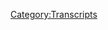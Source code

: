 {{DEFAULTSORT:
    #_TRANSCRIPT_0052:July 14-21, 2015
}}{{Transcript
    | title         = [[52: July 14-21, 2015]]
    | caption       = [https://knowledgefight.libsyn.com/knowledge-fight-july-14-21-2015 Listen to this episode on Libsyn]
    | episodeNumber = [[52: July 14-21, 2015|52]]
    | length        = 02:54:38
}}

{{MessageBox
    | header     = Warning: Bot Generated Content
    | text       = This transcript was automatically generated by transcription software and likely contains many mistakes and misattributions. Please check the audio for definitive quotes, attribution, and context.
    | image      = N3yvass4myg91.webp
    | imagewidth = 50px
    | id         = warning
}}

{{TranscriptBlock
    | name      = Alex Jones
    | timestamp = 00:00:00.000
    | text      = Andy in Kansas, you're on the air. Thanks for holding. Oh, Alex, I'm a first time caller. I'm a huge fan. I love your
}}

{{TranscriptBlock
    | name      = Dan
    | timestamp = 00:00:07.000
    | text      = work. Hey everybody, welcome back to knowledge fight. I'm Dan. I'm Jordan. We're a couple dudes who like to sit around and drink novelty beverages and talk a little bit about Alex Jones.
}}

{{TranscriptBlock
    | name      = Jordan
    | timestamp = 00:00:15.000
    | text      = That's correct. Today we have Sprecher a fire broods cherry cran and gourmet soda.
}}

{{TranscriptBlock
    | name      = Dan
    | timestamp = 00:00:22.000
    | text      = It is definitely gourmet cherry cram.
}}

{{TranscriptBlock
    | name      = Jordan
    | timestamp = 00:00:24.000
    | text      = I don't hold on prediction prediction.
}}

{{TranscriptBlock
    | name      = Dan
    | timestamp = 00:00:27.000
    | text      = Is it going to be cherry cran Cola, or just cherry cranberry? What do you think?
}}

{{TranscriptBlock
    | name      = Jordan
    | timestamp = 00:00:33.000
    | text      = I don't know. I don't actually know what applying the word cola means.
}}

{{TranscriptBlock
    | name      = Dan
    | timestamp = 00:00:37.000
    | text      = Well, maybe it means it tastes like a coke but with cherry cranberry flavor. Okay, or is it just straight up fruit soda?
}}

{{TranscriptBlock
    | name      = Jordan
    | timestamp = 00:00:44.000
    | text      = Um, let's go with coke with let's go with cherry coke.
}}

{{TranscriptBlock
    | name      = Dan
    | timestamp = 00:00:49.000
    | text      = Let's find out we go. The big reveal? Jordan taking a swig
}}

{{TranscriptBlock
    | name      = Jordan
    | timestamp = 00:00:55.000
    | text      = Wow, this is fucking delicious. Yes, it is so good. This is the first it's so good. I'm gonna drink six of these. Yes. What is it tastes like I have no idea. No clue. Right now, like all I can experience is joy.
}}

{{TranscriptBlock
    | name      = Dan
    | timestamp = 00:01:11.000
    | text      = I will open mine up during our first clip. But first let's get to an out of context drop of Alex Jones.
}}

{{TranscriptBlock
    | name      = Jordan
    | timestamp = 00:01:17.000
    | text      = Before we do that. Let me ask you a question about this show. Oh, yeah, I forgot about that. Do you remember how we're professionals at this? Apparently I don't. Oh, fair enough. Good point.
}}

{{TranscriptBlock
    | name      = Dan
    | timestamp = 00:01:27.000
    | text      = Listen, I know a lot about Alex Jones. Do you? I do.
}}

{{TranscriptBlock
    | name      = Jordan
    | timestamp = 00:01:30.000
    | text      = Can we take that again? From
}}

{{TranscriptBlock
    | name      = Dan
    | timestamp = 00:01:33.000
    | text      = there's a twist to the show?
}}

{{TranscriptBlock
    | name      = Jordan
    | timestamp = 00:01:34.000
    | text      = Is there a twist?
}}

{{TranscriptBlock
    | name      = Dan
    | timestamp = 00:01:35.000
    | text      = I know a lot about Alex Jones.
}}

{{TranscriptBlock
    | name      = Jordan
    | timestamp = 00:01:36.000
    | text      = I don't know anything about Alex Jones. Let's get to an out of context rap. And liberal and liberal. Also, that's a good one.
}}

{{TranscriptBlock
    | name      = Dan
    | timestamp = 00:01:54.000
    | text      = That's pretty good out of context or up I'd like to give a shout out also doing
}}

{{TranscriptBlock
    | name      = Jordan
    | timestamp = 00:01:57.000
    | text      = a riddles with fucking Frodo in the dark. That
}}

{{TranscriptBlock
    | name      = Dan
    | timestamp = 00:02:02.000
    | text      = sounds like some sort of weird troll. Yeah, I like to give a shout out to someone who is not a troll being ladies and gentlemen, is some great, great segue. This is a first honorary policy walk because I don't know if this guy donates to the show. But I've been putting off writing back and email to listener Brian for quite a while he sent me what may be the world's greatest email. Okay, really sort of lifts my spirits. Whenever I feel like, it doesn't matter that we're doing the show. I can take a little look at this email and be like, alright, that's very reassuring. And I appreciate it very much to the point where I've been trying to write him back for about two weeks, and I can't I sit down and I feel like an asshole. So instead of writing you back, Brian, I'd like to thank you publicly and give you an honorary policy wonk status.
}}

{{TranscriptBlock
    | name      = Alex Jones
    | timestamp = 00:02:50.000
    | text      = I'm a policy wonk.
}}

{{TranscriptBlock
    | name      = Dan
    | timestamp = 00:02:51.000
    | text      = Welcome aboard.
}}

{{TranscriptBlock
    | name      = Jordan
    | timestamp = 00:02:52.000
    | text      = Welcome aboard. Brian
}}

{{TranscriptBlock
    | name      = Dan
    | timestamp = 00:02:53.000
    | text      = don't need to give Brian to be a policy Walker pen
}}

{{TranscriptBlock
    | name      = Jordan
    | timestamp = 00:02:55.000
    | text      = where your email was so good. That Dan apparently kept it to himself and did not tell me about it, which I can only meet I can only assume means you talk some serious shit about me about how much you suck. He's all about how the show is garbage. And it should just be Dan Jordan yells
}}

{{TranscriptBlock
    | name      = Dan
    | timestamp = 00:03:12.000
    | text      = too much. We just want Dan's analysis said nobody knows more. Just I was embarrassed that it was so positive. I have to hide those things. Anyway,
}}

{{TranscriptBlock
    | name      = Jordan
    | timestamp = 00:03:23.000
    | text      = thank you very much, Brian. It really does. It really does mean it really doesn't mean a lot. Whenever people say nice things. Indeed. It really does or
}}

{{TranscriptBlock
    | name      = Dan
    | timestamp = 00:03:32.000
    | text      = on nice things about Alex Jones. So, today, Jordan, we're gonna be embarking in part four of my investigation into what the fuck happened to Alex Jones in 2015. Right. Today, we're going to be covering the timespan of July 14 through July 21 2015. It's going to be strange. It's a weird road ahead. But there's a lot of stuff that's very worth discussing. And Alex Jones being very weird. Very weird. Okay. His headspace is so fucked up. And I think I've started to piece a few things together. I'm gonna give you some of this analysis upfront. Okay. I think that Alex Jones, more than being just a propagandist is someone who's tricked by propaganda very easily.
}}

{{TranscriptBlock
    | name      = Jordan
    | timestamp = 00:04:21.000
    | text      = That would make sense that that follows. And I think
}}

{{TranscriptBlock
    | name      = Dan
    | timestamp = 00:04:25.000
    | text      = I like to play the game where there's something super nefarious going on, and Roger Stone is pulling the strings behind him as do we all and that may be the case, but a very simple x. Well, I
}}

{{TranscriptBlock
    | name      = Jordan
    | timestamp = 00:04:35.000
    | text      = mean, hopefully for the popularity of our show. It's the case sure if we break that that'd be huge. Yeah, if it turns out he's just an idiot, then we all feel kind of weird.
}}

{{TranscriptBlock
    | name      = Dan
    | timestamp = 00:04:48.000
    | text      = I'm starting breaking
}}

{{TranscriptBlock
    | name      = Jordan
    | timestamp = 00:04:49.000
    | text      = scientists have discovered that Alex Jones is a fucking moron. I'm
}}

{{TranscriptBlock
    | name      = Dan
    | timestamp = 00:04:53.000
    | text      = starting to get a sense that possibly a lot of his transformation that happens in 2015 is There's weaponized propaganda going around. And he is as much a proponent of it as he is a victim of it. Okay. And one of the things that made that click into place was I was listening very carefully to James Comey his testimony last week. And one of the things he was asked was when did the FBI become first aware of Russian hacking and Russian influence campaigns? And his answer was summer of 2015, which is right around the era when we're talking about, okay, all right, I have noticed a lot of instances of Alex believing bullshit stories
}}

{{TranscriptBlock
    | name      = Jordan
    | timestamp = 00:05:35.000
    | text      = that were deliberately or at least possibly trans traced back to it's possible this kind of Russian propaganda
}}

{{TranscriptBlock
    | name      = Dan
    | timestamp = 00:05:43.000
    | text      = campaign, it's possible. I don't I don't know if we can definitively say that. We can definitely say that he believes complete lies. Right. And he would be susceptible to that.
}}

{{TranscriptBlock
    | name      = Jordan
    | timestamp = 00:05:53.000
    | text      = circumstantially, it does seem to make sense if he was hacked. Ooh, there's all sorts of shit that now we got a different nefarious campaign I'm
}}

{{TranscriptBlock
    | name      = Dan
    | timestamp = 00:06:04.000
    | text      = loving. It's entirely possible. I'm
}}

{{TranscriptBlock
    | name      = Jordan
    | timestamp = 00:06:06.000
    | text      = loving it. Because
}}

{{TranscriptBlock
    | name      = Dan
    | timestamp = 00:06:06.000
    | text      = if you were someone who was trying to use influence campaigns, if you're trying to use propaganda to sway public opinion, right, one of the very obvious targets would be Alex Jones. He's clearly crazy. He's hiding something. Yes, he is. Finances are out of control. He has a lunatic fringe of audience. Like it would be someone who you obviously want to blackmail, a lunatic
}}

{{TranscriptBlock
    | name      = Jordan
    | timestamp = 00:06:33.000
    | text      = fringe that we can probably safely say is proportionally more violent than the rest of us.
}}

{{TranscriptBlock
    | name      = Dan
    | timestamp = 00:06:40.000
    | text      = Yeah. So I don't know if any of this will bear out. But that's something that I'm starting to look at, and starting to feel is that He just falls for propaganda really easily. And we'll see a bit of it over the course of this episode. But first, let's start in July 14. Alex Jones has an interesting ride on July 14, but he has one big announcement that he starts the show with. And this is very exciting. Oh, no, because I will get at the end of this clip, I will explain why this excites the shit out of me. I think you'll know, I think you'll Oh, yeah.
}}

{{TranscriptBlock
    | name      = Alex Jones
    | timestamp = 00:07:13.000
    | text      = Alright, Strap yourselves and it's gonna be a power packed loaded transmission today. And we're going to be going live right into the fourth hour. Most stations carry just the first three hours. For years, I did four hours. And a lot of stations still carry the fourth hour. That's a rear of the first hour or some stations carry the second, third and fourth hour. It varies. But I am looking at bringing back I will announce here on air sometime this year, the fourth hour. But making the fourth hour an intense news broadcast our roundtable discussion where more than 50 news articles will be covered every day. Boom, boom, boom, throw the topic out. Get a quick comment from the people on the panel. Take a call. Go to the next story.
}}

{{TranscriptBlock
    | name      = Dan
    | timestamp = 00:08:07.000
    | text      = How's it you want? globalists? They suck alright so first of all, he failed it Oh
}}

{{TranscriptBlock
    | name      = Jordan
    | timestamp = 00:08:13.000
    | text      = really? Lose heavy roundtable news heavy a god damn it Alex that's a pipe dream even for you, sir.
}}

{{TranscriptBlock
    | name      = Dan
    | timestamp = 00:08:22.000
    | text      = But bringing back the fourth hour means we're this much closer to John Rapoport. Oh, that is true. Yeah. Cuz he is a fourth hour host can't exist within the context of three hours. But once the fourth hour comes, is
}}

{{TranscriptBlock
    | name      = Jordan
    | timestamp = 00:08:34.000
    | text      = there a possibility that we'll stumble upon an episode where he does try this fourth hour and that is the beginning? Well, Rapoport
}}

{{TranscriptBlock
    | name      = Dan
    | timestamp = 00:08:41.000
    | text      = he does do the fourth hour on this episode on July 14. Yeah. And he has Leanna McAdoo host.
}}

{{TranscriptBlock
    | name      = Jordan
    | timestamp = 00:08:47.000
    | text      = I mean, I mean, we were talking about like the round table. So like, Oh, does he tries that out row.
}}

{{TranscriptBlock
    | name      = Dan
    | timestamp = 00:08:52.000
    | text      = I don't think he ever does
}}

{{TranscriptBlock
    | name      = Jordan
    | timestamp = 00:08:54.000
    | text      = that. Because of I mean, but come on. You can't just just the idea of Alex trying to coexist with three other people allowed to talk at the same time? No, zero, but I think his beautiful fire.
}}

{{TranscriptBlock
    | name      = Dan
    | timestamp = 00:09:07.000
    | text      = I think the premise is he's not involved in the fourth hour. Okay. I think he is because he does get into like, I've been secretly training the anchors,
}}

{{TranscriptBlock
    | name      = Jordan
    | timestamp = 00:09:14.000
    | text      = having them on air. Why secretly just train them? That's a good idea.
}}

{{TranscriptBlock
    | name      = Dan
    | timestamp = 00:09:19.000
    | text      = I've been putting them on air. They don't know I'm building to something, David night, anyway. But they should know it's their job. Another thing he talks about is how he's going to launch a TV network, which is important because he's lying about that. Currently. Yes, two years later, he's still saying we're about to do this. Roger Stone is gonna have a TV show. And Mike Cernovich is gonna get a show any moment now. Yeah. So I think there's reasons not to get too freaked out about Alex's stated plans in 2017 of having a TV network. I don't think we need to worry too much about that. But if it does happen, we do need to be very worried because
}}

{{TranscriptBlock
    | name      = Jordan
    | timestamp = 00:09:54.000
    | text      = I think it would rapidly become the most sued TV network in history. Yes. Now That worries me just because I don't know if I'm ready to allow my tax dollars to go to that many illegals.
}}

{{TranscriptBlock
    | name      = Dan
    | timestamp = 00:10:06.000
    | text      = You remember how like Spike TV immediately got sued because Spike Lee was like that's my name
}}

{{TranscriptBlock
    | name      = Jordan
    | timestamp = 00:10:13.000
    | text      = did not remember that
}}

{{TranscriptBlock
    | name      = Dan
    | timestamp = 00:10:14.000
    | text      = this will get sued faster. So I can't say this enough. Bring on the Rapoport. Yeah, I'm excited for that to happen. Leann McAdoo hosts the fourth hour in this episode and she is
}}

{{TranscriptBlock
    | name      = Jordan
    | timestamp = 00:10:26.000
    | text      = I think it's just very silly how somehow we've we've developed this weird fascination with John Rapoport to the point where now I'm kind of rooting for him. He's the worst. He's a fucking miserable monster because he Luke tries to rip fun and joy from everyone and spread this bullshit vaccination lie, but at the same time, just you look at you, you're a weirdo monster that lives in a cave that can't fucking hang a goddamn painting.
}}

{{TranscriptBlock
    | name      = Dan
    | timestamp = 00:10:59.000
    | text      = That's part of it.
}}

{{TranscriptBlock
    | name      = Jordan
    | timestamp = 00:11:00.000
    | text      = How can I not love this man?
}}

{{TranscriptBlock
    | name      = Dan
    | timestamp = 00:11:01.000
    | text      = That's a big part of it. The other part is that he looks like a druid. Like they're like he's a googly eyed Muppet druid. Anyway, we'll get to John Rapoport when he shows up he hasn't even shown up in an interview up till this point. I don't even know where he is. Found. I don't know man. The other I want an origin story other realms.
}}

{{TranscriptBlock
    | name      = Jordan
    | timestamp = 00:11:22.000
    | text      = I want an origin story on Jan rapport. So is he Radek asked the brown I think is the greater question the gray. That's Gandalf. That's Gandalf. Hi, Paul Radek asked was the bride
}}

{{TranscriptBlock
    | name      = Dan
    | timestamp = 00:11:33.000
    | text      = I'm not a big enough nerd. I'm
}}

{{TranscriptBlock
    | name      = Jordan
    | timestamp = 00:11:34.000
    | text      = sorry. I'm a big old nerd for the Lord of the Rings shoes. So
}}

{{TranscriptBlock
    | name      = Dan
    | timestamp = 00:11:39.000
    | text      = some people have sort of a religious feelings about Lord of the Rings. Would you agree with that? Some people have sort of taken on as a religion. I'm talking about nerds here.
}}

{{TranscriptBlock
    | name      = Jordan
    | timestamp = 00:11:48.000
    | text      = I feel like you're leading me towards something and I don't know, this is a trap. This is not a smooth trap. This is a terrible transition. So
}}

{{TranscriptBlock
    | name      = Dan
    | timestamp = 00:11:56.000
    | text      = this soda is really good. It's delicious. Alex Jones wants to talk about why he's been getting more religious lately. And if you think that it's a complete thought, you're wrong,
}}

{{TranscriptBlock
    | name      = Jordan
    | timestamp = 00:12:04.000
    | text      = this soda is like collaterals water. You know what I'm saying? Galadriel.
}}

{{TranscriptBlock
    | name      = Alex Jones
    | timestamp = 00:12:13.000
    | text      = People can say before I get into all this news and tell you about the guests that are coming up that Why are you getting more and more religious? Well, it's been said many times, there are no atheists in foxholes. And when you read about babies wrapped in gold foil, shipped out of China by the 1000s every month and being turned into powder for women mainly to eat it, believing it makes them look younger. And nobody seems to care when you look at hundreds of millions of abortions every year worldwide. When you look at the globalist poisoning our food and water supply by design and forcing Gardasil shots on young girls all over the planet. When you look at our government funding ISIS and al Qaeda, when you look at the borders wide open and El Chapo, now we learn had his wife move here and have her baby so he'd have an anchor baby. The billionaire drug dealer, even lives off US taxpayers. I mean, it's a joke. I mean, so that's why I'm committed to fight as hard as I can. The British Special Forces slogan for the Special Air Services, the model of Special Forces worldwide, and they were the first to do it. shs is Fortune favors the bold? Well, I'm here to tell you I in the face of them coming after our guns coming after our health coming after everything. Fortune favors the bold what is our fortune? What made our fortune what made even prosperity and freedom? What that forbearers back down what is he talking used to be down there? A lot of them came from the Super Service of slavery, you name it, but they persevered to the point where at and our ancestors aren't losers. Whether you're black, whether you're white, whether you Hispanic or Asian, all peoples of the earth have incredible histories of incredible adversity and overcoming it. And that's why we're here today. The fact that your parents and their grandparents and their great great great, great grandparents, were able to have children and have them survive and pass that torch forward. And the fact that we're alive today, as a species and dominant on this planet is because we're winners, and I'm sick of people telling us we're not winners. I know. You're special supposed to be this is incredible, and incredible. God made you whether you believe in God or not look around you reality is fantastic. 12 dimensions they've decided here as believers probably lies in other dimensions. What do you think all this is? We only see a very narrow spectrum of light, just in the light spectrum of this dimension. The eye is not seen the ears not heard what God the universe whatever you want to call it has in store for us. And we're not going to let the globalist wall off reality put us in a matrix to control us dumb us down and then phase us out. Like we're a horse and buggy whip in 1920. And the factories are closing because nobody buys buggies and buggy whips and horses anymore. We are the innovators. We are the great creation, we are in the image of the Great Creator. We are special, we are powerful. And that's why the Fortune favors the bold wants to bring us down.
}}

{{TranscriptBlock
    | name      = Dan
    | timestamp = 00:15:34.000
    | text      = So that's why Alex has been getting more religious.
}}

{{TranscriptBlock
    | name      = Jordan
    | timestamp = 00:15:36.000
    | text      = I don't know. Was there actually a reason in there? Yeah, it was. It was the closest I mean,
}}

{{TranscriptBlock
    | name      = Dan
    | timestamp = 00:15:42.000
    | text      = Holmes is that there's no atheists in foxholes. The globalists are committing war on us. Yeah. Well, they're causing all the abortions in the hundreds of Gardasil? How many? How many people are born every year? Hundreds of billions?
}}

{{TranscriptBlock
    | name      = Jordan
    | timestamp = 00:15:58.000
    | text      = Okay, I don't know, statistics
}}

{{TranscriptBlock
    | name      = Dan
    | timestamp = 00:15:59.000
    | text      = on that.
}}

{{TranscriptBlock
    | name      = Jordan
    | timestamp = 00:16:00.000
    | text      = I don't know what we're at like seven and a half billion on the planet right now. So I assume it's like, I don't know. 100 million babies born a year and then like 70 million people dying a year or something like that. So if there were hundreds of millions of abortions, that means that if he were to stop abortions, it's entirely possible. We would have 12 billion people on this planet next year. Well, according
}}

{{TranscriptBlock
    | name      = Dan
    | timestamp = 00:16:28.000
    | text      = to the CDC, the Centers for Disease Control in 2013 664,435 Illegal induced abortions are reported. So that's an that's in the United States. So hundreds of millions worldwide, obviously. Yeah, that makes sense. The other stuff is crazy, like the baby's covered in gold foil. That
}}

{{TranscriptBlock
    | name      = Jordan
    | timestamp = 00:16:49.000
    | text      = was my favorite that the I immediately got a Willy Wonka's factory situation going there were babies were on conveyor, conveyor belts, and they were just being rolled up in gold,
}}

{{TranscriptBlock
    | name      = Dan
    | timestamp = 00:16:59.000
    | text      = there was a guy who got arrested with like some babies covered in foil, like mummified babies that he was trying to transport back to China, from like the Philippines or something like that. I don't remember the I don't remember the origin country. But the reason he was doing that is because China has a very interesting relationship with fetuses and babies, especially ones that have died. They have a whole tradition around abortion, where if you get an abortion, you're supposed to create a shrine to the baby and worship the fetus ghost oboes to appease the fetus, ghost, bring it food, and stuff like that to help it live in the other worlds.
}}

{{TranscriptBlock
    | name      = Jordan
    | timestamp = 00:17:39.000
    | text      = That's like, that's like a bottling from Old Norse mythology,
}}

{{TranscriptBlock
    | name      = Dan
    | timestamp = 00:17:44.000
    | text      = right? I don't know enough to speak on why someone would want to buy some stranger baby, I have no idea. But be that as it made, there's more complicated stuff going on there than Alex is really wrestling with. It's not for people to eat them. The other stuff is so crazy, like he believes in God. But then he gets into other dimensions. There's 12 dimensions, there's probably things living in um, scientists believe that there are things living in other dimensions and that I want to get I want to just jump forward to another day's show because it bears playing here. In this clip, Alex Jones talks a little bit about what he believes about something specific to Scripture. And I mean, like, Oh,
}}

{{TranscriptBlock
    | name      = Jordan
    | timestamp = 00:18:20.000
    | text      = he's not a bad idea. He shouldn't really be bringing scripture up.
}}

{{TranscriptBlock
    | name      = Dan
    | timestamp = 00:18:23.000
    | text      = I'm not certain he's talking about the same Christianity that most people know. Here you go, and I don't
}}

{{TranscriptBlock
    | name      = Alex Jones
    | timestamp = 00:18:29.000
    | text      = like suicide. But I understand people do when they're in so much pain. I don't judge people to commit suicide. And I don't think God does either. I can't speak for God, but just at my gut level, in my spirit, I think if somebody is in excruciating pain, or their kids have died in a plane crash, and they're distraught, and I understand jumping off a cliff, I wouldn't personally do it. But strong shelling, assisted suicide and eugenics and euthanasia. As if it's just some choice of somebody who's in great pain is not what's happening. This is about devaluing human life and having the state remove people like Thx 1138, or Logan's Run.
}}

{{TranscriptBlock
    | name      = Dan
    | timestamp = 00:19:09.000
    | text      = So he's against assisted suicide and stuff like that, because he compares it to a movie. And it's like Logan's Run think it's gonna be government control of stuff.
}}

{{TranscriptBlock
    | name      = Jordan
    | timestamp = 00:19:17.000
    | text      = It could also upset the giver. They had some government, they were killing,
}}

{{TranscriptBlock
    | name      = Dan
    | timestamp = 00:19:20.000
    | text      = but then at the beginning of it, he's talking about like, I'm cool with suicide, and I think God is too and my gut level I say that. And I mean, if you look at the Bible, there's seven people who've committed suicide clearly in the Bible. Yep. Six of them are called specifically wicked. In the Bible, furthered job 121 says Naked I came from my mother's womb and naked I will depart the Lord gave and the Lord is taken away. A lot of people interpret that to mean that the Lord gives you life and the Lord chooses when your life will end the Lord takes away when your life ends. First Corinthians 1013 He will not let you be tempted by more than you can bear but when you are tempted God will also give you a way to escape that temptation. Not to be will interpret that to be either temptation towards sin or temptation to eat God will not give you more than you can handle more than you can bear.
}}

{{TranscriptBlock
    | name      = Jordan
    | timestamp = 00:20:06.000
    | text      = Yeah. Which is clearly bullshit further what if you needed one reason to disbelieve the Bible, that would be definitely the one a further one of the commandments
}}

{{TranscriptBlock
    | name      = Dan
    | timestamp = 00:20:15.000
    | text      = is Thou shalt not murder. And strictly speaking, a lot of people believe that murder, suicide is murder, you're murdering yourself. That would be against if God has given you life, you don't have the right to take it away. That's a pretty consistent theological message, especially if people who have a pretty hard line on the Bible and
}}

{{TranscriptBlock
    | name      = Jordan
    | timestamp = 00:20:35.000
    | text      = you're anti abortion, then the same logic has to apply to kill yourself, right? You
}}

{{TranscriptBlock
    | name      = Dan
    | timestamp = 00:20:39.000
    | text      = would think so Alex is in this weird fucking religious space? Either way. I just wanted to bring that up, because
}}

{{TranscriptBlock
    | name      = Jordan
    | timestamp = 00:20:45.000
    | text      = I don't know if you know this or not. But when Alex was growing up, his parents actually read him the apocrypha. They didn't actually they didn't have a King James. They had all the Gnostic Gospels.
}}

{{TranscriptBlock
    | name      = Dan
    | timestamp = 00:20:56.000
    | text      = Tobit tattoo. Exactly. Yeah. It was at the suit of piggery.
}}

{{TranscriptBlock
    | name      = Jordan
    | timestamp = 00:21:01.000
    | text      = The Gospel of Mary they the whole thing,
}}

{{TranscriptBlock
    | name      = Dan
    | timestamp = 00:21:04.000
    | text      = the gospel of like, what was it? Is it Thomas or Judas that was discovered, like 10 years ago, Judas, that one didn't exist back when Alex was a wee boy. Ah, yeah, look, I think if you grew up studying Gnosticism, he would actually be way smarter. You'd have to wrestle with these enigmatic riddles. And you know, what's going on with the bar below what's going on here? Well, he was more a fan of the weak praise the Pleroma.
}}

{{TranscriptBlock
    | name      = Jordan
    | timestamp = 00:21:27.000
    | text      = He's more a fan of the ones where Jesus fought dragons and killed other kids for no reason. You know, the good stuff.
}}

{{TranscriptBlock
    | name      = Dan
    | timestamp = 00:21:33.000
    | text      = Yeah. So we get back to the 14th here and something really important happened on the 14th. Up till this point, Alex has only said that he doesn't trust Trump, and that Trump is mobbed up all these sorts of things, very negative things, although he does
}}

{{TranscriptBlock
    | name      = Jordan
    | timestamp = 00:21:48.000
    | text      = agree with his rhetoric, loves bigotry, hates the hates the mob
}}

{{TranscriptBlock
    | name      = Dan
    | timestamp = 00:21:52.000
    | text      = and does not think it's bigotry.
}}

{{TranscriptBlock
    | name      = Jordan
    | timestamp = 00:21:54.000
    | text      = Wow. Yeah. But let's move on.
}}

{{TranscriptBlock
    | name      = Dan
    | timestamp = 00:21:57.000
    | text      = So on this show, he has an interview with TV. He's on TV, maybe just a radio host, Larry elder, who is big into Trump. And I think Alex is a little bit blindsided by it. Oh, really? I think he's not ready to have this interview.
}}

{{TranscriptBlock
    | name      = Jordan
    | timestamp = 00:22:13.000
    | text      = Was he not expecting this?
}}

{{TranscriptBlock
    | name      = Dan
    | timestamp = 00:22:15.000
    | text      = I don't know. I'm not sure exactly. I think he wanted just to talk about race shirt with a black guy, and accidentally got sidetracked into talking to a guy who really supports Trump.
}}

{{TranscriptBlock
    | name      = Jordan
    | timestamp = 00:22:25.000
    | text      = Okay, so what he was what he was ostensibly doing is like pointing to any like, he's he's got a globe and he just closes his eyes and points on is like, find me a black guy who agrees with me. Yep. And then we'll put him on the show. So I don't feel like a horrible racist. Because I'm totally a horrible racist. It's
}}

{{TranscriptBlock
    | name      = Dan
    | timestamp = 00:22:44.000
    | text      = possible. So they he starts by having a little conversation about identity identity politics. So I think that's largely what he wants to talk about.
}}

{{TranscriptBlock
    | name      = Alex Jones
    | timestamp = 00:22:54.000
    | text      = I think you've really hit the nail on the head there when you talk about they've taken our basic freedoms, they've taken our economic future they've taken our jobs start by the globalist and then all they give us his identity politics. That's why they're now drilling down into saying transgender don't say, Dad, Mom, don't say husband and wife, don't say boy or girl. They're doing this with a straight face, to just kill any identity that isn't just worshipping the state.
}}

{{TranscriptBlock
    | name      = Larry Elder
    | timestamp = 00:23:19.000
    | text      = And that is why Alex Trump is resonating. And if I were Trump, I broaden the argument. He has not made the argument that illegal aliens pose a threat to job prospects of people living in the inner city,
}}

{{TranscriptBlock
    | name      = Dan
    | timestamp = 00:23:31.000
    | text      = but he soon will. So that I think is indicative of exactly what this interview is. Alex wants to talk about the globalists taking away identity and shit like that. And, of course, it's mostly influenced by the fact that people are still trying to take down Confederate flags. And Alex is pissed about that. Yes,
}}

{{TranscriptBlock
    | name      = Jordan
    | timestamp = 00:23:50.000
    | text      = yeah. battle flags.
}}

{{TranscriptBlock
    | name      = Dan
    | timestamp = 00:23:53.000
    | text      = Everybody who fought in the Civil War bows to me in my lineage just because of tariffs, yes. And then tariffs immediately in answering that question, Larry elder is like a Nah, man. I gotta tell you Trump's pretty great.
}}

{{TranscriptBlock
    | name      = Jordan
    | timestamp = 00:24:05.000
    | text      = And that's why would you expect Why does? Like, why would Alex expect any of his guests with no prep time? Apparently, none. To just buy into the globalist like, just because you're Infowars you're not buying into the globalist?
}}

{{TranscriptBlock
    | name      = Dan
    | timestamp = 00:24:23.000
    | text      = Well, one thing I've actually, I'm glad you brought that up. One thing that Alex does very consistently, if you listen regularly, he cooks out his guests really hard, because of course he does. Well, the thing that he does, and I've noticed this technique, you heard it a little bit there, right saying that, like these people are trying to outlaw boy and girl. Yeah, you can't say mother and father. What he does is pretty early in the interview, he'll repeat a full story and get them to sign off on it. And they will know that it's a full story, but they don't want to challenge his authority on the show because they also want to get to what they want to see exactly they want to use the platform And after that point, they are essentially compromised. Right? So, I know that he does that. But also I think that he has a big enough stable of people who are like wink wink on the globalists and stuff like that. So,
}}

{{TranscriptBlock
    | name      = Jordan
    | timestamp = 00:25:12.000
    | text      = I mean, yay globalist whatever. But did you hear about this Trump guy?
}}

{{TranscriptBlock
    | name      = Dan
    | timestamp = 00:25:16.000
    | text      = I'm positive. This isn't the first time Larry elder has been on it's just that we don't we've not had him on an episode before naturally. So I'm sure they have a pre existing relationship where and they both know that each other yells about globalist. So, GOP is
}}

{{TranscriptBlock
    | name      = Jordan
    | timestamp = 00:25:29.000
    | text      = trying to outlaw pre existing relationships. It's true. That's true.
}}

{{TranscriptBlock
    | name      = Dan
    | timestamp = 00:25:32.000
    | text      = So, the interview goes on a little bit, and Alex expresses that he still doesn't really trust Trump. Larry, I
}}

{{TranscriptBlock
    | name      = Alex Jones
    | timestamp = 00:25:39.000
    | text      = want to get into the Donald Trump phenomenon because the mainstream media wouldn't be saying his name 1000s of times a day. And misrepresenting what he's saying. If I didn't have a plan, I think it is to distract from the other Republican candidates, thinking that Trump isn't Sheree is just gonna drop out later. That's just what my gut saying. But regardless, he's a world that has to be defended.
}}

{{TranscriptBlock
    | name      = Dan
    | timestamp = 00:26:03.000
    | text      = So that's where he's at. He's even in this in the middle of his interview with the pro Trump Trump Larry elder, he's still saying I don't trust Trump.
}}

{{TranscriptBlock
    | name      = Jordan
    | timestamp = 00:26:10.000
    | text      = Of course not. But what he is saying is true. So he has to be defended must be defended, which Great. That's the logic of a lunatic.
}}

{{TranscriptBlock
    | name      = Dan
    | timestamp = 00:26:17.000
    | text      = Now, Larry, elder steps in it.
}}

{{TranscriptBlock
    | name      = Larry Elder
    | timestamp = 00:26:19.000
    | text      = Well, I disagree. I think Donald Trump has been defending himself just fine by not apologizing but not backing down the way Republicans normally do. Recall when Todd Aiken said legitimate rape all he was saying is some women in fact lie about rape not not very many do but rarely do all of a sudden rants and tonic and got destroyed in the election. Donald Trump has not backed down he's not afraid of being called a bigot
}}

{{TranscriptBlock
    | name      = Jordan
    | timestamp = 00:26:43.000
    | text      = words have meaning no not have to mean thing not in globalist you have to have a word that means a thing. And then the word means a thing.
}}

{{TranscriptBlock
    | name      = Dan
    | timestamp = 00:26:51.000
    | text      = So Todd Aikens quote was in cases of legitimate rape, the body has a way of starting. Right?
}}

{{TranscriptBlock
    | name      = Jordan
    | timestamp = 00:26:59.000
    | text      = Insanity, right? And then the second part that was abortion one, just putting legitimate rape, it legitimate in front of rape has nothing to do with whether or not somebody lies about Rome. That was entirely about all of the like, well, legitimate rape is you have to be beaten up there needs to be a knife. You can't be coerced, you can't be pressured on it. You can't give in. You can't be forced to do it. So to a certain point where you're like, Well, I guess this is my fault. Now. That is all rape, right? It's not illegitimate rape. That's not a thing. Then the second part, the second part is magic. Yeah. He said in cases of legitimate rape, magic is real. But that's what he really thought he has
}}

{{TranscriptBlock
    | name      = Dan
    | timestamp = 00:27:47.000
    | text      = a way of shutting that down. Shut it. What? Yeah. So Larry elders argument is that Todd Akin fucked up by apologize. Yeah. And Trump isn't making that problem. He's not apologizing. He's not stepping into the same trap that Todd Aiken stepped in
}}

{{TranscriptBlock
    | name      = Jordan
    | timestamp = 00:28:02.000
    | text      = and Todd Aiken probably would have done better if he hadn't apologized. I think that's what we've really learned. Right that again, dog whistling is for losers just out and out. bigotry. That's the law. Apparently it flies. Yeah, exactly.
}}

{{TranscriptBlock
    | name      = Dan
    | timestamp = 00:28:16.000
    | text      = It turns out that like, I mean, we you said it even on like when it happened earlier, like early episodes of the show. Trump should not have fired Flynn. Now all of this probably wouldn't be happening if he just put his dick on the table and was like, No, yeah, I don't care.
}}

{{TranscriptBlock
    | name      = Jordan
    | timestamp = 00:28:31.000
    | text      = Because it seems like because the GOP wouldn't have done anything. Oh, not a chance. God dammit. Imagine how. Because that's also the last time that he's really listened to anybody there either. It seems like it yeah. Like, he's everybody was like, Hey, you gotta get rid of Flynn. This is a bad idea. We're getting a lot of bad press. Yeah. And it's nonstop from there. And now anytime they're like, hey, Trump, don't do this. He's like I am. Dementia and then yells exactly the
}}

{{TranscriptBlock
    | name      = Dan
    | timestamp = 00:29:00.000
    | text      = like the time he told me to get rid of flinty baby. Yeah, yeah, that didn't work is very smart.
}}

{{TranscriptBlock
    | name      = Jordan
    | timestamp = 00:29:04.000
    | text      = Yeah. Oh, you think this travel ban shouldn't be called a travel ban? Because then we'll win in court. No travel ban? Do you know what it is? It's the exact same thing I said it was on the campaign.
}}

{{TranscriptBlock
    | name      = Dan
    | timestamp = 00:29:17.000
    | text      = It's the exact same thing that every court has said is illegal. Yeah. Yeah. So this interview goes on a little bit longer. And Larry elder, even though he supports Trump, in his next clip, it admits that Trump probably is just out for publicity.
}}

{{TranscriptBlock
    | name      = Alex Jones
    | timestamp = 00:29:31.000
    | text      = Well, I mean, I would certainly rather Donald Trump than a Hillary Clinton in there, but in your gut, and I really respect your opinion on this. You don't think he's some type of ring or just getting political attention for his overall empire?
}}

{{TranscriptBlock
    | name      = Larry Elder
    | timestamp = 00:29:44.000
    | text      = Well, I think it's all of the above. I think that Donald Trump feels the worst thing that will happen is his name recognition will be even higher, and maybe he'll make even more money, but I don't think he anticipated the fallout. I don't think he anticipated that ESPN and NASCAR and Univision and in be saved with dump him and other people are also thinking about dumping him. Or he may even lose a client in his in his condos. Who knows. But I think overall with Donald Trump feels is the worst that'll happen is my brand will be even bigger. But maybe I'll make some noise, maybe I'll make something happen. And let's not discount the possibility that he's sincere. He thinks the country's going to hell in a handbasket. He thinks our foreign policy is weak, or he thinks our deals with the various other countries are weak. And he thinks the country's going down and he thinks he as a business person can do something about it. I applaud the idea of him going off the grid for this talented unit, his time and his energy and his money, trying to make the country better as opposed to making more money. Why aren't people applauding that?
}}

{{TranscriptBlock
    | name      = Alex Jones
    | timestamp = 00:30:43.000
    | text      = I guess I have to say I applaud him because he is getting persecuted now and he's not backing down. And he's not going to do the Miss America thing. And he's going to focus on the campaign. Again, though, where he doesn't really show the other Republicans what they should have been doing the whole time.
}}

{{TranscriptBlock
    | name      = Larry Elder
    | timestamp = 00:30:57.000
    | text      = It most certainly does. The other Republicans are wusses and that's one of the things that that pisses people off.
}}

{{TranscriptBlock
    | name      = Jordan
    | timestamp = 00:31:03.000
    | text      = That's the first thing I wholeheartedly agree with him on. Yeah, that's fair. But clearly, clearly with Trump in office in the other Republicans hating it and still not doing anything. Yeah, they're a giant group of voices. Well, you
}}

{{TranscriptBlock
    | name      = Dan
    | timestamp = 00:31:13.000
    | text      = see, Larry elder is affecting Alex and he's softening his perspective. Absolutely. Even though the conversation they're having is about how he's probably fucking around for publicity. They eat to the point where Larry elder even says, Let's not discount the possibility. Yes, serious. Hey,
}}

{{TranscriptBlock
    | name      = Jordan
    | timestamp = 00:31:31.000
    | text      = let's not throw that away. No, I
}}

{{TranscriptBlock
    | name      = Dan
    | timestamp = 00:31:33.000
    | text      = know, it's an outside chance. But let's maybe serious. And Alex is okay. We got to applaud it because he's putting his business things on the line, not realizing that he stands to gain so much from using the presidency.
}}

{{TranscriptBlock
    | name      = Jordan
    | timestamp = 00:31:44.000
    | text      = Oh, man. And he sure does. Yeah. To the point where all of the like, they are right, about everything. Being a publicity stunt and a an idea to make more money. It just so happened that he got the presidency. So he's using it to generate more publicity and make more money. Yeah. He's even got the Department of Justice, arguing that he should be allowed to take money from whoever he wants. Yep. The department. The department of justice in the United States is actively arguing. You know, that constitution, not a fan. I flew fake news.
}}

{{TranscriptBlock
    | name      = Dan
    | timestamp = 00:32:21.000
    | text      = While we're on this, like little Trump thing. I loved that moment from his press conference at the end of last week where he's with the Romanian president. And they're talking about waivers like visa waivers for Romanians, and he's like, we didn't talk about it. New precedents. Like, I brought it up. Yeah. What the fuck are you just watched that clip alone? Like, no,
}}

{{TranscriptBlock
    | name      = Jordan
    | timestamp = 00:32:44.000
    | text      = not not good. Take
}}

{{TranscriptBlock
    | name      = Dan
    | timestamp = 00:32:45.000
    | text      = everything else away. That's bad. That's very bad. Yeah, it's not good to trust a foreign leader. I have no idea what he's up to. Although my brother was born in Bucharest, so I have some relation to Romania. There you go. And a tiny bit of time there as a young boy, and I remember it being miserable. Yeah, that was also back in the day. That's why you gotta get waivers for your visa. It was in the late 80s, though. So I mean, that whole area is doing a lot better than back then necessarily. Anyway, Larry elder is not quite done. Okay. He's got to be involved in two more clips that are pretty offensive. One is about Charleston. And then the other one is just Oh, this one is wild. No,
}}

{{TranscriptBlock
    | name      = Alex Jones
    | timestamp = 00:33:25.000
    | text      = I mean, is it that the answer that he pulls that gun out, somebody pulls a gun out and blows him away? And maybe dead? Him? And maybe the first person he shot? I mean, isn't that the answer? Isn't it gun free zones? And an anti gun culture? What really what ended up killing these people casualties?
}}

{{TranscriptBlock
    | name      = Jordan
    | timestamp = 00:33:43.000
    | text      = Your baseline? I don't know. Oh, I would rather have two people dead than no people dead. Yeah, maybe if he didn't have a fucking gun, he wouldn't have been able to kill those people.
}}

{{TranscriptBlock
    | name      = Dan
    | timestamp = 00:33:55.000
    | text      = It's possible, but then you get into the argument. He could have had a knife, you know, blah, blah, blah. That stupid argument. But it's a dumb argument. But what's dumber is the idea that like, Okay, someone there. It's their fault because they didn't have a gun. Yeah. And further, it's society's fault for disarming churches. And it's, you know, it's the anti gun agendas fault that these people died, not the person, not the white supremacist who actually did
}}

{{TranscriptBlock
    | name      = Jordan
    | timestamp = 00:34:20.000
    | text      = it now. So it's the anti gun agenda. Keep that in mind. Because there's an interesting juxtaposition every time somebody gets shot by a gun. It's because the anti gun agenda,
}}

{{TranscriptBlock
    | name      = Dan
    | timestamp = 00:34:30.000
    | text      = not the white supremacist who is doing Ah, but keep that in mind because the Charleston shooting happened, you know, two weeks before this, but there's a shooting in Chattanooga, that happens a couple of days after where we're at timeline now. And Alex treats it very differently.
}}

{{TranscriptBlock
    | name      = Jordan
    | timestamp = 00:34:46.000
    | text      = You know, I I said that jokingly, and then I realized that's exactly what they believe. Every time somebody gets shot. It's because we say you shouldn't have guns. Yep, that's genuinely their position. That's how did we lose to these people? Dan? I don't know. These are the dumbest fucking people. Speaking of debts. Unbelievable. Speaking
}}

{{TranscriptBlock
    | name      = Dan
    | timestamp = 00:35:10.000
    | text      = of dumb, listen to this clip. Okay, I hope it says some weird fucking thoughts about who's to blame for racism?
}}

{{TranscriptBlock
    | name      = Jordan
    | timestamp = 00:35:15.000
    | text      = Oh no. Well, it's
}}

{{TranscriptBlock
    | name      = Alex Jones
    | timestamp = 00:35:16.000
    | text      = really sad. election, I saw a lot of racial harmony people coming together. It was just really refreshing. And now I've never seen it so energized in my whole life not not growing up in the, you know, early 70s and stuff in the 80s. And it's just it's so
}}

{{TranscriptBlock
    | name      = Jordan
    | timestamp = 00:35:34.000
    | text      = cold blooded see it? Yeah, maybe you're blind, maybe because you didn't have to deal with it. Maybe white people. One of the big reasons you don't understand racism is because it's not a thing you deal with not germane to your immediate experience. Yeah. So of course, you think racism isn't a problem, because it's not a problem for you.
}}

{{TranscriptBlock
    | name      = Dan
    | timestamp = 00:35:52.000
    | text      = You have to you have to, you know, really expand your mind and try and relate to other people's experiences to understand just how insidious you don't even
}}

{{TranscriptBlock
    | name      = Jordan
    | timestamp = 00:36:00.000
    | text      = have to really expand your mind. You have to just look at a person and be like, Hey, what did you experience and they tell you a thing, and you're like, oh, that's probably true. I should read, I've should respect your experience instead of instead of telling you what your life experiences is wrong,
}}

{{TranscriptBlock
    | name      = Dan
    | timestamp = 00:36:15.000
    | text      = no, because you tell me your life experience and then my response is, oh, man, it sucks. The globalists are doing that to you. It is so it does suck the globalists are doing that sucks, man. So that's it for the 14th we see just a little bit of softening and Alex's position towards Trump. Then we move on to the 15th, which we're not going to cover because David Knight hosted. But something important to remember is July 15 2015, was when Jade Helm 15 kicked off the old Jade Helm.
}}

{{TranscriptBlock
    | name      = Jordan
    | timestamp = 00:36:45.000
    | text      = Oh, the one that he said was, was real and then later told us was not real.
}}

{{TranscriptBlock
    | name      = Dan
    | timestamp = 00:36:50.000
    | text      = We don't really know if he said it was real, per se. We don't have audio evidence of that. So let's not make that claim. Find this point. We have good reason to believe he did. But we can't prove it.
}}

{{TranscriptBlock
    | name      = Jordan
    | timestamp = 00:37:01.000
    | text      = If we can't prove it, then we can't but I then I will retract that statement.
}}

{{TranscriptBlock
    | name      = Dan
    | timestamp = 00:37:06.000
    | text      = But we will see where his head is at a little bit later. Of course, on the episode of course of July 16 When Alex is back in studio. Oh God. So Alex starts off out the July 16 episode with a little bit of a tease. That should scare everyone.
}}

{{TranscriptBlock
    | name      = Alex Jones
    | timestamp = 00:37:24.000
    | text      = I really spent some time watching Donald Trump's speeches in his interviews. And coming up at the bottom of the hour, I'll give you my take on Donald Trump. I've really done some soul searching on the subject and I'll give you my take on whether I think he's a shill or not.
}}

{{TranscriptBlock
    | name      = Jordan
    | timestamp = 00:37:43.000
    | text      = Spoiler alert. He still thinks he's a shill.
}}

{{TranscriptBlock
    | name      = Dan
    | timestamp = 00:37:46.000
    | text      = We'll see the comms view comes a little later in the episode. I was waiting for you to tell me. So on this episode. Alex Jones has He's all over the goddamn place on the 16th it is a massive clusterfuck of weird narratives. Strange things he says. But one of them is Mark Dice has a new video. We're not gonna listen to it. Don't worry. Okay, thank you. It's all the same shit. Thank you so much the exact same setup. It's just him talking to people on a beach with the clipboard getting owned. Yeah, basically. Yeah. This one is about how Mount Rushmore is racist. And I actually agree with that very much. Not entirely. I mean, like Roosevelt's up there.
}}

{{TranscriptBlock
    | name      = Jordan
    | timestamp = 00:38:24.000
    | text      = No, I mean that they took American Native lands. Oh, yeah, that part and use it to build giant monuments to the very people who stole those American Native lands.
}}

{{TranscriptBlock
    | name      = Dan
    | timestamp = 00:38:34.000
    | text      = You know what Mark Dice doesn't wrestle with that
}}

{{TranscriptBlock
    | name      = Jordan
    | timestamp = 00:38:36.000
    | text      = I strangely feel like I should have known.
}}

{{TranscriptBlock
    | name      = Dan
    | timestamp = 00:38:39.000
    | text      = So Mark Dice has gone out and done this video. And I wanted to play this clip just because it indicates again, this insidious cycle that Alex Jones perpetuates, wherein he has one of his reporters go out create some video that doesn't say what he pretends it says, Drudge links to it, or it gets you know, it gets a link up somewhere. And then Alex Jones repeats it as news. He's going to say that there's a headline and the headline is that people are calling for the destruction of Mount Rushmore which isn't happening it's entirely based on Mark dices video at the end of this clip, it's very short, but he says that there's this isn't news up top and then at the end, he says he told Mark Dice to go make this video. So it's just a closed loop. Yeah, completely nonsensical.
}}

{{TranscriptBlock
    | name      = Jordan
    | timestamp = 00:39:23.000
    | text      = That's that's how that's how Fox News operated. Almost from the very beginning, their their their trick was always to have their news people say, you know, a basic story, then their opinion, people would be like, This is what is really happening. And then then the next day the news would keep it in the cycle by saying people are saying what is happening our commentator exactly, but it's people it's just people are saying, well, we're reporting on what people are saying we're not verifying it or supporting it just so happens that the people that said it are on our network and we have vested interests are making sure that you have their thoughts in your mind all the fucking time that people are saying it. We're reporting on it.
}}

{{TranscriptBlock
    | name      = Dan
    | timestamp = 00:40:06.000
    | text      = So here's our reporting on what Alex Jones does a new
}}

{{TranscriptBlock
    | name      = Alex Jones
    | timestamp = 00:40:10.000
    | text      = video Obama supporters advocate tearing down racist Mount Rushmore. We told you that was cutting it is it. In fact, I said a few weeks ago, reporters go out and call for tearing down Mount Rushmore will mark Dicers done it. So
}}

{{TranscriptBlock
    | name      = Dan
    | timestamp = 00:40:27.000
    | text      = wait, what's yeah, that's basically him saying, hey, go go stage this thing.
}}

{{TranscriptBlock
    | name      = Jordan
    | timestamp = 00:40:33.000
    | text      = Go out and try and get us evidence for whatever narrative we want to
}}

{{TranscriptBlock
    | name      = Dan
    | timestamp = 00:40:36.000
    | text      = then my prediction will have come true. When he went up version of reporting. Yeah, it's not it's it's quite literally fake news. Yeah, exactly. Like when he says, I told you this is coming. He's not saying I told you this video was gonna be released. No, that's not the context. He's saying that in much the same way, he predicted that people will be calling for the American flag to be banned, of course, based on Mark Dice, radio. Yeah, all of these things are things like I made these predictions. And then I told my reporters to somehow justify my stupid fucking prediction.
}}

{{TranscriptBlock
    | name      = Jordan
    | timestamp = 00:41:07.000
    | text      = That's why he's 100%. Right? All the time, all the time, all the time. You know what, he's not just you can predict everything so long as you make it happen.
}}

{{TranscriptBlock
    | name      = Dan
    | timestamp = 00:41:16.000
    | text      = So he's not just right all the time. He's wrong all the time. Oh, now, this is going to get bad. It's gonna get marked dicey. Something else happened in July of 2015. That is really funny, conceptually, but isn't funny at all. And that is that the Center for Medical progress went and made all those behind the scenes videos about Planned Parenthood people selling baby parts. That's right. And I'm going to once they're in jail for now, right? They're not in jail yet, but they've been charged with 15 felonies. Good. They I believe the sentencing is still to come and what have you, but
}}

{{TranscriptBlock
    | name      = Jordan
    | timestamp = 00:41:56.000
    | text      = I hope it's so much jail. They're in big trouble and a lot of jail.
}}

{{TranscriptBlock
    | name      = Dan
    | timestamp = 00:42:00.000
    | text      = They're in big trouble for this. And I'll explain exactly why on the other end of it. But I want to really point out, Alex Jones fucking buys it. Yeah, he's so into it. He talks about it a little bit here. And then the entire show a couple days later is all about it.
}}

{{TranscriptBlock
    | name      = Jordan
    | timestamp = 00:42:15.000
    | text      = Well, that was a it was an entire news cycle. Yeah. All made up. And that was all you heard that narrative being pushed to the point where now just like, just like Obama's a secret Muslim. Yeah, the GOP still believes it. They still believe that Planned Parenthood sells baby parts.
}}

{{TranscriptBlock
    | name      = Dan
    | timestamp = 00:42:32.000
    | text      = Yep. And okay, I'll just explain it now.
}}

{{TranscriptBlock
    | name      = Jordan
    | timestamp = 00:42:34.000
    | text      = Even though the people who even though the people who disseminated those videos are going to jail, they're still like, ad No, that was true. They're just being prosecuted because of the powers that be or whatever fucking nonsense they want.
}}

{{TranscriptBlock
    | name      = Dan
    | timestamp = 00:42:46.000
    | text      = The guy who's behind the center for medical progress is a guy named David de Dylan, or Dale, Dale Diem, Dale dem, who cares I'm good. His organization set up a fake by LD and out of Zahn, his organization. I got it. Yeah, they set up a fake biomedical research company called biomax procurement services. Under this guise they posed as potential buyers of aborted fetal tissue and organs and secretly recorded Planned Parenthood officials during meetings. The Center for Medical progress released edited versions of these videos, which are promoted as showing Planned Parenthood officials price haggling over baby parts. When the full unedited videos became available, they instead showed a Planned Parenthood executive repeatedly saying its clients want to cover their costs not make money when donating fetal tissue from abortions to scientific research. According to the lawyer for Planned Parenthood, Roger K Evans biomax, proposed sham procurement contracts offering $1,600 for liver and thymus fetal tissues. I went back and I watched all of these videos, they are shamelessly edited to the point where anyone who doesn't have an agenda that this supports would be like Come the fuck on. It's so crazy. And Alex is so into it. He, like I can't wait till we get to the 20th because that's when he really tees off on it.
}}

{{TranscriptBlock
    | name      = Jordan
    | timestamp = 00:44:00.000
    | text      = But he is so you can't wait so we can tee off on him.
}}

{{TranscriptBlock
    | name      = Dan
    | timestamp = 00:44:04.000
    | text      = Yeah. So also, the other thing that's important to point out is, you know, these guys, let me let me get the specifics here. So they are Bubba Bubba on March 8, march 28 2017. This, Daly, Ben and his cohort were charged with 15 felonies in the state of California, one for each of the people who they had filmed without consent because they did not get consent. Really, and one of
}}

{{TranscriptBlock
    | name      = Jordan
    | timestamp = 00:44:29.000
    | text      = those hidden videos where they didn't get consent and edited heavily making it seem like they were committing a crime.
}}

{{TranscriptBlock
    | name      = Dan
    | timestamp = 00:44:35.000
    | text      = Yep, and one for criminal conspiracy to invade privacy. Now, the thing that is really important to note is that this is funny.
}}

{{TranscriptBlock
    | name      = Jordan
    | timestamp = 00:44:49.000
    | text      = Okay, good. Now we're awesome. Now I'm free and clear.
}}

{{TranscriptBlock
    | name      = Dan
    | timestamp = 00:44:53.000
    | text      = Everyone investigated their claims, the Senate, the house, all these state gov winners, everyone investigated it. And everyone cleared Planned Parenthood. Everyone did investigations. You know who didn't Claire ban Planned Parenthood the Center for medical progress? No, the fucking everybody. Yeah. Everybody who listened to it, but this one this one's particularly funny. On July 30 2015, Indiana Governor Mike Pence announced that the state's investigation did not find any evidence of wrongdoing and Planned Parenthood's handling of fetal tissue.
}}

{{TranscriptBlock
    | name      = Jordan
    | timestamp = 00:45:28.000
    | text      = Oh, Mike Pence had to say that out loud. I bet his babies died.
}}

{{TranscriptBlock
    | name      = Dan
    | timestamp = 00:45:32.000
    | text      = Yeah. So I mean, it's just it's insane. The number of investigations that were opened into it, there were like select committees. The the Jason Chafetz, the chairman of the United States House Committee on Oversight and governmental. That giant policy on October 8 2015. He stated that a GOP investigation found no evidence of wrongdoing by Planned Parenthood, even people who are like staunchly against Planned Parenthood are all like fuck, there's
}}

{{TranscriptBlock
    | name      = Jordan
    | timestamp = 00:45:57.000
    | text      = no and who did everything possible within that investigation. Yeah, to try and prove it so hard. That was investigated so thoroughly for even the slight because if there was even a slight bit they would have been like, well, the entirety of the claim wasn't proven, but we did catch them on this the it you know, the Al Capone, racketeering charge of Planned Parenthood couldn't find fuck all.
}}

{{TranscriptBlock
    | name      = Dan
    | timestamp = 00:46:22.000
    | text      = So the exception is that there was a select committee in the United States House. House. The Committee on end on Energy and Commerce select investigation panel on Planned Parenthood was formed to further investigate Planned Parenthood, with Congresswoman Marsha Blackburn serving as the Chairwoman, she sets on September 21. The panel voted eight to zero to recommend holding stem Express, which was a business that did research and got tissue from Planned Parenthood in contempt of Congress for failure to comply with a subpoena. The six Democratic members on the panel walked out of the meeting in protest before the vote. The committee's final report recommended the quote, The National Institutes of Health be required to stop funding fetal tissue research, and that the huge health provider Planned Parenthood be stripped of us funding. According to science, the publication science, the report contained multiple inaccuracies. Democratic members of the panel who had not been permitted to read respond to or vote on the final report released an alternate report in which they criticized the committee for relying on McCarthy Era tactics, and a relying on unsourced unverified documents and writing of the report. So that's sort of some of the aftermath of this. How is this?
}}

{{TranscriptBlock
    | name      = Jordan
    | timestamp = 00:47:30.000
    | text      = Like, I get that you don't? Don't you like not being disease ridden? It's nice. Dan, are you a big fan of that? Sure. Do you want to do you want to continue not being disease ridden? Right. Now, you know, new diseases can happen. It's true. Like they can happen at any time. Now they can evolve or you know, like, there might be genetic issues. Sir. Don't you want to research this? No, don't you want to learn more about it not just not just because you know, you're fine now but because maybe in the future, there will be information that you want to have. You're talking to voters, that you can protect yourself when you don't want to research on things that are already dead? Don't play god, you can't you can't. You can't praise a spirit and keep yourself from getting sick. Why? You Can we just not give them science? You know what they don't get it. You know what the other thing is? You know what, eight member panel? You don't get any science from now
}}

{{TranscriptBlock
    | name      = Dan
    | timestamp = 00:48:26.000
    | text      = on? It's a 14 member panel. Six of them walked out Yeah, yeah. All eight of you.
}}

{{TranscriptBlock
    | name      = Jordan
    | timestamp = 00:48:31.000
    | text      = You get nosy your phone's gone. So TV's gone. You know what, we didn't land on the moon, because you're not allowed to believe that the true comedy
}}

{{TranscriptBlock
    | name      = Dan
    | timestamp = 00:48:39.000
    | text      = of it too is in this video. There are people who like this guy who's given these high prices that they're going to pay for fetal tissue and stuff like that. And pretty much across the board that people are like that, that's higher than repay that they're haggling. But it's the reverse of what you would expect. The person's coming too high, because they're trying to make it look like there's a a tissue scam going
}}

{{TranscriptBlock
    | name      = Jordan
    | timestamp = 00:49:05.000
    | text      = on there when they're trying to make money off of it. Yeah, in reality, it
}}

{{TranscriptBlock
    | name      = Dan
    | timestamp = 00:49:09.000
    | text      = is like $50 for samples to credentialed and certified research of course, so
}}

{{TranscriptBlock
    | name      = Jordan
    | timestamp = 00:49:16.000
    | text      = because because claims are stupid because Planned Parenthood is so hated by the GOP for doing awful things like providing women and men and children with coverage and, and help and health. You know, that kind of thing. Making sure that we don't get not disease ridden, right. They hate him for that. So Planned Parenthood is always under investigation. It is always being scrutinized. So of course if you go and try and catch them do something Yeah, they have safeguard under safeguard under safeguard. Yeah, like we will show not even the slightest bit we will give them no evidence so that even though when they close down those clinics at the end of the day we will have been within Perfect Understanding and compliance with the law. Yep. Well, the other thing is that because if they aren't, it's gone for good. Every single one of them I agree.
}}

{{TranscriptBlock
    | name      = Dan
    | timestamp = 00:50:07.000
    | text      = The other thing is that like this is so indicative of what I what I talked about with propaganda and truth like this, still people believe it's utter horseshit. And still people believe the damage is done. You can explain away that like, no, these people are manipulated into the editing videos to say things they don't say, These people have all been investigated by legitimate boards and cleared of any wrongdoing.
}}

{{TranscriptBlock
    | name      = Jordan
    | timestamp = 00:50:31.000
    | text      = And the people who made the videos are going to jail for it most likely,
}}

{{TranscriptBlock
    | name      = Dan
    | timestamp = 00:50:35.000
    | text      = or at least being fucking sued real hard. Oh, yeah. It doesn't matter. The propaganda is too effective. Now, well, let's get to the clips of Alex. He has a couple clips about this on this episode on the 16th. And one of the things that's really important to remember is all the people in the videos are women.
}}

{{TranscriptBlock
    | name      = Jordan
    | timestamp = 00:50:53.000
    | text      = So we're gonna treat them with a lot of respect and dignity. I'm sure that there will be zero comments on their parents.
}}

{{TranscriptBlock
    | name      = Dan
    | timestamp = 00:50:59.000
    | text      = I don't I know there are but I'm not sure if I kept any of those in, because I actually think that there's something even more important that goes on. And that is that Alex Jones is clearly using coded language to evoke classism. There is like, I'll play these clips you'll get you'll know what I'm talking about. It's very overt. Okay, he does this a lot. But it's almost it's almost never this clear. It's fascinating to
}}

{{TranscriptBlock
    | name      = Alex Jones
    | timestamp = 00:51:22.000
    | text      = me, another important article Stone Cold proof that America deserves judgment. And that's the breakdown of Planned Parenthood
}}

{{TranscriptBlock
    | name      = Jordan
    | timestamp = 00:51:30.000
    | text      = because Stone Cold director so
}}

{{TranscriptBlock
    | name      = Alex Jones
    | timestamp = 00:51:35.000
    | text      = one of their major directors have an entire national program. Senior Director of medical services for the Federation of America, Planned Parenthood, she was just talking about selling body parts and how they're trying to get around it to make more money. So they're sitting there drinking wine at a expensive restaurant, fine dining. And again, this. This is a picture or a video that tells a million words of literally shuffling. For expensive wine, and Italian food. And an upscale restaurant, Fortune favors a paycheck from baby's body parts.
}}

{{TranscriptBlock
    | name      = Dan
    | timestamp = 00:52:20.000
    | text      = They don't get their paychecks from baby's body parts. But also Did you see how he kept those fat cats are fine bottles of wine, upscale dining,
}}

{{TranscriptBlock
    | name      = Jordan
    | timestamp = 00:52:28.000
    | text      = they are getting rich off of the tragedy. Yeah, abortion.
}}

{{TranscriptBlock
    | name      = Dan
    | timestamp = 00:52:32.000
    | text      = Totally.
}}

{{TranscriptBlock
    | name      = Jordan
    | timestamp = 00:52:34.000
    | text      = They're convincing. They're convincing, susceptible young women and you know, that's who we're really afraid of. We're afraid that you're going to corrupt our young women. Yeah, we can't have you do that next thing, you know, there'll be sleeping with black men,
}}

{{TranscriptBlock
    | name      = Dan
    | timestamp = 00:52:48.000
    | text      = they're too dumb to know any better. But anyway, this, like this thread runs throughout his entire coverage of this video. It's so dog whistling in terms of class.
}}

{{TranscriptBlock
    | name      = Jordan
    | timestamp = 00:53:00.000
    | text      = Because we have such a huge issue with class, a huge issue with class to the point where of course it is resonant. Yeah, it should resonate what it should be. But it's manipulative. In this case. I want to eat the aborted tissue of the billionaire I ate too. Is that how that works? I'm not sure I don't know what my science was on that one. Well, billionaires are fucking us over all the time. You
}}

{{TranscriptBlock
    | name      = Dan
    | timestamp = 00:53:23.000
    | text      = if you did do that, you wouldn't be able to afford a nice bottle of wine a fine bottle of wine.
}}

{{TranscriptBlock
    | name      = Jordan
    | timestamp = 00:53:28.000
    | text      = Oh, well, I would age the billionaire.
}}

{{TranscriptBlock
    | name      = Dan
    | timestamp = 00:53:31.000
    | text      = He's making so Roper he makes so many assumptions about the heart attack. They show this the video that he's talking about is a video where a lady is eating a salad. I don't I don't know if it's a classy establishment. You really can't tell from the video and she is drinking a glass of wine.
}}

{{TranscriptBlock
    | name      = Jordan
    | timestamp = 00:53:45.000
    | text      = She's eating a salad fuckin you don't bougie bullshit. You
}}

{{TranscriptBlock
    | name      = Dan
    | timestamp = 00:53:49.000
    | text      = don't know if this glass of wine is $7 You have no fucking idea how much this costs that's not in the videos that he's
}}

{{TranscriptBlock
    | name      = Jordan
    | timestamp = 00:53:56.000
    | text      = going over. If it's not from a box. It's too rich for my blood.
}}

{{TranscriptBlock
    | name      = Dan
    | timestamp = 00:54:00.000
    | text      = I go Carlo Rossi. So here's here's him being more more classism more more classism about Planned Parenthood videos,
}}

{{TranscriptBlock
    | name      = Alex Jones
    | timestamp = 00:54:08.000
    | text      = we played the video the last two days, maybe I should play it again. As she smacks her lips and enjoys it and clearly gets off on talking about baby parts while she's slurping fine red wine.
}}

{{TranscriptBlock
    | name      = Dan
    | timestamp = 00:54:20.000
    | text      = But also that's not indicative of the video at all. There's no one getting off. There's no one enjoying the idea of aborted babies at all. It's just dealing with it as like, oh, there is a research use for this this tissue that would be being thrown away. That is completely legal for them to first of all take they have to get waivers from everybody everybody who gets an abortion there's consent forms that they have to have filled out and some people don't when they don't
}}

{{TranscriptBlock
    | name      = Jordan
    | timestamp = 00:54:47.000
    | text      = read a waiting periods and they're all this shit right and longer than you have to wait to get a gun. Right? Well, it's because you can you can get you can actually get same day abortions at a entered abortion show. Oh, there's a loophole. Yeah, law,
}}

{{TranscriptBlock
    | name      = Dan
    | timestamp = 00:55:05.000
    | text      = you can also get a Nazi abortion free speech. So there's two more clips. Not of this, but there's two clips that are kind of fun. And then we'll get into Alex's big reveal about his soul searching about Trump is gonna come, okay. Like, like I said that this episode is really all over the place the 16th He is in a strange headspace because this video is fucking him up. And he knows that I gotta I gotta work on this. But then he's also got a couple, he has an interview he's got to do later in the show. And then he gets a fucking huge curveball thrown at him, like right at the edge, right? And he's just sort of, he's untethered. He's all over the place. And
}}

{{TranscriptBlock
    | name      = Jordan
    | timestamp = 00:55:44.000
    | text      = what's interesting to me is now that now that you mentioned that human sexuality being as diverse as it is, somebody does get off on the idea
}}

{{TranscriptBlock
    | name      = Dan
    | timestamp = 00:55:53.000
    | text      = of certainly fetal tissue. Right. Probably one of the satanists. there's
}}

{{TranscriptBlock
    | name      = Jordan
    | timestamp = 00:55:57.000
    | text      = anything we know about the most zealous anti gay GOP years? Sure, generally, they're the ones we find with rent boys. Yeah, does he know I'm guessing, especially with all of our weird, perverted sexual fantasies that Alex has thrown in there? And it's been like, this is awful. And then he's like, just this young little girl just getting taught. Yeah, like that tone of voice. He
}}

{{TranscriptBlock
    | name      = Dan
    | timestamp = 00:56:24.000
    | text      = does do though jerks after those videos. It's possible. Oh, yeah. I'm not gonna make that claim. But I am gonna make the claim very strongly that when Alex Jones is untethered, when he has no bearing, what ends up happening is often he ends up bragging. And this Yes, that's true. This next clip, jerks his own deck, this is a fucking weird brag.
}}

{{TranscriptBlock
    | name      = Alex Jones
    | timestamp = 00:56:44.000
    | text      = No, they hate me. They're a group of crooks. globalists stealing our freedom and cutting every scam. You can imagine shelling offer infrastructure for pennies on the dollar. I know their game plan. I know their fraud. I'm straight shooting. They can't stand it. And they are now assassinating me, big time, my name, who I am. ahead because they've got actuaries. They've got demographics. They've got graphs. You don't know what they know we've hit the mega Zeitgeist. I mean, it is. When I told the story last week about how I took my kids down to the hiking bike trail where there's a big luscious Creek Barton Creek on the city owned Greenbelt. The
}}

{{TranscriptBlock
    | name      = Dan
    | timestamp = 00:57:26.000
    | text      = keep in mind, he just said I told this story before. Yeah, he's gonna tell it again. No. Well, I mean, this bear is telling twice. He's gotta fill
}}

{{TranscriptBlock
    | name      = Jordan
    | timestamp = 00:57:33.000
    | text      = time, man. This
}}

{{TranscriptBlock
    | name      = Alex Jones
    | timestamp = 00:57:37.000
    | text      = giant city parks basically 40,000 acres of them to be precise. And there were like 30 Something people standing around at the waterfall. There in the cradled by my neighbors. Now all of them were pointing at me saying that salad shows all of them. Yeah, of course. And about 10 or 15 of them came over five years ago, maybe 10 of them would be staring at me and five would come over. I walk I don't know. Is that a bad thing a few nights ago, and was walking to get an Uber maybe 200 yards. And every group of people that walk past me downtown, every group shed, that's Alex Jones pair. Now I don't know how we're reaching this many people. We don't see the numbers on the website. We don't see huge numbers, but nothing like this. This show is loved all over the world. Now. Governments listen to it, because I'm just a straight shooter. And we have a very accurate history. And I can't believe I'm still alive. Please pray for us. But they are assassinating us right now.
}}

{{TranscriptBlock
    | name      = Dan
    | timestamp = 00:58:39.000
    | text      = Very accurate history on the same show. Pitches this fraudulent Planned Parenthood narrative.
}}

{{TranscriptBlock
    | name      = Jordan
    | timestamp = 00:58:46.000
    | text      = It's very accurate.
}}

{{TranscriptBlock
    | name      = Dan
    | timestamp = 00:58:47.000
    | text      = Also. Ooh, you're getting in a Bougie Uber. Yeah. Oh. So I mean, like you're exploiting the underclass. Oh, but I mean, if he wants to play the game of like, ooh, this fancy bottle of wine. Ooh, you're paying a poor person to drive. Yeah, exactly. Fuck you, Alex. But like, I love I love it. Because there you can read between the lines, what he's experiencing. He's saying that, like, everyone's pointing at me and saying, That's Alex Jones, which I believe is probably happening, and possibly, then he's like, we're not seeing these kind of numbers on the website, because of course you're not people are aware of you at this point because of memes. People are making fun of him. Yeah. So whenever I was like, fuck, it's Alex Jones. Yeah, exactly. That's how they're saying it. Yeah, it's not like oh my god. There's the truth teller. He
}}

{{TranscriptBlock
    | name      = Jordan
    | timestamp = 00:59:34.000
    | text      = thinks he's he thinks he's in A Hard Day's Night. Now. That's what he thinks is going on. He's walking down the street and young new bile women are screaming his name. No,
}}

{{TranscriptBlock
    | name      = Dan
    | timestamp = 00:59:42.000
    | text      = fuck that. I think he thinks it's like John the Baptist or something like that. Oh, okay.
}}

{{TranscriptBlock
    | name      = Jordan
    | timestamp = 00:59:46.000
    | text      = We're going even more delusional. Yeah,
}}

{{TranscriptBlock
    | name      = Dan
    | timestamp = 00:59:49.000
    | text      = I think he thinks people are like seeing him walk around like, I don't know, Jerusalem. I don't remember exactly where John wherever the fuck he was. Who
}}

{{TranscriptBlock
    | name      = Jordan
    | timestamp = 00:59:57.000
    | text      = cares? You do?
}}

{{TranscriptBlock
    | name      = Dan
    | timestamp = 00:59:57.000
    | text      = I don't know. Anyway, he's walking around Jonathan. Everything was like, oh my god, it's a baptizer. He's the one who prophesied the coming of Christ. That's what he thinks he thinks people are like, Oh my God, it's the guy who tells everyone the truth about the globalists.
}}

{{TranscriptBlock
    | name      = Jordan
    | timestamp = 01:00:09.000
    | text      = Oh man. God crazy. What a crazy world.
}}

{{TranscriptBlock
    | name      = Dan
    | timestamp = 01:00:15.000
    | text      = Yeah, but he actually gets to a little bit later explain why there's such a disconnect between his version of reality and everyone else's, which I'll play for you. And I'll see if you buy into it. I don't know. Maybe you will. I bet I do. I don't know. It's a pretty good
}}

{{TranscriptBlock
    | name      = Jordan
    | timestamp = 01:00:30.000
    | text      = bet. It's I bet it's actually 100% accurate. That's, it's very sensible. I'm gonna guess this
}}

{{TranscriptBlock
    | name      = Alex Jones
    | timestamp = 01:00:35.000
    | text      = the reality of the globalist assault is so overwhelming. So mega massive evil, so completely given over to death, that the average person can't even basically see it. Because it's so alien to their nature, to their fundamental nature of being good people.
}}

{{TranscriptBlock
    | name      = Dan
    | timestamp = 01:00:58.000
    | text      = So you can't see the globalist because they're too evil. That is that is explanation. Yeah, that's really dumb. No, that makes perfect sense. I can conceive of a lot of fucking evil shit. I can imagine terrible plans, but you
}}

{{TranscriptBlock
    | name      = Jordan
    | timestamp = 01:01:10.000
    | text      = are awake. Dan, you listen to Infowars true. See, this is the problem even though I mean, I can't conceive of the globalist I think it's insane. Because I think it's too crazy. It's too far beyond me because I am a generally good person.
}}

{{TranscriptBlock
    | name      = Dan
    | timestamp = 01:01:28.000
    | text      = I'm honest. So also I'm a straight shooter. This is US government's Listen to me. This is as good a time as any for me to reveal that I've started reading the books that Alex talks about, that are like the foundational pieces of his cosmology. And like I've already read none dare call it a conspiracy. It's fucking stupid. Of course. It's absolute utter garbage and complete misunderstanding. Is
}}

{{TranscriptBlock
    | name      = Jordan
    | timestamp = 01:01:49.000
    | text      = it a fun read,
}}

{{TranscriptBlock
    | name      = Dan
    | timestamp = 01:01:50.000
    | text      = though? Nope. Oh, it's not even that great. Very dry. Yeah. He also talks about Zbigniew Brzezinski a lot. I've read most of the great chess board was he
}}

{{TranscriptBlock
    | name      = Jordan
    | timestamp = 01:02:00.000
    | text      = was he like the Secretary of State for a Carter? Maybe? I want to say yeah, it was Carter. One. Only Carter would pick a non white male, male American name.
}}

{{TranscriptBlock
    | name      = Dan
    | timestamp = 01:02:12.000
    | text      = He's white. No,
}}

{{TranscriptBlock
    | name      = Jordan
    | timestamp = 01:02:13.000
    | text      = I know. But name is a big news. Yeah, that's true. Yeah.
}}

{{TranscriptBlock
    | name      = Dan
    | timestamp = 01:02:16.000
    | text      = So I've read part of Reagan's pick,
}}

{{TranscriptBlock
    | name      = Jordan
    | timestamp = 01:02:19.000
    | text      = and Paul or Derek Reagan's not picking is a big news, big new Brzezinski.
}}

{{TranscriptBlock
    | name      = Dan
    | timestamp = 01:02:26.000
    | text      = I've read parts of the great chessboard, and I'll get to reading all of it eventually. But Alex has complained a lot about the book, The Technotronic era. And it's interesting, because it's not at all what he talks about.
}}

{{TranscriptBlock
    | name      = Jordan
    | timestamp = 01:02:39.000
    | text      = It's about the band. Yep. No,
}}

{{TranscriptBlock
    | name      = Dan
    | timestamp = 01:02:41.000
    | text      = it's about the polyphonic spree. It predicts they're coming. It's actually called between two ages America's place in the Technotronic era. And first of all, I fucking love the book from the jump, because it opens with a Steppenwolf quote, which is my, my favorite book and like Zbigniew, you kidding me? All right. All right. So it's, I'm not quite done with the book yet. And it could take a harsh turn in the last chapter. But so far, what it's about is it was written back in the 60s. And it's about how technology is going to be super important in terms of modernization and the world.
}}

{{TranscriptBlock
    | name      = Jordan
    | timestamp = 01:03:19.000
    | text      = So he's off to a great start.
}}

{{TranscriptBlock
    | name      = Dan
    | timestamp = 01:03:21.000
    | text      = And a large chunk of the book is talking about how developing countries and the burgeoning markets would have, you are going to have a really difficult time keeping up with the technology. Because in order to modernize, generally, you need stability. That's mostly it's not saying we need to keep them unstable, so they won't develop,
}}

{{TranscriptBlock
    | name      = Jordan
    | timestamp = 01:03:48.000
    | text      = like what Obama said, what
}}

{{TranscriptBlock
    | name      = Dan
    | timestamp = 01:03:52.000
    | text      = Obama said. It's more, it's more lamenting the impossibility or the unlikelihood of countries, even like India, if you looked at it from the 60s, they didn't look like they had a very good chance of catching up with the rest of the world. And they're
}}

{{TranscriptBlock
    | name      = Jordan
    | timestamp = 01:04:06.000
    | text      = still struggling to catch up. But they're doing a lot better job of it than Zbigniew could have predicted. Yeah, but ya know, it's a big new one. He just died recently. Yeah, he did. But yeah, by all the accounts that I've read, he was actually a pretty, pretty good dude.
}}

{{TranscriptBlock
    | name      = Dan
    | timestamp = 01:04:21.000
    | text      = Again, I haven't finished the book. It could take a real hard turn. But I so far, I'm finding Alex probably doesn't understand what he's reading. I think that there's probably, like you even mentioned earlier, this schizoid tendencies where he thinks everyone's pointing at him, and yeah, maybe they are laughing at him. Or maybe he imagines it.
}}

{{TranscriptBlock
    | name      = Jordan
    | timestamp = 01:04:40.000
    | text      = Yeah. In this case, and in his reality, it doesn't matter whether it's real or imagined to him. No, it is real.
}}

{{TranscriptBlock
    | name      = Dan
    | timestamp = 01:04:46.000
    | text      = And so he's reading this book, and he's like, they're fucking with me. He's reading the book. I'm sure he's like, Oh,
}}

{{TranscriptBlock
    | name      = Jordan
    | timestamp = 01:04:53.000
    | text      = this is the globalist plan. And I'm the one who can see it through this
}}

{{TranscriptBlock
    | name      = Dan
    | timestamp = 01:04:57.000
    | text      = because everyone else who reads this doesn't understand evil enough? Yeah. They can't conceive of the idea that he's writing about this, this sort of other weather based technology, but
}}

{{TranscriptBlock
    | name      = Jordan
    | timestamp = 01:05:08.000
    | text      = it's in code, right. And he has to he has to say that, you know, otherwise people would be like, what? We got to tear him down, but signaling to his other globalist award winning globalists. This is our next way to you know, write. And yeah, of course, well, fuck, we wouldn't even get Godzilla for another 10 years or whatever. So the
}}

{{TranscriptBlock
    | name      = Dan
    | timestamp = 01:05:29.000
    | text      = first one was like in the 50s. Oh, that's right. It was one of the Raymond Burr.
}}

{{TranscriptBlock
    | name      = Jordan
    | timestamp = 01:05:33.000
    | text      = I forgot about that. I've stopped
}}

{{TranscriptBlock
    | name      = Dan
    | timestamp = 01:05:35.000
    | text      = the Raymond Burr. One was the that was the American remake of the era. Yeah. Because they had to make it more palatable. And we didn't need to be the bad guys. No, we can't be the bad guys. So that's, that's, I apologize that was a little more extended than I intended it to be. But I am, I'm fascinated by reading all these texts of like, Where does he get these ideas from? And finding out they don't match up with what he's referencing?
}}

{{TranscriptBlock
    | name      = Jordan
    | timestamp = 01:06:00.000
    | text      = I love the the promise of this podcast is you and I will get to laugh at Alex Jones in person. And instead, we got the big new Brzezinski 's book. And not that clips of him reading it or anything like that. You just given us a rundown. I still haven't finished. So So policy walks out there, go ahead and look forward to the second half of this big new Brzezinski book report.
}}

{{TranscriptBlock
    | name      = Dan
    | timestamp = 01:06:30.000
    | text      = I fully get the fact that the next installment could be like holy shit, he was right. The odds of that are in fantastic, very low, very low, there is an outside chance I will be reporting back. Alex Jones is fucking right. We have got to run. But for now, it's time to get to the results of Alex Jones is soul searching? Yes. And I'm going to call this hints of a heel turn guru
}}

{{TranscriptBlock
    | name      = Alex Jones
    | timestamp = 01:06:58.000
    | text      = show. What do they do when infowars.com and prison planet.com. My reporters and writers or myself have been chronicling this for 20 years,
}}

{{TranscriptBlock
    | name      = Dan
    | timestamp = 01:07:05.000
    | text      = the globalists
}}

{{TranscriptBlock
    | name      = Alex Jones
    | timestamp = 01:07:08.000
    | text      = and others before us, well, they just come out and they misrepresent what we're saying what we're doing. And they've done the same thing with Donald Trump now this weekend. And then throughout the week, I watched hours of Donald Trump videos on CNN, NBC Fox finish the lengthy 2030 minute interviews. Yes,
}}

{{TranscriptBlock
    | name      = Jordan
    | timestamp = 01:07:28.000
    | text      = I did not read
}}

{{TranscriptBlock
    | name      = Dan
    | timestamp = 01:07:29.000
    | text      = anything. No. But I would also like to point out that if he's actually watching hours of the footage, then he has to have watched the interviews where he says kill terrorists families. Yeah, he has to say has to have watched the videos where he says we should have stolen oil from countries. Yeah. As war plunder. We asked to have watched all of the interviews where he says that Putin is a great guy, you know, talking about how great Putin is. Alex Jones now, by virtue of the fact that you've watched hours of those interviews, you have to be aware of those things. And if you're okay with them, then you're okay with all that. And that's not good for you.
}}

{{TranscriptBlock
    | name      = Jordan
    | timestamp = 01:08:06.000
    | text      = Well, I mean, it's the same. It's the same opportunism that gets us to where we are, it is that that whole idea of I will deal with, well, just just the British election, hold
}}

{{TranscriptBlock
    | name      = Dan
    | timestamp = 01:08:18.000
    | text      = off, hold off, because we don't know where he's gonna land on this. You know,
}}

{{TranscriptBlock
    | name      = Jordan
    | timestamp = 01:08:22.000
    | text      = I know, but this is this is that this is that signal. Okay. Um, wait. Are you saying he's not going to land where we think he's going
}}

{{TranscriptBlock
    | name      = Dan
    | timestamp = 01:08:31.000
    | text      = to? I don't know where he's gonna land. I haven't listened to this yet.
}}

{{TranscriptBlock
    | name      = Jordan
    | timestamp = 01:08:33.000
    | text      = Fuck you, you son of a bit.
}}

{{TranscriptBlock
    | name      = Dan
    | timestamp = 01:08:36.000
    | text      = I sincerely don't think it's gonna go exactly the way you think.
}}

{{TranscriptBlock
    | name      = Jordan
    | timestamp = 01:08:39.000
    | text      = Okay, well, let's listen to this. And then I'll see if my point is still valid. All right.
}}

{{TranscriptBlock
    | name      = Alex Jones
    | timestamp = 01:08:43.000
    | text      = And I went back and did research on Donald Trump. He has supported assault weapons bans. He has supported Democrats more than Republicans in the past. He does own casinos and I'm not judging him. I'm a libertarian. You're you can do that. I don't think it should be illegal. But I have a right to say I think it's degenerate. You also say most people died. Yeah. I'm not a gambler. So you know, I mean, I've been to Vegas for video shoots before and gone to a roulette wheel, played some back blackjack won money lost money.
}}

{{TranscriptBlock
    | name      = Jordan
    | timestamp = 01:09:14.000
    | text      = Last time he started talking about that. He was like, I've played some poker, but that's a whole different thing. That's really the only gambling I do. Yeah. Yeah, I've been to Vegas, and I played a lot of roulette.
}}

{{TranscriptBlock
    | name      = Dan
    | timestamp = 01:09:26.000
    | text      = The last time he was like people who run casinos are predators. Yeah, Trump is basically with a name like Trump. You don't get arrested with one like Genovese. Exactly. He's said that he's the frontman for a consortium on the East Coast. Yep. He's not really rich, all that stuff.
}}

{{TranscriptBlock
    | name      = Jordan
    | timestamp = 01:09:42.000
    | text      = But as a libertarian, it's his right to say that. Yep. So let's get to and it's his right to then lie
}}

{{TranscriptBlock
    | name      = Alex Jones
    | timestamp = 01:09:47.000
    | text      = about watching the people. They're totally in enamored in a cult I thought was sick. And knowing that I was being trumped. It's kind of like I smoked marijuana a couple times a year to actually see what the latest stuff does die because I love it looking stupid five or six times I've gambled was so I could experience it. True experimentation. And I can tell you I don't like marijuana, and I don't like gambling. That doesn't mean you should be thrown in jail for marijuana. It doesn't mean you shouldn't be stopped chocolate. But I'm kind of digressing here. I've done deep research into Trump. And I think he is a self made person. I think he's very articulate, very charismatic, very smart. No, not about 95. When he says bomb, the oil fields, that's common sense. I said that a year and a half ago, took over I said, but our government wants them to have those oil fields. It's a proxied. Army of Saudi Arabia. So see if Trump went further like Rand Paul and said that, then I would really supporting Rand Paul is better. But Rand Paul should be turning up the heat and being a little more like Trump. He should be Yeesh, quite frankly, as radical as Trump because Trump stopped being radical. And Gary Johnson, I want to get back on the show. We'll get back to Gary Johnson.
}}

{{TranscriptBlock
    | name      = Jordan
    | timestamp = 01:11:11.000
    | text      = So our problem, our problem is basically, Rand Paul isn't big enough to be President.
}}

{{TranscriptBlock
    | name      = Dan
    | timestamp = 01:11:17.000
    | text      = Well, no, it's the Rand Paul isn't crazy enough publicly, right? Trump isn't crazy enough in his position. If you could just get both of those crazies together, then you'd have a candidate and we'd have the whole thing. Meanwhile, let's remember, a couple of weeks ago, he was saying I'm Rand Paul, or bust, maybe Ted Cruz. Yeah. So so we're smoothing the way out, but he's mad at Gary Johnson. He's gonna get into that
}}

{{TranscriptBlock
    | name      = Alex Jones
    | timestamp = 01:11:41.000
    | text      = former New Mexico governor has probably been in studio five, six times probably been on 15 times. And I really disagree with his political point she's trying to get saying that Trump is catering to a racist effect. We'll put the actual quote on screen ism. Yeah, here's Donald Trump. I am is appealing to racist voters, says former New Mexico governor Gary Johnson. I don't want anything to do with it. godson it's embarrassing to me. When you got Jeb Bush, everybody else saying the same thing embarrassing to say the illegal aliens have a lot of hardcore criminals amongst them. And they're committing crimes, and Mexico is dumping us criminals on us. That's what Cuba did. That's what areas of Eastern Europe, it's a fact. So and again, yes, attack on reality. So I'll say this. Yeah, I'm gonna give Donald Trump the benefit of the doubt. No, because he hasn't backed off and he has lost some money and lost some TV shows over this. I don't have any money. Now. We don't want to lose his country. And it's good to see an old fashion a patriotic Yankee. Why not Donald Trump, and a guy like that could unify this country. The problem is, I don't trust him as far as I can throw him but he's got to be given the benefit of the doubt. Because he shared with the other Republicans won't show I'm going to stop attacking Donald Trump. I've warned. But that said he's better than anything else we see right now. Sure what he's saying has to be supported and defended. Thank you for listening more important in the man. It's the idea. I think he's gonna betray us. That's what my gut tells me. And spot he's never wrong.
}}

{{TranscriptBlock
    | name      = Dan
    | timestamp = 01:13:15.000
    | text      = That's so convoluted. Maybe
}}

{{TranscriptBlock
    | name      = Jordan
    | timestamp = 01:13:16.000
    | text      = he's maybe his gut was right this time.
}}

{{TranscriptBlock
    | name      = Dan
    | timestamp = 01:13:19.000
    | text      = Yeah, maybe. But like, Isn't that wild? That's Alex's out. That is out. But he can't play it now. Oh, he could totally play
}}

{{TranscriptBlock
    | name      = Jordan
    | timestamp = 01:13:28.000
    | text      = it. Now. If he listened to our show. He knew it the whole time. He can play that he can be like, Listen, I got I got betrayed, I got seduced by his ideas. Were right. But he's not following through on those ideas. I told you guys at the beginning, my gut told me that he was going to betray us because he's a secret Democrat and all of this shit. I looked at him at the move. I just got to move. Trump is
}}

{{TranscriptBlock
    | name      = Dan
    | timestamp = 01:13:51.000
    | text      = a globalist. I legitimately think that he's too far to do that. After what was it the middle of January, early February where he said I would die for Trump. Yeah, that one's trouble. I think he's gone too far. He can't play that card now. But like, that statement is fucked up. Because he's like, I listened to all these videos, which should have made him be like, Whoa, this guy's nuts. No. Instead, he's like, Oh, he's crazy, but I like that crazy. All right. Look, I know he's mobbed up. I know all this bad shit about him. I'm gonna stop attacking him. I'm gonna give him the benefit of the doubt. And their body's probably going to betray you
}}

{{TranscriptBlock
    | name      = Jordan
    | timestamp = 01:14:31.000
    | text      = can't say I don't trust him as far as I can throw them. But I'm going to give him the benefit of the
}}

{{TranscriptBlock
    | name      = Dan
    | timestamp = 01:14:37.000
    | text      = doubt trust but verify. That's not
}}

{{TranscriptBlock
    | name      = Jordan
    | timestamp = 01:14:39.000
    | text      = a good idea. It's not you shouldn't if you if you don't give it look, if you don't trust people. Don't give them the benefit of the doubt. They're usually gonna screw you. That's how you get murdered. Right? Are you like, Hey, I don't trust you in that car. You seem creepy, but you did offer me a ride. My gut tells me you're gonna murder me. But I'm gonna give you the benefit of the doubt.
}}

{{TranscriptBlock
    | name      = Dan
    | timestamp = 01:15:03.000
    | text      = It's not necessarily in this case, how you get murdered, but it is how you lose your Google ads. Definitely that. So Alex now is at this point where he said a whole bunch of stuff about Trump up till this point. Now he makes this proclamation. And he stops talking about Trump.
}}

{{TranscriptBlock
    | name      = Jordan
    | timestamp = 01:15:23.000
    | text      = I think I think that was my prediction from the beginning. It's the first debate whenever those guys start dropping out, I don't know Trump polls, the Super Male Vitality moves, standing in the middle of just sitting there, you're a prick. I hate you. You know, like that kind of bullshit,
}}

{{TranscriptBlock
    | name      = Dan
    | timestamp = 01:15:40.000
    | text      = right down Super Male Vitality, because we're gonna get back to it.
}}

{{TranscriptBlock
    | name      = Jordan
    | timestamp = 01:15:44.000
    | text      = Do I need to write it down? Yes, it's stamped all over my heart. You do?
}}

{{TranscriptBlock
    | name      = Dan
    | timestamp = 01:15:47.000
    | text      = Because we're gonna get back to it at the end of this episode in a very weird way.
}}

{{TranscriptBlock
    | name      = Jordan
    | timestamp = 01:15:52.000
    | text      = Is there any other way to get back to Super Male Vitality?
}}

{{TranscriptBlock
    | name      = Dan
    | timestamp = 01:15:55.000
    | text      = So throughout the rest of this episode, we're going to be going over up until July 21, I believe is where we cut off. He doesn't really talk about Trump much at all.
}}

{{TranscriptBlock
    | name      = Jordan
    | timestamp = 01:16:04.000
    | text      = What is he talking about? That we're gonna get into it? Because it seems like, especially at that time, whenever Trump was rising through and everybody was shocked by it, that's all everybody was talking about.
}}

{{TranscriptBlock
    | name      = Dan
    | timestamp = 01:16:15.000
    | text      = Well, he talks. He has an interview with Jerome Corsi at one point, which is really boring. And Jerome Corsi says maybe he's real this time. So there's that they talked about that I didn't pull a clip of that, because it's it doesn't matter. They're so fucking stupid. Around the 19th, or 20th, somewhere in there was when Trump made the claims about John McCain when he was like, I liked heroes who don't get captured. Yep, that sort of shit. And Alex, his response to that is didn't go far enough. Because Alex believes that, as I'll use his quote, John McCain was a trustee at the Hanoi Hilton. He makes the claim that John McCain was never tortured, and in fact, was given pleasure women and fancy meals at the Hanoi Hilton, what's Yeah, he says it's mainstream news.
}}

{{TranscriptBlock
    | name      = Jordan
    | timestamp = 01:17:02.000
    | text      = So let's just say what Alex is saying. That the reason John can't raise his arms above his head, is he got fucked too hard. He blew out his oblique, he got fucked so hard. He's paralyzed. Now. That's what we're saying. Yeah. Okay.
}}

{{TranscriptBlock
    | name      = Dan
    | timestamp = 01:17:19.000
    | text      = I did try and look into that. And I can't find any verification of that. I did find an article on World Net Daily, but it had no sourcing, no, like references at all. I found one article that I don't know if I can trust or not that purported to be from somebody who was captured along the same time as him. And it doesn't say that he wasn't tortured. It was just saying that
}}

{{TranscriptBlock
    | name      = Jordan
    | timestamp = 01:17:44.000
    | text      = maybe he exaggerated right story. Yeah, another thing
}}

{{TranscriptBlock
    | name      = Dan
    | timestamp = 01:17:47.000
    | text      = and that there were a lot of people who were there, and his experience is no more severe than any one of the other, and which is the point. And I think that even John McCain would own up to that. Yeah. And I think he has, he
}}

{{TranscriptBlock
    | name      = Jordan
    | timestamp = 01:18:00.000
    | text      = was like, Hey, we are in a fucking torture camp. Yeah, everybody got tortured.
}}

{{TranscriptBlock
    | name      = Dan
    | timestamp = 01:18:05.000
    | text      = So that's, that's where Alex stands on Trump. Now, this is fun. Because immediately after this on the episode, he has an interview with Jesse Ventura. Ventura comes back, and they talk some more bullshit about his case, but I've just decided to cut all of that out. Because in this clip, Jesse Ventura, talk some fucking hard truth about Trump. Oh, really? That is nice. And Alex can't really handle Oh, boy. And it starts to give you the indication that
}}

{{TranscriptBlock
    | name      = Jordan
    | timestamp = 01:18:33.000
    | text      = now is whenever he's starting to turn Trump into his boy,
}}

{{TranscriptBlock
    | name      = Dan
    | timestamp = 01:18:36.000
    | text      = he's starting to feel the need to defend him, but he can. He can, especially not to Jesse Ventura, right? Because Jesse Ventura. Makes sense.
}}

{{TranscriptBlock
    | name      = Alex Jones
    | timestamp = 01:18:43.000
    | text      = So elaborate on where you stand on the Donald Trump situation?
}}

{{TranscriptBlock
    | name      = Jesse Ventura
    | timestamp = 01:18:47.000
    | text      = Well, first of all, you know, if Mexicans come up here illegals and get on our welfare system, if indeed they do that, then blame the people who created a system that allows that to happen, which is your Democrats and Republicans, wow. They are able to do that. And I don't know if they are or not. But if they're to do that blame the system that allows it to happen, instead of blaming the poor person. Second of all, I get irritated because I'm off the grid down there. I live 900 miles in Mexico. And whenever somebody with the statute of Donald Trump makes a statement like he has, believe me, we as Americans down there feel the repercussions of that. All of a sudden Mexican people stare at us. All of a sudden, you know, hassle start happening, maybe the federal rallies pull you over bar, whatever it might be, but it does nobody any good, because what Donald Trump is saying does nothing but anger, Mexican people, because you can't take them in a broad brush. Certainly there's criminals in Mexico just like there are criminals here. We have more people in the world. Sure. So therefore, don't we have the most criminals?
}}

{{TranscriptBlock
    | name      = Alex Jones
    | timestamp = 01:20:11.000
    | text      = Well, Jesse, I agree with your point that we shouldn't blame the TSA, we should blame our Congress.
}}

{{TranscriptBlock
    | name      = Dan
    | timestamp = 01:20:17.000
    | text      = That's not the point that Jessie that is definitely not the point that he just made. Alex can't at all wrestle with the with the point that he just made, which is completely fucking valid. Yeah. So he's like, oh, yeah, don't blame the TSA. That was not no. He said, Don't blame the immigrants who were exploiting the system. Blame the system. Yeah,
}}

{{TranscriptBlock
    | name      = Jordan
    | timestamp = 01:20:34.000
    | text      = try and don't blame poor people for trying to not be poor for
}}

{{TranscriptBlock
    | name      = Dan
    | timestamp = 01:20:38.000
    | text      = fighting for their lives. through nonviolent means. So yeah, he Alex interprets that that way, of course. And that's his response. And then
}}

{{TranscriptBlock
    | name      = Jordan
    | timestamp = 01:20:49.000
    | text      = Jesse now here's, here's my, here's my question to you. Yeah. How are how are we coming down on that? Because is that Alex, understanding the point and then deliberately misleading? Or is that Alex, absolutely incapable of listening to another human being talk for any length of time? I think it's the prior. You think so? Yeah. You think he fully gets that? And then he just can't allow that to be? Yeah, it like?
}}

{{TranscriptBlock
    | name      = Dan
    | timestamp = 01:21:18.000
    | text      = Well, because I mean, even Jesse's point that he made there is like, they have criminals. They're just like, we have criminals. Here. We incarcerate the most people in the world. So why don't we have the most criminals? Right? Because you can't argue with if you're Alex. So he has to change the argument that's being had, right. It's a classic debate tactic. It's it's, I mean, it's minorly gaslighting somebody. Well, absolutely. But at the same time, it's just manipulative. And I What's
}}

{{TranscriptBlock
    | name      = Jordan
    | timestamp = 01:21:41.000
    | text      = even worse is the idea of agreeing with somebody on something they didn't say, so you can move on.
}}

{{TranscriptBlock
    | name      = Dan
    | timestamp = 01:21:48.000
    | text      = I really hate that Jesse doesn't call him out on it, because clearly Jesse has the kind of status with Alex that he could do that. He doesn't. But he makes another great point for
}}

{{TranscriptBlock
    | name      = Alex Jones
    | timestamp = 01:21:58.000
    | text      = doing it. And then Congress sits around criticizing the TSA when they shut it up and control it. So I totally agree with you. I get your point. That's shed, I don't trust Donald Trump, because he supported assault weapons bans, gave money to Hillary Clinton. But I've actually watched his full speeches. And he said, they're not sending. They're good people that have money. In many cases that are illegals. He says a lot of them are criminals fleeing justice than the media said, Donald Trump says Mexicans are crooks. So I think some of that is the media, spinning things to make it worse.
}}

{{TranscriptBlock
    | name      = Jesse Ventura
    | timestamp = 01:22:29.000
    | text      = Well, that may be true, too. Because you know, as we both know, the media's in the entertainment business and the more entertainment spin, they can throw out anything sells copy, you know, look at the trash they give us on TV and make us character some things that are completely irrelevant. I
}}

{{TranscriptBlock
    | name      = Alex Jones
    | timestamp = 01:22:46.000
    | text      = agree. But just real quick, you personally have seen a backlash in the last month and a half from this Trump thing.
}}

{{TranscriptBlock
    | name      = Jesse Ventura
    | timestamp = 01:22:52.000
    | text      = Have I? Well, have I personally to be no other than people know that I know, Donald, and they'll ask me and I just say, Look, I don't answer for Donald. But I think what he's saying is utterly preposterous and stupid. I said that, you know, to state what he states? I don't think I do, you know, to have a president that would say things like that about people of another country. You know, that's not very good diplomacy, in my opinion.
}}

{{TranscriptBlock
    | name      = Alex Jones
    | timestamp = 01:23:22.000
    | text      = No, I hear your point. Overall, the problem is, you're in Nigeria, the baja a lot of Mexico has collapsed, do you? So that is a larger problem. I wish Mexico well. But
}}

{{TranscriptBlock
    | name      = Dan
    | timestamp = 01:23:33.000
    | text      = do you Alex, your that like Jesse just made some great points. And also another thing that's really interesting to point out that they don't get into is that Alex is also in the entertainment, but
}}

{{TranscriptBlock
    | name      = Jordan
    | timestamp = 01:23:43.000
    | text      = I was gonna say like, there might as well have been like a giant sign directly above Alex Jones saying, I'm entertaining. Like it's
}}

{{TranscriptBlock
    | name      = Dan
    | timestamp = 01:23:50.000
    | text      = this is about you. Yeah, exactly. But then his way of getting out of the first thing that Jessie says is to pretend it's the TSA, right. Yeah. And another way of getting out of the second point that he makes is to say you live in a nice area.
}}

{{TranscriptBlock
    | name      = Jordan
    | timestamp = 01:24:03.000
    | text      = Yeah, you're not experiencing the Mexico that Donald is talking about. You wouldn't know most so even though I trust you. Listen, you're wrong on this one, but I'm not gonna say it like you're wrong. I'm just gonna be like, Hey, you wouldn't know. Yeah. So anyway, that's almost like I am saying because you don't have that personal experience. You perhaps don't understand the entirety of their experience. Well,
}}

{{TranscriptBlock
    | name      = Dan
    | timestamp = 01:24:27.000
    | text      = Jesse can't conceive of the evil of globalists, apparently, right. Even though he's been the governor of a state.
}}

{{TranscriptBlock
    | name      = Jordan
    | timestamp = 01:24:34.000
    | text      = globalist governor of the state. Maybe Maybe he got kicked out by the globe
}}

{{TranscriptBlock
    | name      = Dan
    | timestamp = 01:24:37.000
    | text      = that's like that right there is why we still like Jesse Ventura. Like he has problems Yes. He's not always right. He clearly was fucking around with that lawsuit stuff. Yeah, he was misleading people, but he can come with stuff like that. Where it's like, make good call, man.
}}

{{TranscriptBlock
    | name      = Jordan
    | timestamp = 01:24:53.000
    | text      = That was pretty much right on. Yeah, you only you know what, I haven't even heard. I don't think I'd ever ever I don't I don't think I've ever heard somebody make that very simple, logical argument there, which is we imprison the most people. So we have the most criminals. Yeah, that's your that's your argument. If you're worried about criminals, you don't want Americans coming
}}

{{TranscriptBlock
    | name      = Dan
    | timestamp = 01:25:14.000
    | text      = to your place. No. And then a sort of a secondary aspect of that argument, which is always true. You don't want Americans coming anywhere, unless especially white people. That's your friends. And then you want our side. Yes, take our scientists. The the secondary aspect of that argument to if you really want to go with it is that we have people in prison for bullshit charges. So even the definition of what a criminal is, it's kind of stupid. Exactly. So.
}}

{{TranscriptBlock
    | name      = Jordan
    | timestamp = 01:25:37.000
    | text      = And the idea. The other thing about that is, once that's, that's the brand now it's not, it's not you committed a crime, it's that you're a criminal. And you're always a criminal. Well, you're always going to be a criminal. And even if you're, even if you're escaping your life where you were a criminal, because I don't know, one of the Mexican cartels had you and the only way to get out of there was by running away, otherwise, they were gonna murder you. Yeah, you committed a crime. So you're always you're never entitled to do your best to not be a criminal. Once
}}

{{TranscriptBlock
    | name      = Dan
    | timestamp = 01:26:09.000
    | text      = you're a Jet, you're a Jet all the way. Exactly. So this next clip is really weird. Alex is kind of mad that people are like these. Insurers and hospitals are refusing to treat veterans, but they'll treat illegal immigrants. Well, boy, and so he has a weird fucking theory about it. That even internally doesn't make sense. Okay? Like even the words he's saying, If you grant that the beginning of it is true, the middle ear, don't just listen to this.
}}

{{TranscriptBlock
    | name      = Alex Jones
    | timestamp = 01:26:40.000
    | text      = Oh, but if you're illegal, you get the surgery, or you get to have your baby for free. And we're not against these people. But why is it free for them and not for the vets who earned it? Because the vets are already here, and they're done with you. They want new people because we aborted 50 plus million of our kids. So we do need new people here. So so it doesn't collapse. But they're not even doing that. They're already rated Social Security.
}}

{{TranscriptBlock
    | name      = Jordan
    | timestamp = 01:27:08.000
    | text      = That's true.
}}

{{TranscriptBlock
    | name      = Alex Jones
    | timestamp = 01:27:12.000
    | text      = I mean, these are Fach.
}}

{{TranscriptBlock
    | name      = Jordan
    | timestamp = 01:27:15.000
    | text      = So he can talk back, he thinks a fact is that we're, we're paying for illegal immigrants, babies to be born in the United States, because we've accidentally aborted too many of our own babies, right. And so the only way for Social Security to prop up is by illegal immigrants, babies, but we need to kick those babies out.
}}

{{TranscriptBlock
    | name      = Dan
    | timestamp = 01:27:39.000
    | text      = But we've also already rated so it's so convoluted. It's so insane. I don't even know where to like poke it. You know, it's one of those. It's like a weird blob that was like,
}}

{{TranscriptBlock
    | name      = Jordan
    | timestamp = 01:27:52.000
    | text      = I know, I gotta I mean, veterans veterans are not treated well. No, that's a big problem. Certainly. Why are you not focused on them? Why is your why is your anger? Why is your anger? Like just like the Jesse Ventura thing? It's like, we have the most criminals. So let's blame blame the system. Yeah, don't blame the poor people don't blame the illegal immigrant who has to have her baby here, because you can't afford it anywhere else. Blame the system that is keeping the veterans from getting coverage, and keeping the veterans from being helped might be a good plan. Why wouldn't you do that? I
}}

{{TranscriptBlock
    | name      = Dan
    | timestamp = 01:28:26.000
    | text      = want to take a moment to give Alex some credit, because even though he does do it in Dumb Ways that rely on globalists and shit. He does speak a lot about how veterans aren't treated well. And he has a he has a good point there. Yeah. Now that's absolutely true. Now, the idea that it's some sort of elaborate plot by evil globalists is stupid. It is just
}}

{{TranscriptBlock
    | name      = Jordan
    | timestamp = 01:28:50.000
    | text      = what is it everybody wants the veterans to be taken care of. Nobody wants to pay for veterans to be taken care of. Right. Right. And everybody wants health care. Nobody wants to pay for health care,
}}

{{TranscriptBlock
    | name      = Dan
    | timestamp = 01:29:01.000
    | text      = right. It's it's the, the budgeting is so much on the front end, as opposed to the back end, right. It's all we pay for the war, but we won't pay to take care of people of course. And that's not a globalist plot. That's just people in Congress being fucking stupid.
}}

{{TranscriptBlock
    | name      = Jordan
    | timestamp = 01:29:15.000
    | text      = And that's the way every crazy that's the way every military has always worked. Not every standing military generally speaking now we want you to fight we don't give a fuck once you're done there.
}}

{{TranscriptBlock
    | name      = Dan
    | timestamp = 01:29:26.000
    | text      = Jordan. I told you earlier that the show was going to end with a curveball. Is it going to end with a curveball Jade Helm started the day before this. Yes. Now Alex Jones has a statement he wants to make about Jade Helm. He throws de
}}

{{TranscriptBlock
    | name      = Alex Jones
    | timestamp = 01:29:38.000
    | text      = Mille. They've traveled and quadrupled and quintupled and infinity down with lies. And so now as I told you, I said when Jade Helm starts the 15th you are going to see them everywhere say the laughable not Alex has been discredited. Jade Helm was not martial law. Nothing happened. When we never said it was going to do that it was further conditioning. And they will just sit there and assault their audience with fraud.
}}

{{TranscriptBlock
    | name      = Dan
    | timestamp = 01:30:11.000
    | text      = Now, I can't prove what he did or did not say in the past. I can't do that, because I'm not going back through more episodes than I need to do. We may do that investigation sometime down the line. Okay. But it would be hard for me to pinpoint when he started talking about Jade Helm, it'd be very difficult to get the timeline on. But what I can do is tell you that at the end of this episode, he gets a caller from Alabama, who
}}

{{TranscriptBlock
    | name      = Jordan
    | timestamp = 01:30:37.000
    | text      = we've we're already off to a great start here. I love random Info Wars callers from Alabama. I'm sure there's a lot of insight coming from there.
}}

{{TranscriptBlock
    | name      = Dan
    | timestamp = 01:30:45.000
    | text      = So Alex, on this very show has said that people are going to lie and say that Jade Helm, I say that Jade Helm is somehow real. Yeah. And people taking over,
}}

{{TranscriptBlock
    | name      = Jordan
    | timestamp = 01:30:54.000
    | text      = right. And they're and they're doing that on purpose, they're conditioning you to believe that it's never going to be martial law. And then whenever it's not, this time, they can turn me into the boy who cried wolf. And that means that you'll be even more of a sheep the next time, that means you'll be ready. You'll be primed whenever they're going to do it.
}}

{{TranscriptBlock
    | name      = Dan
    | timestamp = 01:31:13.000
    | text      = Now, one very important thing to keep in mind for those of you who didn't keep up with Jade Helm conspiracy theories, one of the big things that the internet was going wild on is claiming that there were a bunch of Walmart's that had been closed down. And there were secret tunnels for military and UN forces to go under, that they were going to use them as like depot points, because they're giant buildings. And they're inconspicuous when they're closed. Right. So all of these Walmart's had closed down to like, oh, fuck, they're using them. There's tunnels there. So that was a big part of that stuff.
}}

{{TranscriptBlock
    | name      = Jordan
    | timestamp = 01:31:44.000
    | text      = I like that's one of those things that if you're a conspiracy theorist, seems like a great plan. You're like, oh, that's genius. I know how genius that is. But then if you're actually trying to do it, logistically, you're like, This is a dumb fucking plan. We have roads, I can just use roads.
}}

{{TranscriptBlock
    | name      = Dan
    | timestamp = 01:32:00.000
    | text      = I can only come out of in or out of these tunnels at a Walmart.
}}

{{TranscriptBlock
    | name      = Jordan
    | timestamp = 01:32:03.000
    | text      = Yeah, what why would we do this? Another
}}

{{TranscriptBlock
    | name      = Dan
    | timestamp = 01:32:05.000
    | text      = reason that I bring that up is because Walmart will play into this color. And let's see how Alex responds to this caller. It's
}}

{{TranscriptBlock
    | name      = Alex Jones
    | timestamp = 01:32:14.000
    | text      = now John, Alabama, finish your point. You said you were. You said you're there in Alabama, outside the airbase and there's just trips suddenly with name tags off everywhere. Yeah, that's what's happening. That's part of Jade Helm. That is in Alabama, they expanded it to Alabama was seven states. It's now 10. And it's just, I mean, I see it myself. I couldn't recognize video of it. But I was in San Marco state doing an investigation we're working on and I saw a black shamrock driving the other side of the road. And then I saw homeland security people in blue uniforms, walking out of a gas station when I was getting gas. And they saw me in coverage like this and got their vehicle
}}

{{TranscriptBlock
    | name      = Jordan
    | timestamp = 01:32:54.000
    | text      = into a lot of details for him to be telling the truth on this one.
}}

{{TranscriptBlock
    | name      = Dan
    | timestamp = 01:32:57.000
    | text      = Also, he said that he couldn't get a video of that car on the road without crashing. You could have taken a picture of these guys at a gas station. That would have been simple. Yeah, Alex, you want to just you could have your stationery, it would be no problem. Homeland Security
}}

{{TranscriptBlock
    | name      = Jordan
    | timestamp = 01:33:09.000
    | text      = in blue uniforms is the beginning of any lie. Right? Anytime. If there's a color involved. He's making it up. Yep. Well, let's see.
}}

{{TranscriptBlock
    | name      = Alex Jones
    | timestamp = 01:33:18.000
    | text      = I'm not kidding. I mean, I mean, as soon as I looked over the gas thing, and these people were getting their car. That was two older guys with you know, with short beards, they just went Alex Jones, we are just overrun with DHS. Show. So tell us what you saw in Walmart.
}}

{{TranscriptBlock
    | name      = Caller 1 (52)
    | timestamp = 01:33:35.000
    | text      = Okay. I've always been top of mind my home business, you know, until all this stuff started. I get it. I get used to regular. And it affects me as an American citizen. And you know, I was raised on patriotic beliefs to stand for and uphold the Constitution because all the men in my family were in the military. And I'm in Walmart the other night down here. It was real close to one o'clock in the morning. If it wasn't one o'clock in the morning.
}}

{{TranscriptBlock
    | name      = Alex Jones
    | timestamp = 01:33:58.000
    | text      = What do you say?
}}

{{TranscriptBlock
    | name      = Caller 1 (52)
    | timestamp = 01:34:01.000
    | text      = I'm walking through there. And I see these two guys in black suits. And they've got other guys random. We're talking to a Walmart manager.
}}

{{TranscriptBlock
    | name      = Jordan
    | timestamp = 01:34:08.000
    | text      = Now hold on to you guys in black suits, talking to a manager. Clearly something nefarious two
}}

{{TranscriptBlock
    | name      = Dan
    | timestamp = 01:34:13.000
    | text      = guys in black suits. I'm thinking it's the Men in Black. That call me biased. But when I see the black black suits coming, not in my head, black suits come in. That's the theme for me. I like to I know, all right.
}}

{{TranscriptBlock
    | name      = Caller 1 (52)
    | timestamp = 01:34:29.000
    | text      = People can send them crazy fluid crap, whatever. Like I tried to take a picture of it took my phone. They had you in badges on their lapels. The little glow with the leaves the same thing on the flag was on their lapels. They had ID badges to Fort Rucker, un personnel, like they are here in America, man, they don't they don't want anybody to know as soon as I tried to take a picture of the guy. I was tackled to the ground by what I'm assuming is his body goes arrested by the city police and my phone was taken and I still haven't yet.
}}

{{TranscriptBlock
    | name      = Alex Jones
    | timestamp = 01:34:57.000
    | text      = Okay if this is true, and I Believe you look out, we're gonna jump on an airplane right now. I want you to put you on hold. I want you to scan whatever email the arrest the paperwork. And we will send reporters up there. Because you know, that is just outrageous. And sir, there are un trips all over the place. They have Russian trips. And I heard about this years for it was confirmed training to take on domestic graves. It's all part of secret treaties. And the treaties are breaking up right now. But yes, they have Russian trips training at secret bases. In Denver in Colorado Springs space man admitted secrets on domestic groups. So it's a global government. It's State Department urandom 7277 freedom from war.
}}

{{TranscriptBlock
    | name      = Dan
    | timestamp = 01:35:50.000
    | text      = So I looked that up I read
}}

{{TranscriptBlock
    | name      = Jordan
    | timestamp = 01:35:52.000
    | text      = what Wait, here's the bigger question. How does he know the true
}}

{{TranscriptBlock
    | name      = Dan
    | timestamp = 01:35:56.000
    | text      = the secret treaty right which are that are breaking up? That's that's my favorite. The secret treaty? You know, the secret treaty there in the white paper? How does he know they're breaking up? That's in the white papers too.
}}

{{TranscriptBlock
    | name      = Jordan
    | timestamp = 01:36:07.000
    | text      = But why would they be breaking up? If everything's still going fine?
}}

{{TranscriptBlock
    | name      = Dan
    | timestamp = 01:36:10.000
    | text      = I don't know. It's so stupid. What?
}}

{{TranscriptBlock
    | name      = Jordan
    | timestamp = 01:36:13.000
    | text      = Why throw that little bit the secret treaties which are breaking up you could have just said the secret treaties that you've been fine. So already made up enough lies Alex Yeah, you don't need to further compound it take a
}}

{{TranscriptBlock
    | name      = Dan
    | timestamp = 01:36:25.000
    | text      = break. So I looked up the memorandum that he was talking about the freedom from war, State Department memorandum 7777774
}}

{{TranscriptBlock
    | name      = Jordan
    | timestamp = 01:36:35.000
    | text      = Niner.
}}

{{TranscriptBlock
    | name      = Dan
    | timestamp = 01:36:39.000
    | text      = It was written in September of 1961. And it is the freedom from war, the United States program for general and complete disarmament or a peaceful world. So it's mostly in concern about the rapid growth of post nuclear weapons.
}}

{{TranscriptBlock
    | name      = Jordan
    | timestamp = 01:36:57.000
    | text      = Yeah. And the insanely rapid growth.
}}

{{TranscriptBlock
    | name      = Dan
    | timestamp = 01:37:01.000
    | text      = So they want whoever wrote this, the people who were behind this memorandum, by the way, memorandum, not a not a law, no
}}

{{TranscriptBlock
    | name      = Jordan
    | timestamp = 01:37:08.000
    | text      = binding agenda. 21 7727 You know,
}}

{{TranscriptBlock
    | name      = Dan
    | timestamp = 01:37:12.000
    | text      = what memorandum shortens to Malmo? Yeah, it's a note. It's a little note to note. Yeah, it's not binding 77.
}}

{{TranscriptBlock
    | name      = Jordan
    | timestamp = 01:37:18.000
    | text      = Seven.
}}

{{TranscriptBlock
    | name      = Dan
    | timestamp = 01:37:19.000
    | text      = So this is basically aspiring towards disarmament. Right. And it is, if you're crazy, it looks bad. Because it does talk about how the end goal is getting rid of armies in every country.
}}

{{TranscriptBlock
    | name      = Jordan
    | timestamp = 01:37:33.000
    | text      = Because isn't that the end goal? I think it is. Shouldn't that be the end goal? I think it is, don't we want to become a type one civilization, it would be nice. Wouldn't that be better for everybody, but
}}

{{TranscriptBlock
    | name      = Dan
    | timestamp = 01:37:43.000
    | text      = the primary piece of it is nuclear disarmament, right? It's talking about these these technologies that are completely capable of destroying the entire world, setting us off on a trajectory that we don't even know what it would lead to. That's the first step of it. And then, eventually gradual disarmament of armies, and creating peacekeeping organizations that, you know, will be involved with mitigating crises, and conflicts between states could be hashed out as opposed to war, right? It's idealistic as fuck, of course. But the one thing that's really important about it is it doesn't talk about UN forces hanging out Russian secret training or anything like that.
}}

{{TranscriptBlock
    | name      = Jordan
    | timestamp = 01:38:24.000
    | text      = And further, that, in secret memo, 2072 77,
}}

{{TranscriptBlock
    | name      = Dan
    | timestamp = 01:38:31.000
    | text      = the first part of it is not achieved. You know what I'm saying? A lot of people still have nukes. So like, even you could almost say, too many nukes, the beginning pieces of it haven't been successfully implemented. It's like his fear of that cloud and pivot and plan that he brings up over and over. It's like, that wasn't implemented. Yet. Someone wrote about it. Some professor wrote that like, Oh, hey, if we overwhelmed the welfare system, people would have to take it more seriously.
}}

{{TranscriptBlock
    | name      = Jordan
    | timestamp = 01:38:57.000
    | text      = It's it's fiction. Yeah. It's like, it's like, he's, it's like he's saying, you know, all this Huxley. He's the one who knew. That's what we're living in. Now.
}}

{{TranscriptBlock
    | name      = Dan
    | timestamp = 01:39:09.000
    | text      = I think he would say that.
}}

{{TranscriptBlock
    | name      = Jordan
    | timestamp = 01:39:10.000
    | text      = I think he would say that, too. Yeah. Yeah. But that's that's the point. It's all it's all speculative fiction. That's the issue that he just can't discern what is like, do you ever stop and think like, oh, we created all of the weapons necessary to kill all of us. And we just have them lying around. And we have for a long time getting old. Yeah. Like they're, they're still they're still nuclear weapons systems that use floppy disks. And we're just fine with that. We're just like, Yeah, this is great. I'm sure. I'm sure that'll never be a problem.
}}

{{TranscriptBlock
    | name      = Dan
    | timestamp = 01:39:46.000
    | text      = Absolutely.
}}

{{TranscriptBlock
    | name      = Jordan
    | timestamp = 01:39:48.000
    | text      = How and the idea that you wouldn't be on board with just a vague just like, hey, maybe let's try and get to a point where we're not always On the edge of global destruction
}}

{{TranscriptBlock
    | name      = Dan
    | timestamp = 01:40:03.000
    | text      = I'd need to study this memorandum a little closer in order to have like an assessment on it but just from my my read of it my once through reading I would say it is a great goal but it is way too idealistic to work in reality but yeah, I don't worry in the near future in a general sense taking the memorandum out of it. Yeah, yeah, absolutely. Why wouldn't you want war to stop what vested interest other than making money do people have in war continuing
}}

{{TranscriptBlock
    | name      = Jordan
    | timestamp = 01:40:32.000
    | text      = population control Oh, a dominance so anyway good cultures versus bad cultures Dan nationally don't we don't start wars for any other reason than to make their culture
}}

{{TranscriptBlock
    | name      = Dan
    | timestamp = 01:40:47.000
    | text      = better nationalism prosperity.
}}

{{TranscriptBlock
    | name      = Jordan
    | timestamp = 01:40:49.000
    | text      = Yeah, that's what it's about second amendment so he's not gonna amendment so
}}

{{TranscriptBlock
    | name      = Dan
    | timestamp = 01:40:53.000
    | text      = private property. Alex puts him on hold. And then he has an interview that's really boring with Jerome Corsi,
}}

{{TranscriptBlock
    | name      = Jordan
    | timestamp = 01:40:59.000
    | text      = then we we get him back also, also, whenever he was like, take a scan the paperwork, I was like, Oh, we're not going to hear from this fella. Again.
}}

{{TranscriptBlock
    | name      = Dan
    | timestamp = 01:41:07.000
    | text      = I'm going to confirm that at least as of July 22. This has not come back up. No. And I guarantee it doesn't ever Yeah, but he does come back after the Jerome Corsi interview. And shit gets real.
}}

{{TranscriptBlock
    | name      = Alex Jones
    | timestamp = 01:41:23.000
    | text      = Now John in Alabama, thank you for holding it folks just joined us. We're doing live in Alabama outside an airbase. And you're in there at Walmart at one in the morning a few days ago. And they grab you take you to jail, but don't charge and say come back later. I've seen that with demonstrators before. And you were there. And there were guys with a un name tags with a guy in a black uniform. And they tackled you and the police came and took you to jail. It's necessarily you're amazing. And if this is true, it isn't. It's incredible. What else can you tell us about this? What are the police Sadie and the squad car? Was anything else said to you?
}}

{{TranscriptBlock
    | name      = Caller 1 (52)
    | timestamp = 01:42:01.000
    | text      = Well, Alex, I don't know about how censorship is on your show. So I'm pretty sure I can't quote him verbatim. But in a nutshell, they told me that I effed up by wanting to get picture happy with my iPhone. And you know, I told him I was just I mean, I could be wrong. I just I told him I was exercising my first amendment right? Freedom of speech, freedom of press, freedom of assembly. And they didn't care. Like my iPhone is probably no more. But
}}

{{TranscriptBlock
    | name      = Alex Jones
    | timestamp = 01:42:29.000
    | text      = why they didn't even give you your iPhone. They didn't give you your phone back.
}}

{{TranscriptBlock
    | name      = Caller 1 (52)
    | timestamp = 01:42:34.000
    | text      = No, no, when when I left the city jail. They told me that I could pick my phone up when I picked my paperwork. And you know, I've went to break earlier. You know, I've been arrested a few times. I know the ins and outs. You're supposed to be formally charged. You're supposed to get paperwork as soon as you get kicked loose, whether it's you have to pay to get out or you get a recognizance bond to property bond, what have you, and they give you your property back.
}}

{{TranscriptBlock
    | name      = Alex Jones
    | timestamp = 01:43:00.000
    | text      = Here's the deal. I would call the local media. And I would say troops stole my iPhone. At the Walmart. They won't give it back. That's a new story. And they won't cover it will come up there. And I'll go there with a video camera. The police department said Give him his iPhone back and let them try to arrest me. That's fine if they do. But I believe you. I've had similar things happen to me. This is incredible. Describe these un trips for us. How are they dressed? What the uniforms look like? Where were they in the Walmart break it down for us?
}}

{{TranscriptBlock
    | name      = Caller 1 (52)
    | timestamp = 01:43:31.000
    | text      = Okay, the men that I saw in the Walmart, the gentleman that I'm presuming or bodyguards because they're the ones that pulled what I'm assuming as Glock 17 Because that's standard issue side.
}}

{{TranscriptBlock
    | name      = Alex Jones
    | timestamp = 01:43:42.000
    | text      = Firearms on you really don't
}}

{{TranscriptBlock
    | name      = Caller 1 (52)
    | timestamp = 01:43:44.000
    | text      = yeah, yes. Yes. Major down on me and Walmart. While they were there was a total of six, four of them drew down on me and covered me while two of them took me into the ground.
}}

{{TranscriptBlock
    | name      = Alex Jones
    | timestamp = 01:43:53.000
    | text      = And that's unprecedented armed, armed troops pulled a gun on you
}}

{{TranscriptBlock
    | name      = Caller 1 (52)
    | timestamp = 01:43:58.000
    | text      = armed in plain clothes, and I'm assuming that they were protecting the two men in the suits with the badges on their lapel. And like I didn't mean any harm. You know, I mean,
}}

{{TranscriptBlock
    | name      = Alex Jones
    | timestamp = 01:44:07.000
    | text      = I understand it was some type of diplomats or something. They think their god yeah, so what happened next,
}}

{{TranscriptBlock
    | name      = Jordan
    | timestamp = 01:44:12.000
    | text      = or they're just with the morning,
}}

{{TranscriptBlock
    | name      = Caller 1 (52)
    | timestamp = 01:44:16.000
    | text      = no resistance at all because
}}

{{TranscriptBlock
    | name      = Alex Jones
    | timestamp = 01:44:18.000
    | text      = we're almost out of time. What else happened? What else?
}}

{{TranscriptBlock
    | name      = Caller 1 (52)
    | timestamp = 01:44:21.000
    | text      = Well, you know, they detained me and held me on the ground when I'm had a knee in my bag holding both my hands behind my back and I let it go on and in the city police arrived and they carted me off to jail. And you know, later on what they said was a recognizance bond, you know, in good faith off shot,
}}

{{TranscriptBlock
    | name      = Alex Jones
    | timestamp = 01:44:38.000
    | text      = rather, here's the deal. I'm gonna send a reporter up there, I believe you need to go back to Walmart, recreate it, we need to go to the police department. This is huge armed UN forces, tackling and then robbing a citizens iPhone and taking them to jail.
}}

{{TranscriptBlock
    | name      = Dan
    | timestamp = 01:44:53.000
    | text      = This is not the behavior of someone who doesn't believe Jade Helm is real. Yeah. This is the behavior of someone who's looking Looking for a way to believe it's real, but knowing without concrete evidence he's going to be made fun of Yeah. So he gets this hillbilly caller on the air right clearly lying to
}}

{{TranscriptBlock
    | name      = Jordan
    | timestamp = 01:45:10.000
    | text      = him. Just beautifully. Like,
}}

{{TranscriptBlock
    | name      = Dan
    | timestamp = 01:45:12.000
    | text      = here's what I would say. Something is missing.
}}

{{TranscriptBlock
    | name      = Jordan
    | timestamp = 01:45:15.000
    | text      = Especially because the number of people involved keep going up does change. I saw two guys in black suit talking to me. Oh, they were bodyguards. He had a bodyguard, he had a bodyguard. Then it became he had bodyguards. Yeah. Then they pulled Glock seven.
}}

{{TranscriptBlock
    | name      = Dan
    | timestamp = 01:45:30.000
    | text      = Took his phone, then they tackled him. Then they pulled guns on him. Yeah, it's so it's nonsense,
}}

{{TranscriptBlock
    | name      = Jordan
    | timestamp = 01:45:35.000
    | text      = I believe so the fact that he the fact that he just casually references Glock 17 is like, No, I don't I don't like that again, at all very
}}

{{TranscriptBlock
    | name      = Dan
    | timestamp = 01:45:43.000
    | text      = specific.
}}

{{TranscriptBlock
    | name      = Jordan
    | timestamp = 01:45:44.000
    | text      = I don't like that at all. I
}}

{{TranscriptBlock
    | name      = Dan
    | timestamp = 01:45:45.000
    | text      = am not saying that. He's making something up out of whole cloth. But there's some element of the story that's missing. Maybe he was Hi.
}}

{{TranscriptBlock
    | name      = Jordan
    | timestamp = 01:45:52.000
    | text      = Well, police did also tell him that he couldn't bring that brown bag inside the Walmart.
}}

{{TranscriptBlock
    | name      = Dan
    | timestamp = 01:45:56.000
    | text      = Why the fuck would you be at a Walmart at one in the morning if you're not high? Also? I don't know any reason to go to Walmart. A Sox ran out of socks. He smoked them all. Have
}}

{{TranscriptBlock
    | name      = Jordan
    | timestamp = 01:46:06.000
    | text      = you? Smoked? All right. All right. You're unfairly drawing Alabama and hillbillies in a
}}

{{TranscriptBlock
    | name      = Dan
    | timestamp = 01:46:13.000
    | text      = broad brush. And now say boy, howdy Dubois down now in Alabama. That's to buy you way to buy It's tough. It's tough for me to slide right into the South or Midwest. Anyway, that slide right into my DMs. That's it for the 16th of the show. Alex invalidates his own claim that he's not buying into Jade Helm by buying in real hard for a random color. He has been schooled by Jesse Ventura. But he's also teased as he'll turn about Trump. Yes, it's very clear that it's only a matter of time now after July 16. Right until he inevitably does get in. And is it just the bigotry?
}}

{{TranscriptBlock
    | name      = Jordan
    | timestamp = 01:46:50.000
    | text      = Oh, sure. Seems like it kind of does. It seems like really all he's interested in is the fact that Trump says we should hate immigrants. Yeah, that's basically all he's pretty much.
}}

{{TranscriptBlock
    | name      = Dan
    | timestamp = 01:47:01.000
    | text      = Yeah. So I was going to cut it off at the 16th for this episode, right. But we have to talk about the 17th. Okay, what
}}

{{TranscriptBlock
    | name      = Jordan
    | timestamp = 01:47:09.000
    | text      = happened on the 17th?
}}

{{TranscriptBlock
    | name      = Dan
    | timestamp = 01:47:10.000
    | text      = The 17th is one of my favorite Alex Jones episodes I've ever listened to. And I will, I'm just going to play the beginning of the show. And you'll see why.
}}

{{TranscriptBlock
    | name      = Alex Jones
    | timestamp = 01:47:21.000
    | text      = Well, I'm going to jump the shark intentionally at the start of the next segment. So call your friends and family. What does that turn into the broadcast? I don't even mean we start the next segment in exactly seven minutes. 12 seconds from now. So start the countdown. Get ready. Because Chevon minutes and E are going to be breath minutes and sit down some information that may actually shake large portions of the population out of their mind control.
}}

{{TranscriptBlock
    | name      = Jordan
    | timestamp = 01:47:57.000
    | text      = Is that what jumping the shark is?
}}

{{TranscriptBlock
    | name      = Dan
    | timestamp = 01:47:59.000
    | text      = I guess so
}}

{{TranscriptBlock
    | name      = Jordan
    | timestamp = 01:48:00.000
    | text      = what is jumping the shark? What does he think it means he uses it
}}

{{TranscriptBlock
    | name      = Dan
    | timestamp = 01:48:03.000
    | text      = favors the bold.
}}

{{TranscriptBlock
    | name      = Jordan
    | timestamp = 01:48:04.000
    | text      = He doesn't know what it means.
}}

{{TranscriptBlock
    | name      = Dan
    | timestamp = 01:48:06.000
    | text      = He doesn't understand aphorisms.
}}

{{TranscriptBlock
    | name      = Jordan
    | timestamp = 01:48:08.000
    | text      = He really does it. Unfortunately,
}}

{{TranscriptBlock
    | name      = Dan
    | timestamp = 01:48:11.000
    | text      = he does literally jumped the shark. Okay, this episode is embarrassing. Okay, so I don't want to spoil for you what the actual jumping over the shark is.
}}

{{TranscriptBlock
    | name      = Jordan
    | timestamp = 01:48:25.000
    | text      = I don't understand again what it is we're talking about, but I'm excited to find out.
}}

{{TranscriptBlock
    | name      = Dan
    | timestamp = 01:48:29.000
    | text      = I don't know if it's going to work better if I just spell it out up top. No, I
}}

{{TranscriptBlock
    | name      = Jordan
    | timestamp = 01:48:34.000
    | text      = want to hear it. I want to hear it cold. Okay,
}}

{{TranscriptBlock
    | name      = Dan
    | timestamp = 01:48:36.000
    | text      = so I have split up the actual shark jump.
}}

{{TranscriptBlock
    | name      = Jordan
    | timestamp = 01:48:41.000
    | text      = I have into three parts. Preparation though. The buying of water skis motorcycle. Definitely got to get a motorcycle there.
}}

{{TranscriptBlock
    | name      = Dan
    | timestamp = 01:48:51.000
    | text      = Yeah. That's right. It is the it is water skis. I'm sorry. Yeah, I forgot.
}}

{{TranscriptBlock
    | name      = Jordan
    | timestamp = 01:48:56.000
    | text      = It's a it's what was it? Happy days? Yeah, but
}}

{{TranscriptBlock
    | name      = Dan
    | timestamp = 01:48:59.000
    | text      = he also jumped something on a motorcycle at some point.
}}

{{TranscriptBlock
    | name      = Jordan
    | timestamp = 01:49:01.000
    | text      = They got very into the jumping of things. There are six parts
}}

{{TranscriptBlock
    | name      = Dan
    | timestamp = 01:49:05.000
    | text      = to this shark jump. Each one of them is held up by a complete bullshit lie. All right. One of his tent posts, one of his waypoint stories that he's been telling, we haven't really dealt with a lot of the 2015 tent posts through the waypoints. So we get to take care of like all of them in one fell swoop during this jerk jumping of the shark. It's amazing. Okay, so here we go. We're gonna start it off with the first clip. This is seven minutes in a couple seconds after the last one. Hey,
}}

{{TranscriptBlock
    | name      = Alex Jones
    | timestamp = 01:49:42.000
    | text      = Rach are being used to take our freedoms, agreed the Patriot Act is used 99 plus percent of the time against non terror related cases to overturn the Bill of Rights and Constitution. Perfect. Stop there. Now that's political correctness. Anything is hurtful. there anyone there saying it's banned? That's totalitarianism. So what we need is some strong medicine to force the logical point, to force the debate, to have the controlled trader media attack us for making this point. And then to have the American public have a logical discussion. Now they will take what I'm about to say out of context. This is a big announcement.
}}

{{TranscriptBlock
    | name      = Jordan
    | timestamp = 01:50:29.000
    | text      = How is that an announcement? But it's
}}

{{TranscriptBlock
    | name      = Alex Jones
    | timestamp = 01:50:30.000
    | text      = not done satirically? It's done at a level of logical discussion. If we're going to ban paper bags that are brown in Seattle government, because someone might be hurt to tear brown bags. No one ever said brown bags anything to do with racism, they just say that they can ban or restrict and
}}

{{TranscriptBlock
    | name      = Dan
    | timestamp = 01:50:50.000
    | text      = everything. So that's the first way point is that they're outlawing brown bags in Seattle. They're not. This was based on a memo that a Seattle the Elliot Bronstein, the chief spokesman for the Seattle office of civil rights, advise the city's public information officers to avoid the phrase brown bag and use terms like sack lunch or Lunch and Learn according to a memo, which is being widely misreported as an order or a ban. Now, the reason that he did this was okay, I'm just gonna read his quote,
}}

{{TranscriptBlock
    | name      = Jordan
    | timestamp = 01:51:21.000
    | text      = I assume it has something to do with alcohol. No. Oh,
}}

{{TranscriptBlock
    | name      = Dan
    | timestamp = 01:51:24.000
    | text      = the this issue came up in one of the departments and I thought I'd send it around as an FYI, for your consideration. The memo reads, we often use the expression brown bag to designate a bring your own lunchtime event. We also use the word citizens as a synonym for residents. innocuous phrases, right? It went on? Hmm, not so much. For some people, the phrase brown bag calls up ugly associations with the use of the expression brown bag to determine if people's skin color was light enough to allow admission to an event or a home citizens is a different case, we sometimes use it as another way of saying members of the public, except for all the members of the public who aren't actually citizens who live and work here. It's basically a fucking the chief spokesman for the Office of Civil Rights, issued a memo to city employees that asked them to be more sensitive. Yeah, because there is a history of it. I've looked into it there is that's not made up. No, of course, the idea of passing
}}

{{TranscriptBlock
    | name      = Jordan
    | timestamp = 01:52:19.000
    | text      = you any any anything that any reference to racism in American history. Even if I have no context for it, I'll be like, Yeah, that's probably true.
}}

{{TranscriptBlock
    | name      = Dan
    | timestamp = 01:52:28.000
    | text      = I think that this is probably stretching a little bit in terms of the descriptors of this bag is brown. Yeah, it's not but at the same
}}

{{TranscriptBlock
    | name      = Jordan
    | timestamp = 01:52:38.000
    | text      = time, it's just he's just saying, you know, like, based on language, language is important. Be specific with your words. Yeah, that's all. That's all he's saying. A lot of the times just be more specific sack
}}

{{TranscriptBlock
    | name      = Dan
    | timestamp = 01:52:49.000
    | text      = lunch is no more difficult to say. It's no less descriptive. No. So
}}

{{TranscriptBlock
    | name      = Jordan
    | timestamp = 01:52:55.000
    | text      = I mean, it's not a ban. It was him being like, hey, try and do this. Yep.
}}

{{TranscriptBlock
    | name      = Dan
    | timestamp = 01:52:59.000
    | text      = But at this point, the sharp jump has been described
}}

{{TranscriptBlock
    | name      = Jordan
    | timestamp = 01:53:03.000
    | text      = also, the the plan that he has, right is so mind bogglingly stupid and we don't even know what exactly it is yet. But his plan, you're going to see what he's what he's outlined. His his idea of how this is going to work, is he's going to say something intentionally fucked up. Yeah. So that the media will report on it. Yeah. But even even though they even though it's intentionally fucked up, they're going to take him out of context, right? Which boggles the mind even further. Well, here's what he's trying to do. And then that will force everyone to come together and have a conversation about how stupid the fucked up thing he said was
}}

{{TranscriptBlock
    | name      = Dan
    | timestamp = 01:53:47.000
    | text      = the more or less what he's trying to play the Mark Dice Game on a pro level. Yeah. But what he doesn't realize is the Mark Dice Game only works because it's a closed loop. You don't have any rogue actors in there, like the actual media. So like, the media is not going to play along with this. The way you play along with Mark Dice is reporting and create your circle of propaganda. They are going to take it on its face. They're going to deal with what you say, and be like, holy shit. And we'll get to it
}}

{{TranscriptBlock
    | name      = Jordan
    | timestamp = 01:54:17.000
    | text      = and even then, they could just go back and listen to the first part where he said, This is what we're going
}}

{{TranscriptBlock
    | name      = Dan
    | timestamp = 01:54:23.000
    | text      = to do. Yeah, yep, that is a problem too.
}}

{{TranscriptBlock
    | name      = Jordan
    | timestamp = 01:54:26.000
    | text      = If you're trying to trick people don't tell people you're tricking them. Yeah.
}}

{{TranscriptBlock
    | name      = Dan
    | timestamp = 01:54:30.000
    | text      = Yeah, that is a problem. Alex is dumb though. And it's so fucking hilarious for him.
}}

{{TranscriptBlock
    | name      = Jordan
    | timestamp = 01:54:35.000
    | text      = Although then again that is Jerome Corsi is plan Yeah, yeah, totally fair enough.
}}

{{TranscriptBlock
    | name      = Dan
    | timestamp = 01:54:39.000
    | text      = It's what they do. Yeah.
}}

{{TranscriptBlock
    | name      = Jordan
    | timestamp = 01:54:41.000
    | text      = Okay. This time we're actually going to do propaganda. Yeah, Jerome, Corsi, buddy, maybe you're way past that.
}}

{{TranscriptBlock
    | name      = Dan
    | timestamp = 01:54:50.000
    | text      = I'm going to be paying 1000s of dollars for people to soy balm Sienna. Yeah, dude. No, all right, not a propaganda Kapan so pain he goes on and like I said, I didn't cut any thing out, these are just segmented, I took a break pretty much whenever he got to one of his lives. Seattle brown bag shit is a complete misrepresentation and a lie. As we come to expect from Alex. Here's the next one.
}}

{{TranscriptBlock
    | name      = Alex Jones
    | timestamp = 01:55:11.000
    | text      = If we're going to tell kids nationwide and public schools under No Child Left Behind your purple penguins, you can't be a boy or girl, it might hurt someone that doesn't identify as a boy or girl if you can't have your identity, because it might hurt someone else. That is the greatest form of oppression psychologically, I could imagine.
}}

{{TranscriptBlock
    | name      = Dan
    | timestamp = 01:55:30.000
    | text      = So he's this is another one of his big way points.
}}

{{TranscriptBlock
    | name      = Jordan
    | timestamp = 01:55:33.000
    | text      = But can't you just can't you just for one second, turn that around? Like, hey, if you can't have your identity, because it hurts somebody else like Alex, yeah, like maybe think about, think about how your identity has hurt somebody else a lot. Or maybe somebody else can't have their identity. Because you don't want to feel bad.
}}

{{TranscriptBlock
    | name      = Dan
    | timestamp = 01:56:00.000
    | text      = You're on a real interesting tip that Alex is not interested in and cannot you cannot grapple
}}

{{TranscriptBlock
    | name      = Jordan
    | timestamp = 01:56:05.000
    | text      = with no. How is it that you just can't grapple with the turn it the other way? Right? It's not even it's not even hard. It's super easy. Like if I feel one way. And I don't like that. What if somebody else who isn't me feels that way?
}}

{{TranscriptBlock
    | name      = Dan
    | timestamp = 01:56:22.000
    | text      = It's like if he sees the letter A right here? Yeah, he's like, that's letter A, and then it moves a little bit of there's like, What the fuck is that? Yeah, exactly. Exactly.
}}

{{TranscriptBlock
    | name      = Jordan
    | timestamp = 01:56:31.000
    | text      = How do you not just take that little step?
}}

{{TranscriptBlock
    | name      = Dan
    | timestamp = 01:56:34.000
    | text      = Yeah. So would you like to learn about this way? Point? Sure. Alex has been saying for a really long time. I don't think I've played on the show that nationally, in schools, they're telling kids, they can't be boys or girls anymore. They have to be purple penguins. Yes. That'd be fun. And this is because saying boys and girls are hurtful to trans identifying students, which doesn't make any sense. He's stupid. But here's the thing. If you look into it, this is based on a story out of Lincoln, Nebraska specifically. And there were some materials that were provided to teachers by a group called the gender spectrum, which is an organization whose website states a goal of fostering, quote, gender sensitive and inclusive environment for all children and teens. So inside their materials, it has this I'll just read this, quote, don't use phrases such as boys and girls, you guys, ladies and gentlemen, and similarly, gendered expressions to get kids attention, instructor training document given to middle school teachers at the Lincoln public schools, create a classroom, create classroom names, and then ask all the purple penguins to meet on the rug. The document also warns against asking students to line up as boys and girls and suggest asking them to line up whether they prefer skateboards or bikes, milk or juice dogs or cats summer or winter talking or listening.
}}

{{TranscriptBlock
    | name      = Jordan
    | timestamp = 01:57:51.000
    | text      = Oh, do you mean by who you are as a person as opposed to what you have between your legs? Yeah.
}}

{{TranscriptBlock
    | name      = Dan
    | timestamp = 01:57:56.000
    | text      = And it goes on to say ask yourself, always ask yourself, will this configuration create a gendered space? The document asks.
}}

{{TranscriptBlock
    | name      = Jordan
    | timestamp = 01:58:03.000
    | text      = I think that's actually a very smart thing. Yeah, that sounds really dumb. What do you mean? I just mean that it's it has the ring of like, like, even Well, everything
}}

{{TranscriptBlock
    | name      = Dan
    | timestamp = 01:58:14.000
    | text      = that has to do with kids is dumb. Right?
}}

{{TranscriptBlock
    | name      = Jordan
    | timestamp = 01:58:17.000
    | text      = But that's that. No, I mean, I mean, that's that angle. Like I immediately have that knee jerk reaction of like, dudes, you're going overboard with this. Let's just but that makes perfect sense in though in just in a form of education. Yeah, just like that idea of, we're not immediately putting you into your blue and your pink. Yeah, you're given your choice. Yeah, you're like, Oh, I am not a boy or a girl. I am somebody who enjoys this. I am a person first. Yeah, with my own thoughts and feelings. And I'm not a I'm not whatever you tell me I am. And I'm allowed to choose and grow in the way that I want to and it makes sense
}}

{{TranscriptBlock
    | name      = Dan
    | timestamp = 01:58:56.000
    | text      = and the like it the arbitrary specific of purple penguins in that read out in that yeah, that's just little group names. Yeah, just create, you know, teams within the classroom and give them names. Yeah, why not?
}}

{{TranscriptBlock
    | name      = Jordan
    | timestamp = 01:59:07.000
    | text      = That's like getting mad at Legends of the Hidden Temple.
}}

{{TranscriptBlock
    | name      = Dan
    | timestamp = 01:59:10.000
    | text      = Oh, silver monkeys. Yeah, exactly. Very, very unhappy. Also, the shrine of the silver monkey or that one? We had to put the three pieces of monkey together. No one could ever fucking do it. Yeah, I remember. I screamed at the TV about that when I was a kid. And then someone made a group about it on Facebook, like years and years ago. I'm like, you fucking asshole. Now I can't complain about it. No, it's hacky for me to remember that it made me mad like God dammit.
}}

{{TranscriptBlock
    | name      = Jordan
    | timestamp = 01:59:36.000
    | text      = Do you know what's even worse? You can't complain about it also because one of the reasons that it was so hard for them was because they were shooting for like 12 or 14 hours straight. Oh, another reason
}}

{{TranscriptBlock
    | name      = Dan
    | timestamp = 01:59:47.000
    | text      = is most of them weren't tall enough to put the head
}}

{{TranscriptBlock
    | name      = Jordan
    | timestamp = 01:59:50.000
    | text      = so there were many issues with legends a Hidden Temple.
}}

{{TranscriptBlock
    | name      = Dan
    | timestamp = 01:59:53.000
    | text      = So you know people got mad about this and led by people like me and Alex Yeah, but there's there's more So Brenda llegaron to the Lincoln Public Schools coordinator for social workers and counselors clarified to the Lincoln Journal Star after the issue gained widespread attention. The materials were provided as guidelines for educators to better understand gender identity issues, and were not intended to impose rules mandating how those issues should be addressed. Quote, The handouts provided by a staff member on a district equity team were meant only for teachers, not for students or parents who said and hoarse. And they were not meant as rules staff had to follow. But as suggestions for how teachers can make students feel comfortable, it also stresses the impact words can have on others. If there's a staff member that's uninformed and unsupportive, that can be a pretty scary, that can be pretty scary for a family, maybe struggling to understand transgender issues themselves. So that just sounds like a really good progressive school district, quite frankly.
}}

{{TranscriptBlock
    | name      = Jordan
    | timestamp = 02:00:49.000
    | text      = Do you know what it is it always brings me back to up almost all of this almost all of this always winds up boiling down into Be thoughtful, right? Like one of the Alex hates, I'm a huge I like I read. I read the Dow like 10 million times when I was growing up. And just one of those very simple things was always be mindful, be thoughtful with your actions. Yeah, think before you just randomly or, you know, just like think about how does this make somebody else feel first, instead of I want to do it. So I'm going to it's a great ideal. I mean, it never happens.
}}

{{TranscriptBlock
    | name      = Dan
    | timestamp = 02:01:28.000
    | text      = Oh, no. So to make matters worse for Alex's narrative, the Lincoln public school superintendent Steve Joel pushed back against what he said was a misinformed reaction to the district's gender identity training by national commentators and news outlets. Quote, it's indeed regrettable for the last week and a half, we've had to dedicate as much staff time and resources to address an issue that is not founded. In fact, never once has anyone inside our school mandated that a teacher take the words boys or girls or ladies and gentlemen, out of their interactions with children or interacting with adults, of course, this was about adults, professional educators who care deeply about trying to reach and establish relationships with children. They're looking for strategies about how to be more effective in the classroom, right? So fuck you, Alex, you're a liar.
}}

{{TranscriptBlock
    | name      = Jordan
    | timestamp = 02:02:16.000
    | text      = Get mad about real shit. Why do we always have to? Why do they have to make things up to be angry about it,
}}

{{TranscriptBlock
    | name      = Dan
    | timestamp = 02:02:23.000
    | text      = bro, that's what I'm talking about. That's why this is jumping the shark. He's accidentally doing what he's parodying. And that's true. He thinks he's doing it satirically. But he's just, he's going overboard on his narratives. Chuck. So this next clip, he actually jumped the shark. Okay, he does the jump that he had prepared. Okay, crazy. And then it ends. This clip ends with another lie.
}}

{{TranscriptBlock
    | name      = Alex Jones
    | timestamp = 02:02:46.000
    | text      = That's the wildest cult programming that I could ever even envision in my mind.
}}

{{TranscriptBlock
    | name      = Jordan
    | timestamp = 02:02:54.000
    | text      = Really, period. There's way better called programming, Shadow assault
}}

{{TranscriptBlock
    | name      = Alex Jones
    | timestamp = 02:02:58.000
    | text      = these people, we have to point out that what they're doing is unconstitutional. It's tyrannical. It's totalitarian, it's oppressive, it's cultic. But also, it can't be selectively enforced. It can't be discriminatory.
}}

{{TranscriptBlock
    | name      = Jordan
    | timestamp = 02:03:13.000
    | text      = And so are okay.
}}

{{TranscriptBlock
    | name      = Alex Jones
    | timestamp = 02:03:16.000
    | text      = If we have radical Muslims being brought in by the hundreds of 1000s a year, that does from everywhere from Turkey, Saudi Arabia, Kuwait.
}}

{{TranscriptBlock
    | name      = Jordan
    | timestamp = 02:03:31.000
    | text      = Name to more countries, areas
}}

{{TranscriptBlock
    | name      = Alex Jones
    | timestamp = 02:03:33.000
    | text      = of North Eastern Africa, like Somalia, One, who are then constantly getting caught trying to carry out attacks, or who are carrying out attacks against soft targets. Well, if it's hurtful to people, they're doing that. And if we blame all white people, for the shooter in Charleston, the terrain shooter, and if we blame the Confederate battle flag for that, then I'm calling for all Muslim symbols to be removed. And I'm calling for all mosques in the United States to be shut down. And I'm calling for all self identifying Muslims of any type to be deported to their original country of origin, even if it was if they'd been here 200 years. I want all Muslims deported now. And I want all Muslims to have their mosque shut down, and their minarets removed and their symbols removed. And anyone wearing a crescent moon around their neck. I want them arrested. Because we've got police showed up at swap meets. Shaking they're there to arrest people selling rebel flags, total tyranny hardcore oppression, so we'll get well then let's see it.
}}

{{TranscriptBlock
    | name      = Dan
    | timestamp = 02:04:47.000
    | text      = We'll get back to that rebel flag thing in a minute.
}}

{{TranscriptBlock
    | name      = Jordan
    | timestamp = 02:04:49.000
    | text      = Of course. Well, I didn't I didn't think he was gonna let the rebel flag go the moment the rebel. Oh, no, I
}}

{{TranscriptBlock
    | name      = Dan
    | timestamp = 02:04:54.000
    | text      = meant I'm gonna get back. Okay, but so just to sort of dispense with that. Why that argument is really stupid.
}}

{{TranscriptBlock
    | name      = Jordan
    | timestamp = 02:05:01.000
    | text      = We are. That's, that's the dumbest argument well, but
}}

{{TranscriptBlock
    | name      = Dan
    | timestamp = 02:05:04.000
    | text      = just to lay it out, to lay it out because he thinks he's being logical, right? And he's not, there's a really foundational problem with the way he's presenting this. And that is, in order for his argument to make sense, then the Confederacy or worship of the Confederate flag would have to be a federally protected group. It would have to be a religion. Yeah.
}}

{{TranscriptBlock
    | name      = Jordan
    | timestamp = 02:05:29.000
    | text      = So he, in a in a lot of ways that basically is but in
}}

{{TranscriptBlock
    | name      = Dan
    | timestamp = 02:05:33.000
    | text      = order for him to make this argument logically sound, he actually it does work. It's just all his promises are wrong. Like it works as a logical like, okay, yeah, I mean, it's dumb, but like, it does strictly work. I don't understand how you think it works? Well, because? Well, it does. It does. Because it doesn't have to be true for it to actually work logically. No, but he's saying he's saying, If Muslims attacking people hurt someone, and if the America or the Confederate flag being hung hurt someone, we take down symbols of the Confederate flag, when a Confederate person or someone inspired by the Confederate flag hurts people, therefore, we should take down all symbols of Muslim people, when a person inspired by Islam attack somebody, it actually does work, strictly speaking, in terms of A than B, B than C, C than D. I, it's stupid, but it doesn't. It doesn't matter.
}}

{{TranscriptBlock
    | name      = Jordan
    | timestamp = 02:06:31.000
    | text      = I mean, is that is that why? Okay, yeah, I see where you're coming from. You're right. It's just that the premises are so yeah, so stupid.
}}

{{TranscriptBlock
    | name      = Dan
    | timestamp = 02:06:43.000
    | text      = Well, and the premises don't, they don't. It's the difference.
}}

{{TranscriptBlock
    | name      = Jordan
    | timestamp = 02:06:46.000
    | text      = They're not they're not a one to one premise, though. It's
}}

{{TranscriptBlock
    | name      = Dan
    | timestamp = 02:06:49.000
    | text      = the difference between valid and sound when you're talking about logic, you can have a valid argument that's not sound, right? Because it's made up right, you in order to have sound arguments, you need to have true premises that lead to a conclusion. It needs to be in the proper form. And things have to be true, you can have a valid argument. That's not sound. If you just have bullshit, then there you can just have lies. But as long as it's set up, right, right, right, I get what you're saying truth can't lead to falsity. falsity can lead to truth, I see what you're saying. So the thing is, like I said, the really big thing is that, in order for you to make this argument and make it work, you have to put in something that makes the Confederacy A, which is a rogue failed insurgency, basically, that has to be exactly the same as a religion. And if you want to make that argument, Alex, you can, but then you have to say a whole bunch of other shit. Yeah, it implies a bunch of stuff that I don't think he realizes he's implying, that would
}}

{{TranscriptBlock
    | name      = Jordan
    | timestamp = 02:07:52.000
    | text      = be an interesting. I mean, because it for for a lot of people, it does function as something of a religion or even the ideology. Well, I mean, the idea that the South will rise again, very much has those religious overtones will rise exactly like and then the fervency of the belief in the flag itself. Right. And you know, it's very much a, it is a worship, we worship the past like, Sure, could you see confederacy becoming a religion of federally federally protected religion now the people who believe that we should have the Confederate flag hanging, should have to agree to go to church together No, and worship that flag?
}}

{{TranscriptBlock
    | name      = Dan
    | timestamp = 02:08:39.000
    | text      = No, I don't think so. But also, like, see, this is this is the thing that I find the most interesting about people trying to use logic who don't know anything about logic, whenever, whenever you make arguments like the one Alex is making, you have a bunch of they're not really even assumptions, but they're implied premises that you don't really even realize are in there. And when you make your argument, you're actually saying a ton more than you're actually like getting to right, and that is one of them. And the other thing is like the like I said, things have to be true. People weren't calling,
}}

{{TranscriptBlock
    | name      = Jordan
    | timestamp = 02:09:12.000
    | text      = Dan. Dan, you sweet, naive child. I'm just saying, Dan, you're such a beauty to see your wide eyed optimism. Yeah, saying that things have to be true. Well
}}

{{TranscriptBlock
    | name      = Dan
    | timestamp = 02:09:26.000
    | text      = to be sound like I said, Yeah, to be sound. So the other thing that he's not taking into consideration is that people weren't saying we should ban the Confederate flag. There were just a bunch of businesses that got pressure from people who didn't want them to sell it. And they replied to do the free market. They made a decision based on what their consumers were saying. Right? He was like Walmart stop selling the flag pre market. Yeah. So Alex should be thrilled with that. Well, yeah,
}}

{{TranscriptBlock
    | name      = Jordan
    | timestamp = 02:09:50.000
    | text      = but they're not bringing prosperity back the ringing free market, but it's not prosperity. So secondarily, we all know prosperity. It's about that battle
}}

{{TranscriptBlock
    | name      = Dan
    | timestamp = 02:09:58.000
    | text      = flag secondarily. The people wanted the Confederate flag taken out of state buildings, because of course that shouldn't be in. It should not be in government buildings. Yeah. So
}}

{{TranscriptBlock
    | name      = Jordan
    | timestamp = 02:10:10.000
    | text      = that's such a weird. So those were the real like, that's like if North Vietnam was hanging the United States flag.
}}

{{TranscriptBlock
    | name      = Dan
    | timestamp = 02:10:15.000
    | text      = So here's the other thing if he wants to make the argument based on reality, which I think might be a better argument to make, because I agree with him if you were making this argument, which is, well, actually, I wouldn't agree with him if he was using terrorism as one of the foundational premises, but be that as it may, if he's saying people in reality, are trying to ban the Confederate flag being flown in government buildings, right. And they're doing that because it hurts people. Some people are offended by Islam, whether or not that's rational is another question. So the Islamic flags should not be flown in our government state buildings. Well, yeah, but they shouldn't be right. So when either should the Confederate right but if he's making that argument, yeah, then cool, right. But he's saying on their own property, right. He's going so far, but I know he's doing it satirically. Well,
}}

{{TranscriptBlock
    | name      = Jordan
    | timestamp = 02:11:08.000
    | text      = I understand he's doing it's a tear, right.
}}

{{TranscriptBlock
    | name      = Dan
    | timestamp = 02:11:10.000
    | text      = I understand that. I understand that he's not literally calling for these snaps. But the the form he's using is so flawed. Yeah. Like he just it drives me up a fucking wall. Yeah, I could spend half an hour Yeah. All the bullshit. Yeah. So that he ends that though with
}}

{{TranscriptBlock
    | name      = Jordan
    | timestamp = 02:11:28.000
    | text      = the the you're you're being a patent Israeli.
}}

{{TranscriptBlock
    | name      = Dan
    | timestamp = 02:11:32.000
    | text      = I'm flashing into the part of myself that should have been a professor. Yeah, yeah, exactly. So I looked into the idea that people were storming swap meets, and trying to get the Confederate flag taken down. Yeah, well, arresting people for selling Confederate flags. You can't do that. Well, I looked at I looked it up and I accidentally Googled confederate flag arrests. And what I found was a couple of bad stories. One is, I'll just read you this headline, tell you a little bit about it. Somebody just
}}

{{TranscriptBlock
    | name      = Jordan
    | timestamp = 02:12:06.000
    | text      = arrested a confederate flag, but just put it up. So
}}

{{TranscriptBlock
    | name      = Dan
    | timestamp = 02:12:10.000
    | text      = they waved the Confederate flag and a shot gun at a black child's party. Ah, now they're headed to prison on terrorism charges. Yeah. So that's one story. I found another one a man bombed Walmart because it stopped selling confederate flag and Mississippi. Another one.
}}

{{TranscriptBlock
    | name      = Jordan
    | timestamp = 02:12:31.000
    | text      = Yay. I don't know. I know what you said. It seems bad. But was anybody arrested for selling the Confederate flag?
}}

{{TranscriptBlock
    | name      = Dan
    | timestamp = 02:12:37.000
    | text      = I did find one story about police and a swap market or a swap meet Okay. All right, a shopper perusing the merchandise at Red Wood County flea market was so offended by a vendor selling Confederate and Nazi historical memorabilia. The person actually called 911 Wallingford, Connecticut police were dispatched to the flea market to investigate. The Police Chief William Wright tells news eight The reason no one was arrested was because the items were being sold on private property. Not to mention, not to mention, no lots of guard no laws were broken because of course, there was a table set up with this material right says according to the journal record, it's not criminally illegal, but obviously it offended this person. It causes some people a sense of being uncomfortable. Certainly the owner could preclude this merchandise. You said he could if you wanted if you and the owner. Yeah, it's a choice do that. Yeah. The town resident who called 911 said that there were helmets with swastikas images of Hitler and other historical Nazi items. Quote, I was shaking and almost vomiting. He tells the paper I had to run my hood. My grand not turn on the History Channel. My grandmother had numbers. He said referring to the digits Nazis would tattoo on their prisoner. Oh shit, the caller complained that the Confederate items were quote, not authentic. And replicas of flags and weapons. He said the seller told him he was quote selling so much he can't keep it in stock. So basically what happened? This has to be the story he's talking about. It's from around the same time. It's a flea market. It has to police coming in. I couldn't find any other stories. Nobody got arrested for selling the flag, right? He's just completely making that part up out of whole cloth. It's absolutely absurd. Well, I
}}

{{TranscriptBlock
    | name      = Jordan
    | timestamp = 02:14:15.000
    | text      = think his argument would be that liberal snowflakes want people arrested for selling the Confederate flag. Ah, I know those liberal snowflakes who survived the Holocaust or
}}

{{TranscriptBlock
    | name      = Dan
    | timestamp = 02:14:25.000
    | text      = their family did yeah, maybe I don't even know if you want that guy arrested. I don't know. The calling the police part is a little strange that I get where he's coming from it. It's Look, I don't know. I'm also I
}}

{{TranscriptBlock
    | name      = Jordan
    | timestamp = 02:14:39.000
    | text      = liked the fact that at the end, he was like, and the shit wasn't even real.
}}

{{TranscriptBlock
    | name      = Dan
    | timestamp = 02:14:43.000
    | text      = Wow, that's that's just getting a nice little chat.
}}

{{TranscriptBlock
    | name      = Jordan
    | timestamp = 02:14:47.000
    | text      = I know that's, that's some good stuff right there. Yeah. So he's a big fan of this dude.
}}

{{TranscriptBlock
    | name      = Dan
    | timestamp = 02:14:51.000
    | text      = Alex is not done with his shark jumping rant. He has a couple more things he wants to bring in. Here's one of them. And again, I didn't cut anything out. Just segments,
}}

{{TranscriptBlock
    | name      = Alex Jones
    | timestamp = 02:15:00.000
    | text      = let's see if the controlled left won't just edit what I just said. And we'll take it in context. Because the truth is, most Muslims aren't radicals, most Muslims aren't terrorist. The truth is that in general, the people coming to this country just want to work and be successful and are fleeing the oppression of radical Islam,
}}

{{TranscriptBlock
    | name      = Dan
    | timestamp = 02:15:20.000
    | text      = you should stop there. I
}}

{{TranscriptBlock
    | name      = Alex Jones
    | timestamp = 02:15:21.000
    | text      = know a lot of Muslims, I went to school, a lot of Muslims. I don't support blaming all Muslims for what just happened. But you know what, there have been a lot of Muslim grips allied with the left, who are calling to remove the Confederate flag, and who are getting into this whole anti Anglo Saxon, anti white garbage. It's time people, and anyone else that doesn't want to be oppressed to say, I'm not going to be blamed for what somebody else does. But if you want to play by that game, we know statistically over 95% of terrorism in the world, is carried out by Islamic extremist, the rest by criminal groups who want ransoms.
}}

{{TranscriptBlock
    | name      = Jordan
    | timestamp = 02:16:08.000
    | text      = That's not even close to true, not even close to true.
}}

{{TranscriptBlock
    | name      = Dan
    | timestamp = 02:16:12.000
    | text      = It just to give you a little bit of an idea. So in the United States, for example, 94% of terrorist attacks carried out the United States between the years of 1980 to 2005. Were done by non Muslims. Nope, a lot of them were environmental groups. A lot of them were animal rights groups. A lot of them do. Because you know, if you do a little arson that counts as a terrorist. Arson up. So Alex likes to talk about Europe. If you do a little arson, he talks about how like all these attacks are being carried out in Europe? Not so there have been 1000 terrorist attacks in Europe in the last five years when this article was written, and less than 2% were carried out throughout the entirety of Europe by Muslims, of course. So I mean, if you want to go worldwide, and say, like, you know, Muslims fighting off our shit, and other countries are acts of terrorism, see them get into real murky territory. That's
}}

{{TranscriptBlock
    | name      = Jordan
    | timestamp = 02:17:15.000
    | text      = the thing. One of the big problems with terrorism is that people use it as a stopgap or a catch. All right, when terrorism is very specific, it is a group of people or a person doing a relatively small thing with a big footprint in order to influence government policy. Yeah, that's what it is. So that and the thing is, the Charleston shooting was not terrorism. It wasn't it was a dude who wanted to cause a race war. There's political implications to it. But yeah, absolutely. But he wasn't trying to influence the government into doing that. They're just trying to influence white people. It's
}}

{{TranscriptBlock
    | name      = Dan
    | timestamp = 02:17:57.000
    | text      = this weird disconnect between like, there is that political terrorism, but then there is just also trying to strike fear into everybody.
}}

{{TranscriptBlock
    | name      = Jordan
    | timestamp = 02:18:07.000
    | text      = There's definitely that so
}}

{{TranscriptBlock
    | name      = Dan
    | timestamp = 02:18:08.000
    | text      = i don't know i think i But
}}

{{TranscriptBlock
    | name      = Jordan
    | timestamp = 02:18:11.000
    | text      = that's an execution.
}}

{{TranscriptBlock
    | name      = Dan
    | timestamp = 02:18:12.000
    | text      = I agree with your point. Look, it's silly. I think it to include in your in your because Alex doesn't care about things like why? Why are we even pretending? Well, Alex only really cares about things that are being done against the West, right? So if we include the United States and Europe into that the attacks that are done by Muslims are infinitesimal less than 6% in the United States, less than 2% in Europe. And then if you want to talk about what is actually terrorism in the rest of the world, now is Alex care if they do stuff to each other? Do we have any Australian terrorists? I don't know. There was that one guy?
}}

{{TranscriptBlock
    | name      = Dan
    | timestamp = 02:18:55.000
    | text      = Yeah. You had a knife? He did have a knife wasn't a knife. I didn't have a knife. It was Paul.
}}

{{TranscriptBlock
    | name      = Jordan
    | timestamp = 02:19:11.000
    | text      = Well, the Crocodile Hunter did strike fear in the hearts of crocodile.
}}

{{TranscriptBlock
    | name      = Dan
    | timestamp = 02:19:14.000
    | text      = There's no doubt about that. So I mean, look, I don't know, it's a really complicated issue to discuss. But I know Alex's statistics are wrong. Yeah, I know that whatever,
}}

{{TranscriptBlock
    | name      = Jordan
    | timestamp = 02:19:23.000
    | text      = whatever it is, he says that's lies we we are trying to make sense of
}}

{{TranscriptBlock
    | name      = Dan
    | timestamp = 02:19:27.000
    | text      = so he's saying that 90% of the world's terrorism is all Muslims, which is bananas. And the rest of it is just people looking to get ransoms and stuff like that it's like kidnappings in Brazil and shit. But then you have to say that even if you are saying that you're not taking into account all those environmental and animal rights groups that are learning shut down which he should be happy to pile on which this is like a Cat Sanctuary. Yeah,
}}

{{TranscriptBlock
    | name      = Jordan
    | timestamp = 02:19:51.000
    | text      = just coming to throw him on there. Yeah, it's Muslims and Muslims sympathizers, which as we know, are big fans of the environment. Yeah, and a Animals. Yep, they love him. Yep. So
}}

{{TranscriptBlock
    | name      = Dan
    | timestamp = 02:20:01.000
    | text      = he's saying that they're all evil. He's saying that that's all of what terrorism is. But some people will try and make a caveat.
}}

{{TranscriptBlock
    | name      = Alex Jones
    | timestamp = 02:20:08.000
    | text      = They'll point towards Oklahoma City that's come out mainstream news was as funny as $3. Bill totally shut up. Shut in Poverty Law Center running the white supremacist compound.
}}

{{TranscriptBlock
    | name      = Dan
    | timestamp = 02:20:19.000
    | text      = It's not true. All right, dude, it has not come out in mainstream news. I did an article in World News Daily that had no sourcing about this. What is World News Daily? You've basically another Yeah, is it? Yeah, it's just it's a blog, though. Doesn't have a cool, angry Texan doing the radio show with it. So gotta get more popular man. It's where Jerome Corsi used to work before he defected to info Well, Jesus
}}

{{TranscriptBlock
    | name      = Jordan
    | timestamp = 02:20:42.000
    | text      = Christ. So so it's got great credibility. Totally. Yeah.
}}

{{TranscriptBlock
    | name      = Dan
    | timestamp = 02:20:46.000
    | text      = It's like Zero Hedge, you know, it's in that it's in that world. Okay. So I don't know what Zero Hedge is. It's another, it's like World News Daily. So I found an article about it on there that had no evidence and no links to anything else. Of course, there was a claim of a secret FBI memo, but it didn't link to that it didn't have any secret. Well, but it was apparently leaked, or whatever. It didn't, it didn't have a link to it. It didn't show a copy of it. It just claimed that it existed. The only thing I was able to find was apparently, the place the white supremacist group that Timothy McVeigh was involved with was called Elohim. City. And apparently, the the Southern Poverty Law Center did have a mole inside. Really, yeah, they had infiltrated the group. And that's how they got a lot of information about the group. So that part is kind of true, and as much as they had someone who was doing research. Now, there's no reason to believe that this person in any way influenced Timothy McVeigh to do things that he was already prone to do, based on statements he'd been making for the last 10 goddamn years before that, right. There's also no reason to believe that this this mole within Elohim city would have had any foreknowledge of Timothy McVeigh's plan. Because even if you have a white supremacist group, there's no indication that you just be like, in an open meeting being like, I'm gonna blow up tomorrow. You know, that seems kind of clunky. You can't assume that.
}}

{{TranscriptBlock
    | name      = Jordan
    | timestamp = 02:22:13.000
    | text      = I'm a totally cool white supremacist. You guys like blowing shit up? I like blowing shit up. When are we gonna plan to blow shit up?
}}

{{TranscriptBlock
    | name      = Dan
    | timestamp = 02:22:20.000
    | text      = Let me tell you one thing I know about people who are involved in these sorts of fringe groups. One of the trends that runs through all of them is a certain amount of paranoia. A lot of them have good reason to believe that anybody in that group could be a government mole. Yeah, because they
}}

{{TranscriptBlock
    | name      = Jordan
    | timestamp = 02:22:36.000
    | text      = might it's a good idea to get a mole in these. Yeah, you got to know because these are these are basically like they're terrorists. You want Intel, Alex, you know how you want intel on what a terrorist group in Iraq is doing? So do we, but also on the ones in the United States? There
}}

{{TranscriptBlock
    | name      = Dan
    | timestamp = 02:22:57.000
    | text      = are sleeper cells here, essentially, they are that which you are afraid of? Right. So look, it's so dumb. It's just, it's again, it's making stuff up out of whole cloth. So I don't look, I don't know. I don't know. Anyway, we got one more clip of the sharp jump. And in this one, so there's a wait, wait. So what was it so the the shark jump is ban all Muslims? Yes, yeah. But then
}}

{{TranscriptBlock
    | name      = Jordan
    | timestamp = 02:23:25.000
    | text      = he did go on after that. Now, that's not true. For I don't believe that. What I do believe is we should ban most Muslims. Like, how is the how did he think that's a shark Joe?
}}

{{TranscriptBlock
    | name      = Dan
    | timestamp = 02:23:37.000
    | text      = Again, I don't get where he thinks satire and reality where the line is where it sincerity falls on that spectrum. I have no idea. But I know that what he means is that I'm going to say that I call for the banning of Muslim symbols, the closing of all mosques, the deportation of all Muslims, and then people will take that out of context.
}}

{{TranscriptBlock
    | name      = Jordan
    | timestamp = 02:23:59.000
    | text      = They won't point out that afterwards. I said, right. I'm not saying that series
}}

{{TranscriptBlock
    | name      = Dan
    | timestamp = 02:24:04.000
    | text      = or immediately before it, I said, I'm not going to fuck with me. Exactly. So there's a logical form of like, sort of dealing with arguments called reductio ad absurdum. And that's where you take someone's argument and you point out an example of what their logic implies. That turns it into absurdity. Yeah. Italian for Latin for reduced to absurdity. Yeah. Alex Jones in this next clip accidentally does that to his own fake argument. So this is actually a real treat, let's jump this shark.
}}

{{TranscriptBlock
    | name      = Alex Jones
    | timestamp = 02:24:37.000
    | text      = But separate from that. This is the logic. This is what they're pushing. And so we have one man, killing nine people, one degenerate white person who couldn't even get the Klan to follow him. committed that heinous act, then Ladies and Gents Woman we have to remove the Confederate flag next the American flag. Now they're calling to remove Mount Rushmore
}}

{{TranscriptBlock
    | name      = Dan
    | timestamp = 02:25:07.000
    | text      = again, let's watch it all Mark Dice. Let's
}}

{{TranscriptBlock
    | name      = Alex Jones
    | timestamp = 02:25:10.000
    | text      = remove every symbol somebody uses in a wrong way. If somebody runs over somebody with a Ford truck, I want Ford to change his symbol, change his name, and I want by law, every Ford shamble removed. And if you don't, $10,000 fine. And there have been people that have used Chevy cars to kill people in crowds. I want Chevy bad. So now,
}}

{{TranscriptBlock
    | name      = Dan
    | timestamp = 02:25:31.000
    | text      = that is a stupid application of his logic. Yeah, unfortunately, isn't at all related to the logic of people who want the Confederate flag taken. Obviously, it doesn't work at all. The only thing that him making this stupid fake argument about Chevy trucks have been used to mow down people. So banned Chevy trucks, that only hurts your fake argument. It only shows how different that is from anything. Anybody else is saying. Yeah, so he has just fucking thrown a javelin through his argument. Yeah, he might as
}}

{{TranscriptBlock
    | name      = Jordan
    | timestamp = 02:26:01.000
    | text      = well have been like, oh, well, somebody from Iran, came over here and committed a terrorist act. So we should ban all people from Iran from coming into the United States.
}}

{{TranscriptBlock
    | name      = Dan
    | timestamp = 02:26:13.000
    | text      = I think he is saying that. Oh, is
}}

{{TranscriptBlock
    | name      = Jordan
    | timestamp = 02:26:14.000
    | text      = he saying that? No, that's odd. Might be a direct one to one comparison.
}}

{{TranscriptBlock
    | name      = Dan
    | timestamp = 02:26:19.000
    | text      = It turns out that might be actually like, all this stuff, where he's claiming he's jumping the shark might be what he actually believes. does seem like that, right? Yeah. It does feel that way. He does. He's really careful to try like over the next couple episodes. He is like, now what I did was, yeah, you know what, it didn't work the way he wanted it to have anyone picked up on No, no one was like, Oh, we got to report on this. If you did it today, people would be fucking talking about 2015 people didn't care nearly as much
}}

{{TranscriptBlock
    | name      = Jordan
    | timestamp = 02:26:45.000
    | text      = and that if he did it today, people would be talking about how dumb he is. Yeah, not for saying we should ban all Muslims symbols, but for saying, I am going to do this as a lie. Yeah, then lie. And then I'm going to tell you that I was lying about it. Well, actually,
}}

{{TranscriptBlock
    | name      = Dan
    | timestamp = 02:27:02.000
    | text      = knowing Media Matters and the way they operate, I bet they would fall for it.
}}

{{TranscriptBlock
    | name      = Jordan
    | timestamp = 02:27:06.000
    | text      = I think you're I think you're well,
}}

{{TranscriptBlock
    | name      = Dan
    | timestamp = 02:27:10.000
    | text      = that episode with the fill your hand yelling at Adam Schiff. They didn't talk about how he's clearly drunk on that episode. Okay, they aren't the best at picking up all the context of what's going on. That's true. But they mean well, I'm not I'm not trying to shit on them. So we've already done that the shark has been jumped. Jordan, eight got jumped. So he ends this episode with a interview.
}}

{{TranscriptBlock
    | name      = Jordan
    | timestamp = 02:27:30.000
    | text      = He should end it with a and some double guns. Yeah.
}}

{{TranscriptBlock
    | name      = Dan
    | timestamp = 02:27:36.000
    | text      = Yeah. Which he actually has in studio. So even finger guns. He ends the episode with an interview with a pastor whose name escapes me, it doesn't matter. It's just about how the Confederacy was pretty cool. Oh, no. But he does say this, the pastor and this is where he loses all of his credibility.
}}

{{TranscriptBlock
    | name      = Chuck Baldwin
    | timestamp = 02:27:53.000
    | text      = There's never been a civilization in the history of the world that has officially embraced, promoted and legitimize the homosexual lifestyle that has survived. That is simply a matter of historical record.
}}

{{TranscriptBlock
    | name      = Dan
    | timestamp = 02:28:10.000
    | text      = Without me actually use let me use a reductio ad absurdum argument against his I will do it in real time. No cultures that didn't have we didn't have Nintendo we'd have all not survived. There we go. It's stupid. It's pointless. Yeah, it doesn't mean anything. You know, you can't comply causation between excetera sexual lifestyles.
}}

{{TranscriptBlock
    | name      = Jordan
    | timestamp = 02:28:32.000
    | text      = Why did the Aztecs fade away but fucking didn't have wheeze? Okay, everybody knows this. Yeah. Because wheeze have properties. I got nothing. Yeah, it's so I didn't know. Yeah, yeah, exactly. That's just like saying all of the cultures who aren't alive now aren't alive now for any reason,
}}

{{TranscriptBlock
    | name      = Dan
    | timestamp = 02:28:57.000
    | text      = right. But it's gays. Yeah. The other thing too, is like, Hey, buddy. There are a lot of civilizations that didn't formally recognize homosexuality, and they don't exist anymore, either. Yeah. So
}}

{{TranscriptBlock
    | name      = Jordan
    | timestamp = 02:29:07.000
    | text      = it's and you know, Spartans fucked a lot
}}

{{TranscriptBlock
    | name      = Dan
    | timestamp = 02:29:12.000
    | text      = they did in the but yeah, there was there was a bit of that. Yeah. Like, you understand, and
}}

{{TranscriptBlock
    | name      = Jordan
    | timestamp = 02:29:17.000
    | text      = they actually did embrace it pretty, pretty heavily. It was. Well,
}}

{{TranscriptBlock
    | name      = Dan
    | timestamp = 02:29:21.000
    | text      = they had weird ideas about it. Well, yeah. Well, it wasn't.
}}

{{TranscriptBlock
    | name      = Jordan
    | timestamp = 02:29:24.000
    | text      = It wasn't Yeah, it wasn't like we're in a loving relationship. It was like a mu
}}

{{TranscriptBlock
    | name      = Dan
    | timestamp = 02:29:31.000
    | text      = watching thing in like, in Athens. It was more teacherly base. Exactly. That was more like if you're a teacher and you had a pupil you could fuck yeah. But it was based on respect and that sort of thing. I don't understand that. Barton's there was a lot of like, soldiers fucking each other. There was stuff like that. And it was more like, if we're so manly, we're gonna find
}}

{{TranscriptBlock
    | name      = Jordan
    | timestamp = 02:29:51.000
    | text      = as I recall, is nothing manlier than fucking another
}}

{{TranscriptBlock
    | name      = Dan
    | timestamp = 02:29:54.000
    | text      = dude. As I recall. There's some stuff in Viking history about that too. Yeah, I
}}

{{TranscriptBlock
    | name      = Jordan
    | timestamp = 02:29:59.000
    | text      = get it but you Get a bunch of dudes together in a small enclosed space sooner or later they're gonna fuck
}}

{{TranscriptBlock
    | name      = Dan
    | timestamp = 02:30:04.000
    | text      = especially if you're out on a boat forever. Yeah, I feel I feel silly bringing the like Norse shade into eggs. I don't really know all that much about it, but be that as it mate Yeah, I mean, you could pick any 100 things about our modern culture that exists and be like, well, you know, past civilizations didn't have this or did have this second dumb. Anyway, this guy's an asshole. So we have a very short way to go to get through the rest of this the rest of the time because the last couple episodes in our stretch to July 21 are terrible. Okay, he jumped the shark and he fucking did not get back up. Okay, crashed, right landing the 19th because the 18th is Saturday. So there's no show 19th He does a Sunday show. And it's mostly about how the British nobility are Nazis. And sure about how a picture of the Queen when she was young heiling Hitler came out. And like he has been vindicated on everything. He's always said, quiet and man cows sent him a congratulatory
}}

{{TranscriptBlock
    | name      = Jordan
    | timestamp = 02:31:05.000
    | text      = for somebody who's always being vindicated. He sure feels the need to say he's being vindicated all the time, and
}}

{{TranscriptBlock
    | name      = Dan
    | timestamp = 02:31:11.000
    | text      = to do whole shows about it. Yeah, so that's kind of dumb, and I don't really care. I don't really particularly I'm not all that interested in his feelings about the British nobility. You know, they're a mess. But we get to the 20th we get to Monday, talks more about British nobility. And the show is boring. But he does say this. There's one clip worth listening to here. And it's this one. In high school,
}}

{{TranscriptBlock
    | name      = Alex Jones
    | timestamp = 02:31:35.000
    | text      = we go to the beach,
}}

{{TranscriptBlock
    | name      = Jordan
    | timestamp = 02:31:36.000
    | text      = no personal history, and I
}}

{{TranscriptBlock
    | name      = Alex Jones
    | timestamp = 02:31:39.000
    | text      = separated the boys from the men. Almost all the guys would be scared to go skinny dip. And when the cheerleaders tell the stories, I feel like I'm ready to go. And of course, something you really had to worry about out out out of the Gulf of Mexico at night was not so much sharks there out there. But you got a better chance by being run over by the elephant and my shark is a jellyfish,
}}

{{TranscriptBlock
    | name      = Dan
    | timestamp = 02:31:59.000
    | text      = jellyfish. We'll get you that he's gonna dip with the babes. And that's what separates the boys from the men is back then he wasn't afraid to skinny dip with the ladies. So it's his personal history mixed with even dumb masculine ideas. Yeah, yeah.
}}

{{TranscriptBlock
    | name      = Jordan
    | timestamp = 02:32:14.000
    | text      = That's, that's not true.
}}

{{TranscriptBlock
    | name      = Dan
    | timestamp = 02:32:18.000
    | text      = I believe it's probably true.
}}

{{TranscriptBlock
    | name      = Jordan
    | timestamp = 02:32:19.000
    | text      = I don't think it's true at all.
}}

{{TranscriptBlock
    | name      = Dan
    | timestamp = 02:32:21.000
    | text      = I think it's true. Okay, well, not his assessment, but the fact of him skinny dipping with cheerleaders. I believe that maybe no. Fucking pictures of him for me. He was younger. He was swole as fuck, okay. He was built like a brick shithouse this guy he was alright, he was he was fit. When he was younger. I don't like the way you're talking. Also crazy.
}}

{{TranscriptBlock
    | name      = Jordan
    | timestamp = 02:32:42.000
    | text      = It's very, it's very disconcerting.
}}

{{TranscriptBlock
    | name      = Dan
    | timestamp = 02:32:43.000
    | text      = He was a he was a bad kid.
}}

{{TranscriptBlock
    | name      = Jordan
    | timestamp = 02:32:45.000
    | text      = very spartan of you.
}}

{{TranscriptBlock
    | name      = Dan
    | timestamp = 02:32:46.000
    | text      = He was a bad note. I'm saying he was a bad kid who got into a ton of fights, but also was traditionally attractive. So I could see him being one of these bad boys. It goes skinny dipping with girls. If he's fucking like 150 girls before he is true either. No, but we have to live inside his fantasy. Okay, I believe he probably did have sex with a couple people before he was 16. But me that doesn't mean unimportant. It's more important that Alex is like, this is what bravery. Skinny dipping with girls when you're young. Yeah, I skinny dipped. I don't give a shit. I don't think it was brave of me. Anyway, we move on to the July 21 episode where we will end our investigation. Again, no more comes up about Trump. So the actual investigation is kind of over. But he does get back into this whole episode mostly on the 21st a, there's two narratives that he's spending one we're not going to talk about at all. All talk about it but we don't have any clips. Alex is furious.
}}

{{TranscriptBlock
    | name      = Jordan
    | timestamp = 02:33:45.000
    | text      = This is a big new all over again. Alex
}}

{{TranscriptBlock
    | name      = Dan
    | timestamp = 02:33:49.000
    | text      = furious that they don't let army recruiters carry guns. There's like army recruitment centers and they don't have are there it's after the Chattanooga shooting right where a guy shot some military people. And so Alex is extrapolating that and so Joe Biggs is on the scene at these just south of Austin army recruitment center. Oh, with a team of patriots with guns guarding the plane. No. God damn it. Yeah. So jokes are LARPers basically. Yeah. So Joe Biggs is out there. He does a report. His Skype is terrible. It breaks up over and over again. And he's just like, hey, man, I'm out here. Got my guns to protect these people. I have some experience with Army recruiters because I don't know if it's changed. I certainly hope it has. But when I was in high school, the army recruiters were in your schools. Yeah. Oh, they were in high school, too. They were there and their whole goal was to manipulate you into signing up.
}}

{{TranscriptBlock
    | name      = Jordan
    | timestamp = 02:34:44.000
    | text      = They were they were door to door salesmen basically. Yeah,
}}

{{TranscriptBlock
    | name      = Dan
    | timestamp = 02:34:47.000
    | text      = our guy was super cool. Because, of course the kids and we didn't know any better than he was trying to get us into the army. Right? He would do James Brown impressions. He would dance. He was awesome. He seemed so cool. But I As he sort of, as time went on, you start to realize, why does he keep asking me what my future plans are? Yeah, this is weird. I had a couple friends who fell for it ended up signing up. I don't think any died. should look into that. So I don't care all that much about army recruiters, because it isn't really the benign thing of like, Oh, you want to sign up? So you go sign up. Now they're salesmen? Yeah, there is a manipulative game that they're playing in order to trick people.
}}

{{TranscriptBlock
    | name      = Jordan
    | timestamp = 02:35:31.000
    | text      = You have if you have commercials for the Navy, like join the Navy is yeah, you're Yeah,
}}

{{TranscriptBlock
    | name      = Dan
    | timestamp = 02:35:37.000
    | text      = it's absurd to think that they don't get bonuses for signing people up. It's absurd to think that there isn't quotas that they are supposed to reach? Yep. So I mean, they have a vested interest in kids signing away their future. So I don't want to talk about that because I don't really give a shit and Joe Biggs heavy, but Alex does say one thing that's really funny. I wish I would have pulled this quote, but he says, Joe Biggs is not a man to make shit up. Fast forward. Joe Biggs is getting fired for reporting on pizza. So the other narrative of the show that takes up most of it is these Planned Parenthood videos, he gets back to him. And he says some fucking wild stuff about them. Here's the first clip and when
}}

{{TranscriptBlock
    | name      = Alex Jones
    | timestamp = 02:36:20.000
    | text      = we're not doing it at the Capitol when there's Christians just praying, trying to ban partial birth.
}}

{{TranscriptBlock
    | name      = Dan
    | timestamp = 02:36:25.000
    | text      = So this is about his demon narrative about every time we write an abortion protest, demons show up. Yeah, I'm sorry. I forgot there was some context needed there.
}}

{{TranscriptBlock
    | name      = Alex Jones
    | timestamp = 02:36:36.000
    | text      = Women in in flowery colors old young, black, white, Hispanic, mainly white and black, mainly white actually struggling. I mean, it's interdimensional. It's Satanism. It's real. Something is going on lots videos, there's wine, caviar, lavish restaurants. I love Lamborghinis, dead babies. Yeah. And then MSNBC is like, it's so liberal. Yeah.
}}

{{TranscriptBlock
    | name      = Dan
    | timestamp = 02:37:02.000
    | text      = So there we go with more classism. But then secondly, he's talking about the Lamborghinis. And this is something that's important to bring up. It's based on the deceptive editing of the videos. There was one lady who was having a conversation with someone about setting up a relationship where this fake research center could get tissue samples, right, every single time that they talk about intact samples. They don't they, the people making the video want you to believe that what they're talking about is a full baby. Yeah. And that's not what they're talking about. It's not they're talking about like an intact liver, or an intact organ. Yeah, something like that. Which is well within the legal situation. And that is what they're talking about. And they should use the whole baby. Sure, like the buffalo. Exactly. So the other thing is this Lamborghini thing was a lady talking, and she's clearly talking to the waiter. And it's clearly what do you want? Like, I want a Lamborghini lady. What's an old lady? She's making a lame waiter. J.
}}

{{TranscriptBlock
    | name      = Jordan
    | timestamp = 02:38:00.000
    | text      = I mean that no, no, I mean, the editing of that. I think both. Yeah, well, yeah, that's a good point.
}}

{{TranscriptBlock
    | name      = Dan
    | timestamp = 02:38:05.000
    | text      = So Alex tries to make the claim that they're buying Lamborghinis based on these baby monies and stuff like that. Right. And I just feel the need to clarify. I mean, I watched all these videos today. Yeah, just in preparation, and it's so clear that this is a fucking manipulative cut. And she's not talking to the camera.
}}

{{TranscriptBlock
    | name      = Jordan
    | timestamp = 02:38:21.000
    | text      = Of course not. So here we go.
}}

{{TranscriptBlock
    | name      = Alex Jones
    | timestamp = 02:38:23.000
    | text      = Oh, yeah, so yeah, Caitlyn Jenner. Oh, we got the moral high ground, girl. I mean, while we're on it, it's crazy. These people are demons. They just appeared crawling out of trash cans. One guy ran and hid in a dumpster. I mean, they're like
}}

{{TranscriptBlock
    | name      = Dan
    | timestamp = 02:38:41.000
    | text      = he might have been asked that's not really demonic as much as it is hobo or Sesame Street. So I don't anyway, I don't know
}}

{{TranscriptBlock
    | name      = Alex Jones
    | timestamp = 02:38:52.000
    | text      = demons do and when you confront them they'll actually just basically roll around on the ground like in Christ time. Chang we are laid out in your Legion.
}}

{{TranscriptBlock
    | name      = Jordan
    | timestamp = 02:39:04.000
    | text      = You saw the movie? Oh, yeah.
}}

{{TranscriptBlock
    | name      = Alex Jones
    | timestamp = 02:39:08.000
    | text      = It's like wearing the glasses folks. I'm telling it's like they live maybe I should just settle down and play that six minute piece of membrane put together from the live we had Roddy Piper on because you had Rowdy Roddy Piper was trying to get his buddy to put the glasses on he won't do it. Because put these class sooner start eating concrete man. Once you see it, it's no going back.
}}

{{TranscriptBlock
    | name      = Alex Jones
    | timestamp = 02:39:33.000
    | text      = Just take the red pill PayPal. Another movie? Yeah.
}}

{{TranscriptBlock
    | name      = Alex Jones
    | timestamp = 02:39:37.000
    | text      = Do you really want to side with Google women? overcoated bottle red wine classism. Yes. Talking about Lamborghinis and from Baby parts sales like a lot of fun than young fat on your conscience I don't even know like the show at this point. I just
}}

{{TranscriptBlock
    | name      = Jordan
    | timestamp = 02:39:57.000
    | text      = Oh my God. What a noose Yeah. Come on,
}}

{{TranscriptBlock
    | name      = Alex Jones
    | timestamp = 02:40:01.000
    | text      = you don't want to like it when the cops pull me over and give me a ticket. It's not that I'm mad. They're giving me a ticket for speeding. I shouldn't be speeding. It's dangerous. It's not good. I get we got to have some more is that there'll be? Is there a reason you were speeding 10 miles over the speed limit? Like, is there a reason you're not arresting people selling baby parts? Well, yeah.
}}

{{TranscriptBlock
    | name      = Dan
    | timestamp = 02:40:22.000
    | text      = And it's not what's happening. It's not that they're selling babies, selling baby parts. It's so crazy. And that whole thing like, do you want to side with these evil women like? Well, I mean, based on the truth, yes. Because they're evil.
}}

{{TranscriptBlock
    | name      = Jordan
    | timestamp = 02:40:36.000
    | text      = Well, also, even if they even if they were evil, they sound like a lot of fun.
}}

{{TranscriptBlock
    | name      = Dan
    | timestamp = 02:40:39.000
    | text      = I like Kiante. Yeah, I
}}

{{TranscriptBlock
    | name      = Jordan
    | timestamp = 02:40:41.000
    | text      = would go to red wine, a Lamborghini.
}}

{{TranscriptBlock
    | name      = Dan
    | timestamp = 02:40:44.000
    | text      = I've never driven one of those little she doesn't have one. She clearly it's telling away. We just want a Lamborghini.
}}

{{TranscriptBlock
    | name      = Jordan
    | timestamp = 02:40:48.000
    | text      = It's season. She's aspiring, she's got ambition.
}}

{{TranscriptBlock
    | name      = Dan
    | timestamp = 02:40:54.000
    | text      = There is a great moment that again, I didn't cut this clip just because of time constraints. But the Alex says, defending Planned Parenthood when these videos come out, is going to blow back on you. And it's so ironic, because he never I well, I don't I can't say for certain we'll find out as this investigation goes on. But I guarantee he never is like, I'm sorry that I reported this. Of course, I know that it was manipulative. I'm still against abortion, which would be the respectable thing to do. If he was like, I'm against abortion. I have a principle that even up to the first trimester. I don't think it's okay. I believe it's a human. If you were to say that, like, I'm sorry, these videos were manipulative. It was propaganda. I fell for it. I'm sorry. If you were to say that I would respect the hell out of it. I'd be like, it's okay.
}}

{{TranscriptBlock
    | name      = Jordan
    | timestamp = 02:41:44.000
    | text      = I don't think any conservative outlet has
}}

{{TranscriptBlock
    | name      = Dan
    | timestamp = 02:41:47.000
    | text      = said that. Certainly a lot of people in the House and Senate had to Yeah. Wow. That's true. When they did investigation.
}}

{{TranscriptBlock
    | name      = Jordan
    | timestamp = 02:41:54.000
    | text      = That's true. They did but I don't think the news really I don't think they opinion slash news media. No, for the conservative propaganda machine ever was like, Well, guys, we got it wrong. And I'm pretty certain that Fox News isn't reporting too much on the trial of those guys know,
}}

{{TranscriptBlock
    | name      = Dan
    | timestamp = 02:42:12.000
    | text      = much like Hannity is not going to apologize for separate course, Joy. So he gets into this next clip is a bit more about the Planned Parenthood stuff. But what's important here is the video is a lie. The videos that he's talking about our lives right, now he's gonna lie about the lie. He's going to. Okay, he's going to editorialize and add things that aren't in those videos in order to grow the demonic pneus of it or the villainy. So even if he's just reporting on the video, that is reporting on a lie. This is lying about a lie, right? That's fascinating to me. That's like next level propaganda.
}}

{{TranscriptBlock
    | name      = Jordan
    | timestamp = 02:42:52.000
    | text      = Oh, well, when you multiply negative two by negative two, you end up getting positive four. So
}}

{{TranscriptBlock
    | name      = Alex Jones
    | timestamp = 02:42:58.000
    | text      = that tracks Yep. Trendy women lisping driving brand new Mercedes, grinning tuner bottle red wine, talking and smacking and you're like, me, try not to chop them up into bigger pieces, because you get all the goodies. Just kind of thrusting.
}}

{{TranscriptBlock
    | name      = Jordan
    | timestamp = 02:43:16.000
    | text      = Yeah, that's what he sounds like when he thought
}}

{{TranscriptBlock
    | name      = Alex Jones
    | timestamp = 02:43:19.000
    | text      = like, they're Amy Winehouse. She's singing some some blues jazz riff, but you're not on stage and turning on a bunch of men. You're a sick freak, talking about baby parts. Felt like you're in front of your husband in the bedroom. You're talking about dead body parts and they're just laying around their chair
}}

{{TranscriptBlock
    | name      = Alex Jones
    | timestamp = 02:43:46.000
    | text      = but throw up, actually, you said throw up a throat.
}}

{{TranscriptBlock
    | name      = Jordan
    | timestamp = 02:43:50.000
    | text      = Oh, God. This is why you're not. You understand that? You're a terrible actor.
}}

{{TranscriptBlock
    | name      = Dan
    | timestamp = 02:43:57.000
    | text      = Jordan. I'm sorry. I have to go back because it Look You're right. You're right. You're right to yell. But we've got to get a clean take of what happens after he thinks. Because it's so funny. He's so dumb. Like, first of all the lie on the lie too, is these women aren't squirming around and acting like they're sexually excited. I don't know what it is. He's fucking talk. He's trying to weave his narrative that he has built up in the past that it turns them on people who are pro abortion have some sort of a sexual thing about killing babies. Yeah, it's all nonsense, but he's trying to make this lie match up with his pre existing lie. And it doesn't work if you watch the videos that doesn't match up at all. Now also he says that they are driving Lamborghinis. The lady says she wants a Lamborghini. There's no indication that she has one right and who cares if they're drinking wine, you asshole. Anyway, here we go. Hey,
}}

{{TranscriptBlock
    | name      = Jordan
    | timestamp = 02:44:51.000
    | text      = real Americans drink Papst. Alright, fair enough.
}}

{{TranscriptBlock
    | name      = Dan
    | timestamp = 02:44:54.000
    | text      = I kind of agree with that.
}}

{{TranscriptBlock
    | name      = Alex Jones
    | timestamp = 02:44:57.000
    | text      = Oh, I can't handle anymore. throw up, actually just throw up a throat. I want to buy from these people. I don't like. They say our kids belong to them. You understand they're coming for us. God, I can't stand them
}}

{{TranscriptBlock
    | name      = Unknown Speaker
    | timestamp = 02:45:15.000
    | text      = are dangerous. Yeah, they're even
}}

{{TranscriptBlock
    | name      = Jordan
    | timestamp = 02:45:17.000
    | text      = uncool. There's so unclear so on. Cool.
}}

{{TranscriptBlock
    | name      = Dan
    | timestamp = 02:45:20.000
    | text      = So at the end of this show, he has, like I said, he does more of this job big stuff, right? He says more bullshit about Planned Parenthood stuff, but I think we've we've gotten all we're gonna get out of that. Yeah. Then he has the honor debut of his 12 year old son. Oh, no, no, he does a admirable book report. And I don't want to make fun of him again, because he's a big no, no, it was about GMO.
}}

{{TranscriptBlock
    | name      = Jordan
    | timestamp = 02:45:50.000
    | text      = Okay, we just let's move on. Yeah, I'm just gonna get mad. Look, I'm just gonna get mad. I know. I'm
}}

{{TranscriptBlock
    | name      = Dan
    | timestamp = 02:45:56.000
    | text      = gonna get mad because I I have sympathies for him because he doesn't know any better. Ah, I think he did a great job for a 12 year old doing a news report. Okay, I know people in high school in my broadcast production class that did way worse stories than he did. Under way less pressure. But he also had all the Info Wars money and team behind him right. Sure. He didn't edit it himself. I'm sure he did. He did a fine job. But also it's his dad forced him to edit it himself really, really fucked
}}

{{TranscriptBlock
    | name      = Jordan
    | timestamp = 02:46:29.000
    | text      = up. You all get your pays until you further sighs it's really, really
}}

{{TranscriptBlock
    | name      = Dan
    | timestamp = 02:46:33.000
    | text      = really fucked up. The way Alex does this. He has wrecks on and he's talking about how he's going to be even greater than Him in the info war. And it's really putting a lot of pressure on a 12 year old who's a rethink the light touches. What what is 12? That's like fifth sixth grade. Sure. That's a lot of pressure to know about globalists. Yeah, well,
}}

{{TranscriptBlock
    | name      = Jordan
    | timestamp = 02:46:56.000
    | text      = if your voice hasn't even changed, and you're already being primed to fight the globalists, man, you got a big head start
}}

{{TranscriptBlock
    | name      = Dan
    | timestamp = 02:47:02.000
    | text      = so Alex plays his report and before that he has him sitting in studio and he does the like you're gonna be greater than even me you're a sharp kid. I love you so much calls him sweetheart. It's very weird and it's very weird especially considering he now doesn't have custody but be that as it may
}}

{{TranscriptBlock
    | name      = Jordan
    | timestamp = 02:47:22.000
    | text      = again, whether or not he's a good dad He's a fucking lunatic
}}

{{TranscriptBlock
    | name      = Dan
    | timestamp = 02:47:26.000
    | text      = before he intros Rex He has him sitting there while he doesn't have
}}

{{TranscriptBlock
    | name      = Jordan
    | timestamp = 02:47:33.000
    | text      = no So Rex is sitting and now Rex is sitting there that's why you had me write Super Male Vitality down he did. Rex is sitting there looking over at his dad selling Boehner
}}

{{TranscriptBlock
    | name      = Dan
    | timestamp = 02:47:44.000
    | text      = medication it's not quite the way you think it's gonna go. No, but you did get it that it is has to do with super vitality.
}}

{{TranscriptBlock
    | name      = Jordan
    | timestamp = 02:47:51.000
    | text      = Is he gonna say something like that's how we got you Rex because if he does, that's gonna creep me out a lot.
}}

{{TranscriptBlock
    | name      = Dan
    | timestamp = 02:47:56.000
    | text      = Ah, no, because that I don't think I would have cut out I think that would be okay, no, this actually put the mic down. Because this guy accidentally might be the most progressive Alex Jones which is really just a sell product.
}}

{{TranscriptBlock
    | name      = Alex Jones
    | timestamp = 02:48:10.000
    | text      = I'm gonna give you a little newsflash. The only thing different about Super female vitality is it has frisky Goat Weed has a different name. 20 go we got a scientific name. And it's more of an aphrodisiac. It has all the same stuff the male stuff has in it. And it does some other things your body not just the libido, but it's super female. Why frankly, is the formula I like Bash even more of the Super Male but grip debates that with me, it's different for everybody. They go well, she's not too good. If you say you take female vitality on air, whatever.
}}

{{TranscriptBlock
    | name      = Dan
    | timestamp = 02:48:42.000
    | text      = Whoa, Alex Jones. Welcome to the party
}}

{{TranscriptBlock
    | name      = Jordan
    | timestamp = 02:48:54.000
    | text      = that's like, it doesn't matter if I take male or females. It's all bullshit. Anyway,
}}

{{TranscriptBlock
    | name      = Dan
    | timestamp = 02:49:00.000
    | text      = we gendered these herbs yeah, there's no point in doing it. Maybe Maybe he could learn a lesson from that. Yeah.
}}

{{TranscriptBlock
    | name      = Unknown Speaker
    | timestamp = 02:49:05.000
    | text      = Maybe he could
}}

{{TranscriptBlock
    | name      = Jordan
    | timestamp = 02:49:07.000
    | text      = maybe you could stop calling them male and female and instead let them choose what they want to be corny around
}}

{{TranscriptBlock
    | name      = Dan
    | timestamp = 02:49:14.000
    | text      = it's got already got weed in it. I sell supplements on my website that you could buy in a truckstop bathroom. It's the only place I've seen fucking Horny Goat Weed so that of those condom dispensers.
}}

{{TranscriptBlock
    | name      = Jordan
    | timestamp = 02:49:26.000
    | text      = It'll get you go and that's why they call it Horny Goat Weed. Get it?
}}

{{TranscriptBlock
    | name      = Dan
    | timestamp = 02:49:28.000
    | text      = I guess so. Anyway, that brings us to the end of July 21. And thus the end of our part four of our investigation of what happened to Alex Jones. So far. We see little evolution in his feelings towards Donald Trump, except to say that maybe someone loves some bigotry. He does love that and maybe someone told him to stop talking about his mob ties. Right. I didn't speculate about that earlier, but I might as well. The stuff that he was saying about Trump before this was basically vague accusations of crime reps. Yeah, so there's a decent chance someone was like, Dude, you got to stop that.
}}

{{TranscriptBlock
    | name      = Jordan
    | timestamp = 02:50:03.000
    | text      = We ain't not necessarily in nefarious ways, but just like it could be. It could be. Yeah. Like, it could also just be somebody being like, yeah. Hey, that is you something you could be sued for,
}}

{{TranscriptBlock
    | name      = Dan
    | timestamp = 02:50:16.000
    | text      = you know, his lawyers aren't that good.
}}

{{TranscriptBlock
    | name      = Jordan
    | timestamp = 02:50:18.000
    | text      = That's a good point.
}}

{{TranscriptBlock
    | name      = Dan
    | timestamp = 02:50:19.000
    | text      = So he might have had someone who touched him and was like, Hey, you got to calm down on that, right? So he decided he's not going to attack Trump anymore. But even in that speech, he still says he doesn't trust him and thinks he's going to betray everyone. Yeah, so there's no evolution for the rest of the time. But fuck was that shark jumping fun. That was insanity. That was complete nonsense. And then beyond that, what else do we have? Oh, Alex is an idiot and he believes propaganda about Planned Parenthood.
}}

{{TranscriptBlock
    | name      = Jordan
    | timestamp = 02:50:49.000
    | text      = I just love the the abortion protesters. He literally and not not in a figurative way like he described like Hillary Clinton is a demon. And you know, smells like sulfur as a way of describing you know, all of this stuff flies land on Yeah, he's literally saying it is something interdimensional. Yeah. And that at these abortion protests, they play fucking appear out of the ground. And if you confront them, they will contort on the ground saying We are legion.
}}

{{TranscriptBlock
    | name      = Dan
    | timestamp = 02:51:21.000
    | text      = Yep. And he they are legion and he's sick of them.
}}

{{TranscriptBlock
    | name      = Jordan
    | timestamp = 02:51:25.000
    | text      = Yeah, makes him throw up a little bit.
}}

{{TranscriptBlock
    | name      = Alex Jones
    | timestamp = 02:51:27.000
    | text      = But drop that bomb.
}}

{{TranscriptBlock
    | name      = Dan
    | timestamp = 02:51:32.000
    | text      = That was so was so terrible. That was real bad. That was really bad. But it's one of those gotta take an acting class. It's one of the few times that I've been listening to the show and I legitimately like blurt us.
}}

{{TranscriptBlock
    | name      = Jordan
    | timestamp = 02:51:50.000
    | text      = My man, you sense memory? Use something? Yeah, take an acting class.
}}

{{TranscriptBlock
    | name      = Dan
    | timestamp = 02:51:54.000
    | text      = So if you'd like to, you can find us on the internet at knowledge. fight.com. Correct. And we'll be back soon with another installment of this investigation. Hope picks up. We are getting close to August, where the first debate happened. Right. So we'll see again, Roger Stone is not shown up yet. Ready? pedantic is not there. I actually want to make this clear what I remember that on our last episode. We didn't spell this out enough we danced around it a little bit. And let me see if I can find the best way to say this. Alex needs to be lied to in order to get on board with Trump whole hog because of the things he knows about him and the lack of trust right he knows about these connections that he has to mobs he knows about Russia connections, x y&z So in order for him to get on board, what we said is he needs another compelling thing, which we speculated would be this culture war stuff. Ah, I regret that I didn't point out that that Steve Botanics role in the whole con Steve pathetic is there to give the Russia didn't hack this stuff. It was patriots within our government. Okay, so Steve magenic. Is there functionally as the cover for those lies that Roger Stone is going to tell him? Okay, that's what I think. All right. But it's probably more likely it's just bigotry. Yeah.
}}

{{TranscriptBlock
    | name      = Jordan
    | timestamp = 02:53:18.000
    | text      = Boy, everything See, everything could be nefarious, but it could also just be bigotry. The reason that failures, the entirety of American history true.
}}

{{TranscriptBlock
    | name      = Dan
    | timestamp = 02:53:29.000
    | text      = The reason I think it has to be nefarious, though, is it's such a wild coincidence that all of these people would change their mind in exactly the same way at exactly the same time. Yeah, but anyway, we'll find
}}

{{TranscriptBlock
    | name      = Jordan
    | timestamp = 02:53:39.000
    | text      = out. Did you notice now using United or well united them?
}}

{{TranscriptBlock
    | name      = Dan
    | timestamp = 02:53:43.000
    | text      = Yeah, yeah. I'll just throw up in my mind. Oh, that
}}

{{TranscriptBlock
    | name      = Jordan
    | timestamp = 02:53:47.000
    | text      = was pretty good. Ma. I believed it. If you can also follow us on
}}

{{TranscriptBlock
    | name      = Dan
    | timestamp = 02:53:51.000
    | text      = Twitter if you don't want to throw up in your mouth. At knowledge underscore fight,
}}

{{TranscriptBlock
    | name      = Jordan
    | timestamp = 02:53:56.000
    | text      = look us up on iTunes. leave reviews. That's nice. Yeah, send us more emails that are really filled with positive things about Dan and just hateful shit about me. I read it, Brian. I know What's up,
}}

{{TranscriptBlock
    | name      = Dan
    | timestamp = 02:54:09.000
    | text      = boy. So yeah, and beyond that, if you'd like to donate to the show, if you'd like to become a policy wonk, you can. There's a button on knowledge. fight.com That's a sports show. You can check that out. Give us money. Yes, please. Other than that, I don't know man. The fourth hour is back.
}}

{{TranscriptBlock
    | name      = Jordan
    | timestamp = 02:54:25.000
    | text      = Which means rap apart still lives.
}}

{{TranscriptBlock
    | name      = Alex Jones
    | timestamp = 02:54:29.000
    | text      = Andy in Kansas, you're on the air. Thanks for holding. Well, Alex, I'm a first time caller. I'm a huge fan. I love your work.
}}

[[Category:Transcripts]]
